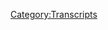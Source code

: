 {{Transcript
    | title         = [[552: May 6, 2003]]
    | caption       = [https://knowledgefight.libsyn.com/552-may-6-2003 Listen to this episode on Libsyn]
    | episodeNumber = [[552: May 6, 2003|552]]
    | length        = 01:24:07
}}

{{MessageBox
    | header     = Warning: Bot Generated Content
    | text       = This transcript was automatically generated by transcription software and likely contains many mistakes and misattributions. Please check the audio for definitive quotes, attribution, and context.
    | image      = N3yvass4myg91.webp
    | imagewidth = 50px
    | id         = warning
}}

{{TranscriptBlock
    | name      = Unknown Speaker
    | timestamp = 00:00:00.000
    | text      = N-N-N-N-N-N-N-Knowledge Fight
}}

{{TranscriptBlock
    | name      = Unknown Speaker
    | timestamp = 00:00:12.960
    | text      = Dan and Jordan, I am sweating.
}}

{{TranscriptBlock
    | name      = Unknown Speaker
    | timestamp = 00:00:19.600
    | text      = Knowledgefight.com, it's time to pray.
}}

{{TranscriptBlock
    | name      = Unknown Speaker
    | timestamp = 00:00:21.399
    | text      = I have great respect for knowledgefight, knowledgefight.
}}

{{TranscriptBlock
    | name      = Unknown Speaker
    | timestamp = 00:00:25.199
    | text      = I'm sick of them posing as if they're the good guys, saying we are the bad guys.
}}

{{TranscriptBlock
    | name      = Unknown Speaker
    | timestamp = 00:00:29.359
    | text      = Knowledgefight.
}}

{{TranscriptBlock
    | name      = Unknown Speaker
    | timestamp = 00:00:30.359
    | text      = Dan and Jordan, Knowledgefight.
}}

{{TranscriptBlock
    | name      = Unknown Speaker
    | timestamp = 00:00:31.359
    | text      = Riddle her, riddle her, riddle her.
}}

{{TranscriptBlock
    | name      = Unknown Speaker
    | timestamp = 00:00:32.359
    | text      = I need, I need money.
}}

{{TranscriptBlock
    | name      = Unknown Speaker
    | timestamp = 00:00:33.359
    | text      = Riddle her, riddle her, riddle her.
}}

{{TranscriptBlock
    | name      = Unknown Speaker
    | timestamp = 00:00:34.359
    | text      = Andy and Candace, Andy and Candace.
}}

{{TranscriptBlock
    | name      = Unknown Speaker
    | timestamp = 00:00:35.359
    | text      = Stop it.
}}

{{TranscriptBlock
    | name      = Unknown Speaker
    | timestamp = 00:00:36.359
    | text      = Andy and Candace, Andy and Candace.
}}

{{TranscriptBlock
    | name      = Unknown Speaker
    | timestamp = 00:00:37.359
    | text      = It's time to pray.
}}

{{TranscriptBlock
    | name      = Unknown Speaker
    | timestamp = 00:00:38.359
    | text      = Andy and Candace, you're on the air.
}}

{{TranscriptBlock
    | name      = Unknown Speaker
    | timestamp = 00:00:39.359
    | text      = Thanks for holding.
}}

{{TranscriptBlock
    | name      = Unknown Speaker
    | timestamp = 00:00:40.359
    | text      = Hello Alex, I'm a first-time caller.
}}

{{TranscriptBlock
    | name      = Unknown Speaker
    | timestamp = 00:00:41.359
    | text      = I'm a huge fan.
}}

{{TranscriptBlock
    | name      = Unknown Speaker
    | timestamp = 00:00:42.359
    | text      = I love your work.
}}

{{TranscriptBlock
    | name      = Unknown Speaker
    | timestamp = 00:00:43.359
    | text      = Knowledgefight.com.
}}

{{TranscriptBlock
    | name      = Unknown Speaker
    | timestamp = 00:00:44.359
    | text      = I love you.
}}

{{TranscriptBlock
    | name      = Unknown Speaker
    | timestamp = 00:00:59.600
    | text      = Hey everybody, welcome back to Knowledge Fight.
}}

{{TranscriptBlock
    | name      = Unknown Speaker
    | timestamp = 00:01:01.320
    | text      = I'm Dan.
}}

{{TranscriptBlock
    | name      = Unknown Speaker
    | timestamp = 00:01:02.320
    | text      = I'm Jordan.
}}

{{TranscriptBlock
    | name      = Unknown Speaker
    | timestamp = 00:01:03.320
    | text      = We're a couple dudes.
}}

{{TranscriptBlock
    | name      = Unknown Speaker
    | timestamp = 00:01:04.319
    | text      = I like to sit around, drink novelty beverages, and talk a little bit about Alex Jones.
}}

{{TranscriptBlock
    | name      = Unknown Speaker
    | timestamp = 00:01:06.280
    | text      = Oh indeed we are, Dan.
}}

{{TranscriptBlock
    | name      = Unknown Speaker
    | timestamp = 00:01:08.000
    | text      = Jordan.
}}

{{TranscriptBlock
    | name      = Unknown Speaker
    | timestamp = 00:01:09.000
    | text      = Dan.
}}

{{TranscriptBlock
    | name      = Unknown Speaker
    | timestamp = 00:01:10.000
    | text      = What's up?
}}

{{TranscriptBlock
    | name      = Unknown Speaker
    | timestamp = 00:01:11.000
    | text      = I have a quick question for you.
}}

{{TranscriptBlock
    | name      = Unknown Speaker
    | timestamp = 00:01:12.000
    | text      = Yeah, what's up?
}}

{{TranscriptBlock
    | name      = Unknown Speaker
    | timestamp = 00:01:13.000
    | text      = What's happening?
}}

{{TranscriptBlock
    | name      = Unknown Speaker
    | timestamp = 00:01:14.000
    | text      = My question for you today is, stayin' humble.
}}

{{TranscriptBlock
    | name      = Unknown Speaker
    | timestamp = 00:01:15.000
    | text      = Hashtag stayin' humble.
}}

{{TranscriptBlock
    | name      = Unknown Speaker
    | timestamp = 00:01:16.000
    | text      = Oh boy.
}}

{{TranscriptBlock
    | name      = Unknown Speaker
    | timestamp = 00:01:17.000
    | text      = Oh boy.
}}

{{TranscriptBlock
    | name      = Unknown Speaker
    | timestamp = 00:01:18.000
    | text      = Look, I don't know a whole lot about classic rock.
}}

{{TranscriptBlock
    | name      = Unknown Speaker
    | timestamp = 00:01:23.000
    | text      = Sure.
}}

{{TranscriptBlock
    | name      = Unknown Speaker
    | timestamp = 00:01:24.000
    | text      = And apparently I really stepped in it, I thought, I said that, so I'm playing with fire by the
}}

{{TranscriptBlock
    | name      = Unknown Speaker
    | timestamp = 00:01:29.000
    | text      = doors.
}}

{{TranscriptBlock
    | name      = Unknown Speaker
    | timestamp = 00:01:30.000
    | text      = Yes, many people have pointed that out.
}}

{{TranscriptBlock
    | name      = Unknown Speaker
    | timestamp = 00:01:31.000
    | text      = Yeah, boy.
}}

{{TranscriptBlock
    | name      = Unknown Speaker
    | timestamp = 00:01:32.000
    | text      = I'll tell you what, a lot of backlash whenever you misstate something about music, and hey,
}}

{{TranscriptBlock
    | name      = Unknown Speaker
    | timestamp = 00:01:37.840
    | text      = you know what?
}}

{{TranscriptBlock
    | name      = Unknown Speaker
    | timestamp = 00:01:38.840
    | text      = That's on me.
}}

{{TranscriptBlock
    | name      = Unknown Speaker
    | timestamp = 00:01:39.840
    | text      = I don't know a whole lot.
}}

{{TranscriptBlock
    | name      = Unknown Speaker
    | timestamp = 00:01:40.840
    | text      = My parents were pretty restrictive with music growing up.
}}

{{TranscriptBlock
    | name      = Unknown Speaker
    | timestamp = 00:01:43.519
    | text      = That's true.
}}

{{TranscriptBlock
    | name      = Unknown Speaker
    | timestamp = 00:01:44.519
    | text      = As I've brought up in the past, my first album that I ever bought was Alanis Morissette's
}}

{{TranscriptBlock
    | name      = Unknown Speaker
    | timestamp = 00:01:48.079
    | text      = Shagged Little Pill.
}}

{{TranscriptBlock
    | name      = Unknown Speaker
    | timestamp = 00:01:49.079
    | text      = True, delicious.
}}

{{TranscriptBlock
    | name      = Unknown Speaker
    | timestamp = 00:01:50.079
    | text      = And my mom made me return it, because it was a bad influence, and I think probably everything
}}

{{TranscriptBlock
    | name      = Unknown Speaker
    | timestamp = 00:01:57.840
    | text      = by the Rolling Stones was a mysterious thing to me.
}}

{{TranscriptBlock
    | name      = Unknown Speaker
    | timestamp = 00:02:01.239
    | text      = Yes, yeah, yeah, yeah.
}}

{{TranscriptBlock
    | name      = Unknown Speaker
    | timestamp = 00:02:02.239
    | text      = I discovered some Beatles songs from Beatles Rock Band.
}}

{{TranscriptBlock
    | name      = Unknown Speaker
    | timestamp = 00:02:06.040
    | text      = I was gonna say.
}}

{{TranscriptBlock
    | name      = Unknown Speaker
    | timestamp = 00:02:07.040
    | text      = That's the kind of level of naivete I have about that stuff.
}}

{{TranscriptBlock
    | name      = Unknown Speaker
    | timestamp = 00:02:11.219
    | text      = If Alanis Morissette is a step too far, then I would imagine that the Rolling Stones' earlier
}}

{{TranscriptBlock
    | name      = Unknown Speaker
    | timestamp = 00:02:16.240
    | text      = work is off limits.
}}

{{TranscriptBlock
    | name      = Unknown Speaker
    | timestamp = 00:02:19.000
    | text      = My dad might be fucking around with Pete Seeger or something, you know?
}}

{{TranscriptBlock
    | name      = Unknown Speaker
    | timestamp = 00:02:24.960
    | text      = That's where we're at.
}}

{{TranscriptBlock
    | name      = Unknown Speaker
    | timestamp = 00:02:25.960
    | text      = You know, I've always put your dad in the secret prog rock genre of just like somebody
}}

{{TranscriptBlock
    | name      = Unknown Speaker
    | timestamp = 00:02:30.599
    | text      = who when no one's around is like, time to listen to Yes, I'm gonna get in my favorite
}}

{{TranscriptBlock
    | name      = Unknown Speaker
    | timestamp = 00:02:35.400
    | text      = chair.
}}

{{TranscriptBlock
    | name      = Unknown Speaker
    | timestamp = 00:02:36.400
    | text      = I think he might like Steely Dan.
}}

{{TranscriptBlock
    | name      = Unknown Speaker
    | timestamp = 00:02:37.400
    | text      = We'll have to talk about that.
}}

{{TranscriptBlock
    | name      = Unknown Speaker
    | timestamp = 00:02:38.400
    | text      = Sure, sure.
}}

{{TranscriptBlock
    | name      = Unknown Speaker
    | timestamp = 00:02:39.400
    | text      = As you can recall, his first concert was Blood, Sweat, and Tears.
}}

{{TranscriptBlock
    | name      = Unknown Speaker
    | timestamp = 00:02:43.039
    | text      = He did like Chicago and some of that horn rock.
}}

{{TranscriptBlock
    | name      = Unknown Speaker
    | timestamp = 00:02:45.759
    | text      = There was a time.
}}

{{TranscriptBlock
    | name      = Unknown Speaker
    | timestamp = 00:02:46.759
    | text      = But I think it was because he, I don't know, was he in the marching band?
}}

{{TranscriptBlock
    | name      = Unknown Speaker
    | timestamp = 00:02:49.800
    | text      = I can't remember.
}}

{{TranscriptBlock
    | name      = Unknown Speaker
    | timestamp = 00:02:50.800
    | text      = Anyway, my point is I'm sorry to everybody who I disappointed by my non-knowledge of
}}

{{TranscriptBlock
    | name      = Unknown Speaker
    | timestamp = 00:02:55.719
    | text      = songs.
}}

{{TranscriptBlock
    | name      = Unknown Speaker
    | timestamp = 00:02:56.719
    | text      = It's okay, it's okay.
}}

{{TranscriptBlock
    | name      = Unknown Speaker
    | timestamp = 00:02:58.460
    | text      = I will stand by my position that I don't like The Doors.
}}

{{TranscriptBlock
    | name      = Unknown Speaker
    | timestamp = 00:03:00.680
    | text      = You know, I actually went back and listened, and at no point did you claim the song was
}}

{{TranscriptBlock
    | name      = Unknown Speaker
    | timestamp = 00:03:05.439
    | text      = The Doors.
}}

{{TranscriptBlock
    | name      = Unknown Speaker
    | timestamp = 00:03:06.560
    | text      = It could very easily have been a completely disconnected thought.
}}

{{TranscriptBlock
    | name      = Unknown Speaker
    | timestamp = 00:03:09.240
    | text      = I was thinking about trying to play that game, but in the sake of sincerity and being above
}}

{{TranscriptBlock
    | name      = Unknown Speaker
    | timestamp = 00:03:15.479
    | text      = board, I have to admit that I did fuck that up.
}}

{{TranscriptBlock
    | name      = Unknown Speaker
    | timestamp = 00:03:19.400
    | text      = Anyway, Jordan, hashtag staying humble.
}}

{{TranscriptBlock
    | name      = Unknown Speaker
    | timestamp = 00:03:22.879
    | text      = I have a simultaneous bright spot in Darkstone.
}}

{{TranscriptBlock
    | name      = Unknown Speaker
    | timestamp = 00:03:26.159
    | text      = Dan, we had a lovely time.
}}

{{TranscriptBlock
    | name      = Unknown Speaker
    | timestamp = 00:03:28.439
    | text      = We got together and watched Mortal Kombat.
}}

{{TranscriptBlock
    | name      = Unknown Speaker
    | timestamp = 00:03:31.280
    | text      = Sponsored content.
}}

{{TranscriptBlock
    | name      = Unknown Speaker
    | timestamp = 00:03:33.080
    | text      = Fantastic time.
}}

{{TranscriptBlock
    | name      = Unknown Speaker
    | timestamp = 00:03:34.080
    | text      = And I have decided that it is the worst movie ever made.
}}

{{TranscriptBlock
    | name      = Unknown Speaker
    | timestamp = 00:03:38.680
    | text      = I don't think it's the worst movie ever made, but I was disappointed as hell.
}}

{{TranscriptBlock
    | name      = Unknown Speaker
    | timestamp = 00:03:42.120
    | text      = Yeah.
}}

{{TranscriptBlock
    | name      = Unknown Speaker
    | timestamp = 00:03:43.120
    | text      = No, not because of the movie itself.
}}

{{TranscriptBlock
    | name      = Unknown Speaker
    | timestamp = 00:03:44.120
    | text      = Oh.
}}

{{TranscriptBlock
    | name      = Unknown Speaker
    | timestamp = 00:03:45.120
    | text      = But, and this is how I'm thinking of it, all right?
}}

{{TranscriptBlock
    | name      = Unknown Speaker
    | timestamp = 00:03:48.639
    | text      = Godzilla versus Kong.
}}

{{TranscriptBlock
    | name      = Unknown Speaker
    | timestamp = 00:03:49.639
    | text      = Do you know what I got?
}}

{{TranscriptBlock
    | name      = Unknown Speaker
    | timestamp = 00:03:51.159
    | text      = I got Godzilla versus Kong.
}}

{{TranscriptBlock
    | name      = Unknown Speaker
    | timestamp = 00:03:54.639
    | text      = Right in the name, right in the movie.
}}

{{TranscriptBlock
    | name      = Unknown Speaker
    | timestamp = 00:03:55.879
    | text      = There it was.
}}

{{TranscriptBlock
    | name      = Unknown Speaker
    | timestamp = 00:03:56.879
    | text      = It promised and it delivered.
}}

{{TranscriptBlock
    | name      = Unknown Speaker
    | timestamp = 00:03:58.800
    | text      = And when I hear Mortal Kombat, I want a goddamn tournament, Dan.
}}

{{TranscriptBlock
    | name      = Unknown Speaker
    | timestamp = 00:04:02.919
    | text      = This was what I was screaming most of the movie.
}}

{{TranscriptBlock
    | name      = Unknown Speaker
    | timestamp = 00:04:04.680
    | text      = This was most of the movie.
}}

{{TranscriptBlock
    | name      = Unknown Speaker
    | timestamp = 00:04:05.680
    | text      = Where is this goddamn tournament?
}}

{{TranscriptBlock
    | name      = Unknown Speaker
    | timestamp = 00:04:07.479
    | text      = Yeah, and spoiler alert for Mortal Kombat, there's no tournament.
}}

{{TranscriptBlock
    | name      = Unknown Speaker
    | timestamp = 00:04:10.560
    | text      = It's not a spoiler.
}}

{{TranscriptBlock
    | name      = Unknown Speaker
    | timestamp = 00:04:11.560
    | text      = It is a warning.
}}

{{TranscriptBlock
    | name      = Unknown Speaker
    | timestamp = 00:04:12.560
    | text      = Yeah.
}}

{{TranscriptBlock
    | name      = Unknown Speaker
    | timestamp = 00:04:13.560
    | text      = And the thing that really bothers me is like, okay, I get it.
}}

{{TranscriptBlock
    | name      = Unknown Speaker
    | timestamp = 00:04:16.680
    | text      = Some of these movies are such that like maybe the tournament will be in the third movie
}}

{{TranscriptBlock
    | name      = Unknown Speaker
    | timestamp = 00:04:20.879
    | text      = or whatever.
}}

{{TranscriptBlock
    | name      = Unknown Speaker
    | timestamp = 00:04:21.879
    | text      = Yeah.
}}

{{TranscriptBlock
    | name      = Unknown Speaker
    | timestamp = 00:04:22.879
    | text      = I think that's cheap.
}}

{{TranscriptBlock
    | name      = Unknown Speaker
    | timestamp = 00:04:23.879
    | text      = It's terrible.
}}

{{TranscriptBlock
    | name      = Unknown Speaker
    | timestamp = 00:04:24.879
    | text      = But whatever.
}}

{{TranscriptBlock
    | name      = Unknown Speaker
    | timestamp = 00:04:25.879
    | text      = Yeah.
}}

{{TranscriptBlock
    | name      = Unknown Speaker
    | timestamp = 00:04:26.879
    | text      = It's not fair that this movie opens up making a big deal about how the fate of Earth depends
}}

{{TranscriptBlock
    | name      = Unknown Speaker
    | timestamp = 00:04:29.720
    | text      = on this tournament.
}}

{{TranscriptBlock
    | name      = Unknown Speaker
    | timestamp = 00:04:30.720
    | text      = On the tournament?
}}

{{TranscriptBlock
    | name      = Unknown Speaker
    | timestamp = 00:04:31.720
    | text      = There is no tournament.
}}

{{TranscriptBlock
    | name      = Unknown Speaker
    | timestamp = 00:04:32.720
    | text      = No tournament.
}}

{{TranscriptBlock
    | name      = Unknown Speaker
    | timestamp = 00:04:33.720
    | text      = Infuriating.
}}

{{TranscriptBlock
    | name      = Unknown Speaker
    | timestamp = 00:04:34.720
    | text      = It is infuriating.
}}

{{TranscriptBlock
    | name      = Unknown Speaker
    | timestamp = 00:04:35.720
    | text      = We are going to lose that sponsorship money.
}}

{{TranscriptBlock
    | name      = Unknown Speaker
    | timestamp = 00:04:38.399
    | text      = I don't think we're going to keep it.
}}

{{TranscriptBlock
    | name      = Unknown Speaker
    | timestamp = 00:04:40.199
    | text      = I don't think we're going to keep it.
}}

{{TranscriptBlock
    | name      = Unknown Speaker
    | timestamp = 00:04:42.279
    | text      = The next MK12 video game will not be announced through us.
}}

{{TranscriptBlock
    | name      = Unknown Speaker
    | timestamp = 00:04:47.199
    | text      = It was still fun though.
}}

{{TranscriptBlock
    | name      = Unknown Speaker
    | timestamp = 00:04:48.759
    | text      = You know, I like the idea of getting overly excited for no reason, almost as a bit about
}}

{{TranscriptBlock
    | name      = Unknown Speaker
    | timestamp = 00:04:54.480
    | text      = a movie coming out.
}}

{{TranscriptBlock
    | name      = Unknown Speaker
    | timestamp = 00:04:55.480
    | text      = No, it was great.
}}

{{TranscriptBlock
    | name      = Unknown Speaker
    | timestamp = 00:04:56.480
    | text      = And it was fun to do that and to watch a movie that was new.
}}

{{TranscriptBlock
    | name      = Unknown Speaker
    | timestamp = 00:05:00.079
    | text      = Yeah, yeah, yeah.
}}

{{TranscriptBlock
    | name      = Unknown Speaker
    | timestamp = 00:05:01.079
    | text      = It's been a very long time.
}}

{{TranscriptBlock
    | name      = Unknown Speaker
    | timestamp = 00:05:02.079
    | text      = We haven't watched a movie together in a long time.
}}

{{TranscriptBlock
    | name      = Unknown Speaker
    | timestamp = 00:05:05.040
    | text      = It's been forever.
}}

{{TranscriptBlock
    | name      = Unknown Speaker
    | timestamp = 00:05:06.040
    | text      = And this was your idea.
}}

{{TranscriptBlock
    | name      = Unknown Speaker
    | timestamp = 00:05:08.040
    | text      = You were like, we're watching Mortal Kombat.
}}

{{TranscriptBlock
    | name      = Unknown Speaker
    | timestamp = 00:05:10.199
    | text      = Not only my idea.
}}

{{TranscriptBlock
    | name      = Unknown Speaker
    | timestamp = 00:05:11.199
    | text      = I insisted.
}}

{{TranscriptBlock
    | name      = Unknown Speaker
    | timestamp = 00:05:12.199
    | text      = Yes, you did.
}}

{{TranscriptBlock
    | name      = Unknown Speaker
    | timestamp = 00:05:13.199
    | text      = Yes, you did.
}}

{{TranscriptBlock
    | name      = Unknown Speaker
    | timestamp = 00:05:14.199
    | text      = Yeah, it was great.
}}

{{TranscriptBlock
    | name      = Unknown Speaker
    | timestamp = 00:05:15.199
    | text      = It was a great time.
}}

{{TranscriptBlock
    | name      = Unknown Speaker
    | timestamp = 00:05:16.199
    | text      = Sure.
}}

{{TranscriptBlock
    | name      = Unknown Speaker
    | timestamp = 00:05:17.199
    | text      = Yeah, it's not a terrible movie.
}}

{{TranscriptBlock
    | name      = Unknown Speaker
    | timestamp = 00:05:18.199
    | text      = It's the worst movie ever made.
}}

{{TranscriptBlock
    | name      = Unknown Speaker
    | timestamp = 00:05:19.480
    | text      = Oh boy.
}}

{{TranscriptBlock
    | name      = Unknown Speaker
    | timestamp = 00:05:20.480
    | text      = Okay.
}}

{{TranscriptBlock
    | name      = Unknown Speaker
    | timestamp = 00:05:21.480
    | text      = So Jordan, today we're back in the past.
}}

{{TranscriptBlock
    | name      = Unknown Speaker
    | timestamp = 00:05:22.480
    | text      = Okay.
}}

{{TranscriptBlock
    | name      = Unknown Speaker
    | timestamp = 00:05:23.480
    | text      = As promised.
}}

{{TranscriptBlock
    | name      = Unknown Speaker
    | timestamp = 00:05:24.480
    | text      = Good.
}}

{{TranscriptBlock
    | name      = Unknown Speaker
    | timestamp = 00:05:25.480
    | text      = We're in 2003, continuing our march through that time to see what we can learn.
}}

{{TranscriptBlock
    | name      = Unknown Speaker
    | timestamp = 00:05:29.040
    | text      = Yeah, yeah, yeah, yeah.
}}

{{TranscriptBlock
    | name      = Unknown Speaker
    | timestamp = 00:05:30.040
    | text      = I realized as I was listening to this, that one of the things that I obviously am the
}}

{{TranscriptBlock
    | name      = Unknown Speaker
    | timestamp = 00:05:34.560
    | text      = most interested in is seeing if that sort of bizarre Christian extremism exists within
}}

{{TranscriptBlock
    | name      = Unknown Speaker
    | timestamp = 00:05:41.000
    | text      = him back then.
}}

{{TranscriptBlock
    | name      = Unknown Speaker
    | timestamp = 00:05:42.000
    | text      = Sure.
}}

{{TranscriptBlock
    | name      = Unknown Speaker
    | timestamp = 00:05:43.000
    | text      = He thinks he's fighting the devil.
}}

{{TranscriptBlock
    | name      = Unknown Speaker
    | timestamp = 00:05:44.000
    | text      = Right, right, right, right.
}}

{{TranscriptBlock
    | name      = Unknown Speaker
    | timestamp = 00:05:45.000
    | text      = That seems to be what I'm most interested in.
}}

{{TranscriptBlock
    | name      = Unknown Speaker
    | timestamp = 00:05:46.800
    | text      = Yes.
}}

{{TranscriptBlock
    | name      = Unknown Speaker
    | timestamp = 00:05:47.800
    | text      = Because if that's been going on for 18 years, someone should have, you know, taken care
}}

{{TranscriptBlock
    | name      = Unknown Speaker
    | timestamp = 00:05:51.879
    | text      = of it.
}}

{{TranscriptBlock
    | name      = Unknown Speaker
    | timestamp = 00:05:52.879
    | text      = Yes, yeah, yeah.
}}

{{TranscriptBlock
    | name      = Unknown Speaker
    | timestamp = 00:05:53.879
    | text      = We should have a societal understanding that this guy thinks he's the fucking Messiah.
}}

{{TranscriptBlock
    | name      = Unknown Speaker
    | timestamp = 00:05:57.360
    | text      = It has nothing to do with banking.
}}

{{TranscriptBlock
    | name      = Unknown Speaker
    | timestamp = 00:05:59.160
    | text      = Totally, totally.
}}

{{TranscriptBlock
    | name      = Unknown Speaker
    | timestamp = 00:06:00.160
    | text      = No, no, no, no.
}}

{{TranscriptBlock
    | name      = Unknown Speaker
    | timestamp = 00:06:01.160
    | text      = The Fed?
}}

{{TranscriptBlock
    | name      = Unknown Speaker
    | timestamp = 00:06:02.160
    | text      = Nuh-uh.
}}

{{TranscriptBlock
    | name      = Unknown Speaker
    | timestamp = 00:06:03.160
    | text      = It's fighting the devil.
}}

{{TranscriptBlock
    | name      = Unknown Speaker
    | timestamp = 00:06:04.160
    | text      = Yeah, yeah, yeah.
}}

{{TranscriptBlock
    | name      = Unknown Speaker
    | timestamp = 00:06:05.160
    | text      = It's complete nonsense with a little thin veneer of political intrigue in order to trick
}}

{{TranscriptBlock
    | name      = Unknown Speaker
    | timestamp = 00:06:09.000
    | text      = people into thinking that what they're involved in isn't extremist religion.
}}

{{TranscriptBlock
    | name      = Unknown Speaker
    | timestamp = 00:06:13.480
    | text      = Exactly.
}}

{{TranscriptBlock
    | name      = Unknown Speaker
    | timestamp = 00:06:14.480
    | text      = So I was interested-
}}

{{TranscriptBlock
    | name      = Unknown Speaker
    | timestamp = 00:06:15.480
    | text      = And we've seen signs and there have been simmering tensions, slight little bits that if you were
}}

{{TranscriptBlock
    | name      = Unknown Speaker
    | timestamp = 00:06:19.519
    | text      = being ungenerous, perhaps you could put that in the holster.
}}

{{TranscriptBlock
    | name      = Unknown Speaker
    | timestamp = 00:06:23.279
    | text      = Yeah, so I'm interested to see what happens here on May 6th, see if we can find any more
}}

{{TranscriptBlock
    | name      = Unknown Speaker
    | timestamp = 00:06:28.639
    | text      = clues.
}}

{{TranscriptBlock
    | name      = Unknown Speaker
    | timestamp = 00:06:29.639
    | text      = Ooh, that's nice.
}}

{{TranscriptBlock
    | name      = Unknown Speaker
    | timestamp = 00:06:30.639
    | text      = And get a better picture of what's going on.
}}

{{TranscriptBlock
    | name      = Unknown Speaker
    | timestamp = 00:06:31.639
    | text      = Let's see what happens.
}}

{{TranscriptBlock
    | name      = Unknown Speaker
    | timestamp = 00:06:32.639
    | text      = First though, Jordan, we've got to give some shout-outs to some wonks.
}}

{{TranscriptBlock
    | name      = Unknown Speaker
    | timestamp = 00:06:34.639
    | text      = Oh, that's a great idea.
}}

{{TranscriptBlock
    | name      = Unknown Speaker
    | timestamp = 00:06:35.639
    | text      = So first, Joanna, and then the message here is that Jordan needs to livestream some Chrono
}}

{{TranscriptBlock
    | name      = Unknown Speaker
    | timestamp = 00:06:39.879
    | text      = Trigger pretty please, you're now a policy wonk.
}}

{{TranscriptBlock
    | name      = Unknown Speaker
    | timestamp = 00:06:42.720
    | text      = I'm a policy wonk.
}}

{{TranscriptBlock
    | name      = Unknown Speaker
    | timestamp = 00:06:43.720
    | text      = Thank you very much!
}}

{{TranscriptBlock
    | name      = Unknown Speaker
    | timestamp = 00:06:45.160
    | text      = And that's a good idea.
}}

{{TranscriptBlock
    | name      = Unknown Speaker
    | timestamp = 00:06:46.160
    | text      = That's a great game.
}}

{{TranscriptBlock
    | name      = Unknown Speaker
    | timestamp = 00:06:47.160
    | text      = We've got a request for you to stream.
}}

{{TranscriptBlock
    | name      = Unknown Speaker
    | timestamp = 00:06:48.160
    | text      = That's a great game.
}}

{{TranscriptBlock
    | name      = Unknown Speaker
    | timestamp = 00:06:49.160
    | text      = Yeah.
}}

{{TranscriptBlock
    | name      = Unknown Speaker
    | timestamp = 00:06:50.160
    | text      = Yeah, also scream some Chrono Trigger.
}}

{{TranscriptBlock
    | name      = Unknown Speaker
    | timestamp = 00:06:51.160
    | text      = Next, if it's pronounced A-T-A-T, then TIE fighters are now T-I-E fighters.
}}

{{TranscriptBlock
    | name      = Unknown Speaker
    | timestamp = 00:06:58.600
    | text      = Thank you so much, you are now a policy wonk.
}}

{{TranscriptBlock
    | name      = Unknown Speaker
    | timestamp = 00:07:00.240
    | text      = I'm a policy wonk.
}}

{{TranscriptBlock
    | name      = Unknown Speaker
    | timestamp = 00:07:01.959
    | text      = Thank you, but also, I don't want a flame war developing through this, this is not how
}}

{{TranscriptBlock
    | name      = Unknown Speaker
    | timestamp = 00:07:06.920
    | text      = we do this.
}}

{{TranscriptBlock
    | name      = Unknown Speaker
    | timestamp = 00:07:07.920
    | text      = Simmering controversy.
}}

{{TranscriptBlock
    | name      = Unknown Speaker
    | timestamp = 00:07:08.920
    | text      = This is not how we do this.
}}

{{TranscriptBlock
    | name      = Unknown Speaker
    | timestamp = 00:07:10.319
    | text      = Ed H., thank you so much, you are now a policy wonk.
}}

{{TranscriptBlock
    | name      = Unknown Speaker
    | timestamp = 00:07:13.160
    | text      = I'm a policy wonk.
}}

{{TranscriptBlock
    | name      = Unknown Speaker
    | timestamp = 00:07:14.420
    | text      = That's actually pronounced E-D-H, Dan.
}}

{{TranscriptBlock
    | name      = Unknown Speaker
    | timestamp = 00:07:17.120
    | text      = Thank you very much, Ed.
}}

{{TranscriptBlock
    | name      = Unknown Speaker
    | timestamp = 00:07:18.120
    | text      = And then, I'd like to give some shout-outs to some technocrats.
}}

{{TranscriptBlock
    | name      = Unknown Speaker
    | timestamp = 00:07:21.319
    | text      = First we got Joel C., thank you so much, you are now a technocrat.
}}

{{TranscriptBlock
    | name      = Unknown Speaker
    | timestamp = 00:07:24.759
    | text      = Dan, I love you, but the Rolling Stones wrote Play with Fire, not The Fucking Doors.
}}

{{TranscriptBlock
    | name      = Unknown Speaker
    | timestamp = 00:07:30.160
    | text      = Thank you so much, you're now a technocrat.
}}

{{TranscriptBlock
    | name      = Unknown Speaker
    | timestamp = 00:07:32.439
    | text      = And Brian...
}}

{{TranscriptBlock
    | name      = Unknown Speaker
    | timestamp = 00:07:35.879
    | text      = You're now a technocrat.
}}

{{TranscriptBlock
    | name      = Unknown Speaker
    | timestamp = 00:07:36.879
    | text      = I'm a policy wonk.
}}

{{TranscriptBlock
    | name      = Unknown Speaker
    | timestamp = 00:07:37.879
    | text      = Crikey, mate, that's fantastic.
}}

{{TranscriptBlock
    | name      = Unknown Speaker
    | timestamp = 00:07:38.879
    | text      = Have yourself a brew.
}}

{{TranscriptBlock
    | name      = Unknown Speaker
    | timestamp = 00:07:39.879
    | text      = How's your 401k doing, bro?
}}

{{TranscriptBlock
    | name      = Unknown Speaker
    | timestamp = 00:07:42.879
    | text      = We gotta go full tilt boogie on this, Watson, alright?
}}

{{TranscriptBlock
    | name      = Unknown Speaker
    | timestamp = 00:07:45.199
    | text      = Let's just get down to business.
}}

{{TranscriptBlock
    | name      = Unknown Speaker
    | timestamp = 00:07:46.759
    | text      = We ain't making that money off that heroin.
}}

{{TranscriptBlock
    | name      = Unknown Speaker
    | timestamp = 00:07:48.839
    | text      = Why you pimps so good?
}}

{{TranscriptBlock
    | name      = Unknown Speaker
    | timestamp = 00:07:50.759
    | text      = My neck is freakishly large.
}}

{{TranscriptBlock
    | name      = Unknown Speaker
    | timestamp = 00:07:52.420
    | text      = I declare info war on you.
}}

{{TranscriptBlock
    | name      = Unknown Speaker
    | timestamp = 00:07:54.959
    | text      = Thank you so much, Joel, the music scolder, and Brian Seltzer.
}}

{{TranscriptBlock
    | name      = Unknown Speaker
    | timestamp = 00:07:59.639
    | text      = Thank you very much to all of you.
}}

{{TranscriptBlock
    | name      = Unknown Speaker
    | timestamp = 00:08:01.319
    | text      = I think I'm gonna change my bright spot to just now you staying humble.
}}

{{TranscriptBlock
    | name      = Unknown Speaker
    | timestamp = 00:08:05.600
    | text      = Oh, you're great.
}}

{{TranscriptBlock
    | name      = Unknown Speaker
    | timestamp = 00:08:08.680
    | text      = Thanks.
}}

{{TranscriptBlock
    | name      = Unknown Speaker
    | timestamp = 00:08:09.680
    | text      = I love you.
}}

{{TranscriptBlock
    | name      = Unknown Speaker
    | timestamp = 00:08:10.680
    | text      = So, Jordan, today, like I said, we're in the past, here is an out of context drop from
}}

{{TranscriptBlock
    | name      = Unknown Speaker
    | timestamp = 00:08:14.279
    | text      = today's show.
}}

{{TranscriptBlock
    | name      = Unknown Speaker
    | timestamp = 00:08:15.279
    | text      = Yes, I'm a maniac, yes, I love freedom, thanks for putting up with me, folks, I, uh...
}}

{{TranscriptBlock
    | name      = Unknown Speaker
    | timestamp = 00:08:20.680
    | text      = So that's an out of context drop, you know, he's saying I'm a maniac, but he's not being
}}

{{TranscriptBlock
    | name      = Unknown Speaker
    | timestamp = 00:08:24.639
    | text      = a maniac.
}}

{{TranscriptBlock
    | name      = Unknown Speaker
    | timestamp = 00:08:25.639
    | text      = No, no, no, no, that's almost more terrifying of just somebody in a monotone, yes, I'm a
}}

{{TranscriptBlock
    | name      = Unknown Speaker
    | timestamp = 00:08:29.720
    | text      = maniac.
}}

{{TranscriptBlock
    | name      = Unknown Speaker
    | timestamp = 00:08:30.720
    | text      = No, but he hasn't been earlier in the episode before that, either.
}}

{{TranscriptBlock
    | name      = Unknown Speaker
    | timestamp = 00:08:33.120
    | text      = Oh, not at all?
}}

{{TranscriptBlock
    | name      = Unknown Speaker
    | timestamp = 00:08:34.120
    | text      = No.
}}

{{TranscriptBlock
    | name      = Unknown Speaker
    | timestamp = 00:08:35.120
    | text      = What?
}}

{{TranscriptBlock
    | name      = Unknown Speaker
    | timestamp = 00:08:36.120
    | text      = Yeah, like if you listen to present day shows, you'll be like, this guy is so subdued, and
}}

{{TranscriptBlock
    | name      = Unknown Speaker
    | timestamp = 00:08:38.519
    | text      = he's like, I'm sorry, I'm being crazy.
}}

{{TranscriptBlock
    | name      = Unknown Speaker
    | timestamp = 00:08:40.519
    | text      = No, you're not.
}}

{{TranscriptBlock
    | name      = Unknown Speaker
    | timestamp = 00:08:41.519
    | text      = Wow, that's interesting.
}}

{{TranscriptBlock
    | name      = Unknown Speaker
    | timestamp = 00:08:42.519
    | text      = This is the first serialized content we've got, where he's referencing the fact that
}}

{{TranscriptBlock
    | name      = Unknown Speaker
    | timestamp = 00:08:46.759
    | text      = he has been a maniac in the past.
}}

{{TranscriptBlock
    | name      = Unknown Speaker
    | timestamp = 00:08:49.000
    | text      = At least we're aware of the past in this time period.
}}

{{TranscriptBlock
    | name      = Unknown Speaker
    | timestamp = 00:08:51.399
    | text      = In the future, I will be so nuts that I have to apologize now.
}}

{{TranscriptBlock
    | name      = Unknown Speaker
    | timestamp = 00:08:55.159
    | text      = Yes, exactly.
}}

{{TranscriptBlock
    | name      = Unknown Speaker
    | timestamp = 00:08:56.159
    | text      = So he starts off the show, and I honestly think, I'm working on a theory, this is another
}}

{{TranscriptBlock
    | name      = Unknown Speaker
    | timestamp = 00:09:01.679
    | text      = thing I'm tracking as I'm going back to the past, and I think Joe Rogan might have ripped
}}

{{TranscriptBlock
    | name      = Unknown Speaker
    | timestamp = 00:09:06.080
    | text      = off Alex.
}}

{{TranscriptBlock
    | name      = Unknown Speaker
    | timestamp = 00:09:07.080
    | text      = All right, my friends, we have a powerful broadcast for you today.
}}

{{TranscriptBlock
    | name      = Unknown Speaker
    | timestamp = 00:09:13.279
    | text      = Just masses of vital information developing on the police state, on the thought crime
}}

{{TranscriptBlock
    | name      = Unknown Speaker
    | timestamp = 00:09:19.960
    | text      = front here in the home land.
}}

{{TranscriptBlock
    | name      = Unknown Speaker
    | timestamp = 00:09:23.279
    | text      = We also have Bechtel, that wicked organization, it's now coming out in the mainstream news
}}

{{TranscriptBlock
    | name      = Unknown Speaker
    | timestamp = 00:09:28.200
    | text      = that Bechtel is big with the bin Laden's.
}}

{{TranscriptBlock
    | name      = Unknown Speaker
    | timestamp = 00:09:31.240
    | text      = Well, of course, you don't build anything in the Middle East unless you are with the
}}

{{TranscriptBlock
    | name      = Unknown Speaker
    | timestamp = 00:09:35.559
    | text      = CIA.
}}

{{TranscriptBlock
    | name      = Unknown Speaker
    | timestamp = 00:09:36.559
    | text      = And you became the bin Laden British intelligence family.
}}

{{TranscriptBlock
    | name      = Unknown Speaker
    | timestamp = 00:09:40.600
    | text      = So I think Rogan might have stolen calling his show powerful from Alex.
}}

{{TranscriptBlock
    | name      = Unknown Speaker
    | timestamp = 00:09:45.320
    | text      = This is 2003, this is before the Rogan experience started.
}}

{{TranscriptBlock
    | name      = Unknown Speaker
    | timestamp = 00:09:48.600
    | text      = Oh yeah, for sure.
}}

{{TranscriptBlock
    | name      = Unknown Speaker
    | timestamp = 00:09:49.600
    | text      = The powerful Joe Rogan experience.
}}

{{TranscriptBlock
    | name      = Unknown Speaker
    | timestamp = 00:09:51.200
    | text      = Powerful Rogan.
}}

{{TranscriptBlock
    | name      = Unknown Speaker
    | timestamp = 00:09:52.200
    | text      = Got a powerful broadcast here.
}}

{{TranscriptBlock
    | name      = Unknown Speaker
    | timestamp = 00:09:53.799
    | text      = Oh boy, I don't think so.
}}

{{TranscriptBlock
    | name      = Unknown Speaker
    | timestamp = 00:09:54.919
    | text      = So let's talk about the Bechtel group.
}}

{{TranscriptBlock
    | name      = Unknown Speaker
    | timestamp = 00:09:56.679
    | text      = Sure.
}}

{{TranscriptBlock
    | name      = Unknown Speaker
    | timestamp = 00:09:57.679
    | text      = So the story here that Alex is talking about, it begins with a piece by Jane Meyer in the
}}

{{TranscriptBlock
    | name      = Unknown Speaker
    | timestamp = 00:10:02.200
    | text      = New Yorker, where she covers a connection between the bin Laden family and the Bechtel
}}

{{TranscriptBlock
    | name      = Unknown Speaker
    | timestamp = 00:10:05.919
    | text      = group.
}}

{{TranscriptBlock
    | name      = Unknown Speaker
    | timestamp = 00:10:06.919
    | text      = Quote, the global construction and engineering company to which the US government recently
}}

{{TranscriptBlock
    | name      = Unknown Speaker
    | timestamp = 00:10:10.799
    | text      = awarded its first major multimillion dollar contract to reconstruct war-ravaged Iraq.
}}

{{TranscriptBlock
    | name      = Unknown Speaker
    | timestamp = 00:10:16.460
    | text      = This was because the bin Laden family had invested about $10 million in a company called
}}

{{TranscriptBlock
    | name      = Unknown Speaker
    | timestamp = 00:10:20.279
    | text      = Fremont Group, which began as a subsidiary of Bechtel, but had been a separate entity
}}

{{TranscriptBlock
    | name      = Unknown Speaker
    | timestamp = 00:10:24.759
    | text      = since 1986.
}}

{{TranscriptBlock
    | name      = Unknown Speaker
    | timestamp = 00:10:26.799
    | text      = Some of the board members of Bechtel were also board members of Fremont, but they weren't
}}

{{TranscriptBlock
    | name      = Unknown Speaker
    | timestamp = 00:10:30.840
    | text      = connected businesses, so an investment in one isn't necessarily an investment in the
}}

{{TranscriptBlock
    | name      = Unknown Speaker
    | timestamp = 00:10:35.000
    | text      = other.
}}

{{TranscriptBlock
    | name      = Unknown Speaker
    | timestamp = 00:10:36.000
    | text      = Yeah, yeah, yeah.
}}

{{TranscriptBlock
    | name      = Unknown Speaker
    | timestamp = 00:10:37.000
    | text      = There's a lot of reasons to point fingers at Bechtel and suspect they're not above board
}}

{{TranscriptBlock
    | name      = Unknown Speaker
    | timestamp = 00:10:39.799
    | text      = in their dealings, but this tenuous connection to the bin Laden family is not one of them.
}}

{{TranscriptBlock
    | name      = Unknown Speaker
    | timestamp = 00:10:44.559
    | text      = Even if you connect them concretely to Fremont, then you still need to demonstrate how the
}}

{{TranscriptBlock
    | name      = Unknown Speaker
    | timestamp = 00:10:48.440
    | text      = money the bin Laden family invested in Fremont has any connections to the actions of Osama
}}

{{TranscriptBlock
    | name      = Unknown Speaker
    | timestamp = 00:10:52.879
    | text      = bin Laden.
}}

{{TranscriptBlock
    | name      = Unknown Speaker
    | timestamp = 00:10:53.879
    | text      = Yeah.
}}

{{TranscriptBlock
    | name      = Unknown Speaker
    | timestamp = 00:10:54.879
    | text      = There's so much work that you still need to do to make this a sensible conspiracy, and
}}

{{TranscriptBlock
    | name      = Unknown Speaker
    | timestamp = 00:10:58.120
    | text      = all Alex is doing is just pointing at someone else's headline and then misconstruing it.
}}

{{TranscriptBlock
    | name      = Unknown Speaker
    | timestamp = 00:11:02.840
    | text      = I can't think of anything more like, oh, I heard that the Bechtel group was into some
}}

{{TranscriptBlock
    | name      = Unknown Speaker
    | timestamp = 00:11:08.580
    | text      = shit or I'd be like, oh yeah, of course they were.
}}

{{TranscriptBlock
    | name      = Unknown Speaker
    | timestamp = 00:11:10.899
    | text      = Most businesses commit financial crimes of some sort.
}}

{{TranscriptBlock
    | name      = Unknown Speaker
    | timestamp = 00:11:13.480
    | text      = I don't think they're financing terrorism.
}}

{{TranscriptBlock
    | name      = Unknown Speaker
    | timestamp = 00:11:16.200
    | text      = That's more expensive than just committing financial crimes.
}}

{{TranscriptBlock
    | name      = Unknown Speaker
    | timestamp = 00:11:19.480
    | text      = Well the conspiracy that they're sort of trying to dance around without explicitly saying
}}

{{TranscriptBlock
    | name      = Unknown Speaker
    | timestamp = 00:11:23.639
    | text      = it is like, so this Bechtel group, they do a lot of construction projects, multi-million
}}

{{TranscriptBlock
    | name      = Unknown Speaker
    | timestamp = 00:11:27.899
    | text      = dollar reconstruction projects.
}}

{{TranscriptBlock
    | name      = Unknown Speaker
    | timestamp = 00:11:29.879
    | text      = So Osama bin Laden, they built the twin towers and they were actually fake and they were
}}

{{TranscriptBlock
    | name      = Unknown Speaker
    | timestamp = 00:11:34.559
    | text      = made, and it was a small model that was, no, no, okay.
}}

{{TranscriptBlock
    | name      = Unknown Speaker
    | timestamp = 00:11:38.200
    | text      = It's that like the Osama bin Laden funding of this is related to causing the need for
}}

{{TranscriptBlock
    | name      = Unknown Speaker
    | timestamp = 00:11:43.759
    | text      = the construction.
}}

{{TranscriptBlock
    | name      = Unknown Speaker
    | timestamp = 00:11:44.759
    | text      = Sure, sure, sure.
}}

{{TranscriptBlock
    | name      = Unknown Speaker
    | timestamp = 00:11:45.759
    | text      = You have a closed loop of investment.
}}

{{TranscriptBlock
    | name      = Unknown Speaker
    | timestamp = 00:11:46.759
    | text      = I gotcha.
}}

{{TranscriptBlock
    | name      = Unknown Speaker
    | timestamp = 00:11:47.759
    | text      = I gotcha.
}}

{{TranscriptBlock
    | name      = Unknown Speaker
    | timestamp = 00:11:48.759
    | text      = I gotcha.
}}

{{TranscriptBlock
    | name      = Unknown Speaker
    | timestamp = 00:11:49.759
    | text      = That's sort of the conspiracy that's being hinted at without actually overtly saying
}}

{{TranscriptBlock
    | name      = Unknown Speaker
    | timestamp = 00:11:51.700
    | text      = because it's like, okay, no, hold on.
}}

{{TranscriptBlock
    | name      = Unknown Speaker
    | timestamp = 00:11:54.039
    | text      = If you were to actually assert that, people would be like, you can't prove any of this.
}}

{{TranscriptBlock
    | name      = Unknown Speaker
    | timestamp = 00:11:58.600
    | text      = That's outrageous.
}}

{{TranscriptBlock
    | name      = Unknown Speaker
    | timestamp = 00:11:59.600
    | text      = Yeah.
}}

{{TranscriptBlock
    | name      = Unknown Speaker
    | timestamp = 00:12:00.600
    | text      = But if you hint at it like Alex is doing, then you know, you can kind of get away with
}}

{{TranscriptBlock
    | name      = Unknown Speaker
    | timestamp = 00:12:04.639
    | text      = it.
}}

{{TranscriptBlock
    | name      = Unknown Speaker
    | timestamp = 00:12:05.639
    | text      = Pretend you've proven a case when you haven't done anything of the sort.
}}

{{TranscriptBlock
    | name      = Unknown Speaker
    | timestamp = 00:12:08.460
    | text      = Follow the money.
}}

{{TranscriptBlock
    | name      = Unknown Speaker
    | timestamp = 00:12:09.600
    | text      = There's a few million invested in a small company and that's terrorism.
}}

{{TranscriptBlock
    | name      = Unknown Speaker
    | timestamp = 00:12:14.120
    | text      = Okay.
}}

{{TranscriptBlock
    | name      = Unknown Speaker
    | timestamp = 00:12:15.120
    | text      = All right, fine.
}}

{{TranscriptBlock
    | name      = Unknown Speaker
    | timestamp = 00:12:16.120
    | text      = Yeah.
}}

{{TranscriptBlock
    | name      = Unknown Speaker
    | timestamp = 00:12:17.120
    | text      = Okay.
}}

{{TranscriptBlock
    | name      = Unknown Speaker
    | timestamp = 00:12:18.120
    | text      = So Alex is this guy who has always been right about everything and he's just like just waiting
}}

{{TranscriptBlock
    | name      = Unknown Speaker
    | timestamp = 00:12:23.200
    | text      = to be proven right all the time.
}}

{{TranscriptBlock
    | name      = Unknown Speaker
    | timestamp = 00:12:24.799
    | text      = All the time.
}}

{{TranscriptBlock
    | name      = Unknown Speaker
    | timestamp = 00:12:25.799
    | text      = Also, a passport will carry eye prints.
}}

{{TranscriptBlock
    | name      = Unknown Speaker
    | timestamp = 00:12:28.080
    | text      = We'll get to that.
}}

{{TranscriptBlock
    | name      = Unknown Speaker
    | timestamp = 00:12:29.679
    | text      = Even WorldNetDaily admits it.
}}

{{TranscriptBlock
    | name      = Unknown Speaker
    | timestamp = 00:12:30.960
    | text      = I wasn't going to cover it yesterday when the Toronto Star was saying it because I knew
}}

{{TranscriptBlock
    | name      = Unknown Speaker
    | timestamp = 00:12:34.360
    | text      = it would come out in other conservative publications.
}}

{{TranscriptBlock
    | name      = Unknown Speaker
    | timestamp = 00:12:36.960
    | text      = We like to go from it from that angle because we know how the liberals are.
}}

{{TranscriptBlock
    | name      = Unknown Speaker
    | timestamp = 00:12:41.879
    | text      = Turns out what we told you about a month ago was completely true.
}}

{{TranscriptBlock
    | name      = Unknown Speaker
    | timestamp = 00:12:45.600
    | text      = So it's interesting to see how clearly above the left-right paradigm Alex is back in 2003.
}}

{{TranscriptBlock
    | name      = Unknown Speaker
    | timestamp = 00:12:50.480
    | text      = Can't trust any liberals.
}}

{{TranscriptBlock
    | name      = Unknown Speaker
    | timestamp = 00:12:51.480
    | text      = No, totally seems like a guy who is consistent about how the left-right thing is just an
}}

{{TranscriptBlock
    | name      = Unknown Speaker
    | timestamp = 00:12:56.600
    | text      = illusion.
}}

{{TranscriptBlock
    | name      = Unknown Speaker
    | timestamp = 00:12:57.600
    | text      = Unfortunately, he doesn't seem like a dishonest, manipulative, extremely right-wing asshole.
}}

{{TranscriptBlock
    | name      = Unknown Speaker
    | timestamp = 00:13:02.200
    | text      = The truth is that Alex does dislike the left and the right at this point in time.
}}

{{TranscriptBlock
    | name      = Unknown Speaker
    | timestamp = 00:13:06.000
    | text      = You can tell that.
}}

{{TranscriptBlock
    | name      = Unknown Speaker
    | timestamp = 00:13:07.000
    | text      = But it's important to recognize what his complaints are.
}}

{{TranscriptBlock
    | name      = Unknown Speaker
    | timestamp = 00:13:09.779
    | text      = He hates the left because he hates them.
}}

{{TranscriptBlock
    | name      = Unknown Speaker
    | timestamp = 00:13:12.039
    | text      = He hates the right because he doesn't feel like they're far enough to the right and that
}}

{{TranscriptBlock
    | name      = Unknown Speaker
    | timestamp = 00:13:14.919
    | text      = they're secretly on the left.
}}

{{TranscriptBlock
    | name      = Unknown Speaker
    | timestamp = 00:13:16.519
    | text      = Right.
}}

{{TranscriptBlock
    | name      = Unknown Speaker
    | timestamp = 00:13:17.519
    | text      = Also, 18 years later and our passports do not include eye prints.
}}

{{TranscriptBlock
    | name      = Unknown Speaker
    | timestamp = 00:13:19.919
    | text      = Chalk that one up in the column of things Alex has not always been right about.
}}

{{TranscriptBlock
    | name      = Unknown Speaker
    | timestamp = 00:13:23.960
    | text      = Yeah.
}}

{{TranscriptBlock
    | name      = Unknown Speaker
    | timestamp = 00:13:24.960
    | text      = So in this time period, Alex wants to hear George W. come out and be like, segregation
}}

{{TranscriptBlock
    | name      = Unknown Speaker
    | timestamp = 00:13:31.159
    | text      = now, segregation then, you know, and then he'd be well above the left-right paradigm.
}}

{{TranscriptBlock
    | name      = Unknown Speaker
    | timestamp = 00:13:38.679
    | text      = Certainly beyond it.
}}

{{TranscriptBlock
    | name      = Unknown Speaker
    | timestamp = 00:13:39.679
    | text      = Yes, yeah, yeah.
}}

{{TranscriptBlock
    | name      = Unknown Speaker
    | timestamp = 00:13:40.679
    | text      = So we have another echo of the past that certainly plays in the present day quite a bit and that
}}

{{TranscriptBlock
    | name      = Unknown Speaker
    | timestamp = 00:13:45.679
    | text      = is the idea that if you pay with cash somewhere, you're going to go to prison.
}}

{{TranscriptBlock
    | name      = Unknown Speaker
    | timestamp = 00:13:51.159
    | text      = Well, sure.
}}

{{TranscriptBlock
    | name      = Unknown Speaker
    | timestamp = 00:13:52.159
    | text      = So paying cash triggers alert for terrorism in the new world.
}}

{{TranscriptBlock
    | name      = Unknown Speaker
    | timestamp = 00:13:55.720
    | text      = This is out of the Virginia pilot.
}}

{{TranscriptBlock
    | name      = Unknown Speaker
    | timestamp = 00:13:59.240
    | text      = Paying cash anywhere is now a terrorist act.
}}

{{TranscriptBlock
    | name      = Unknown Speaker
    | timestamp = 00:14:00.720
    | text      = They'll be phasing it out soon.
}}

{{TranscriptBlock
    | name      = Unknown Speaker
    | timestamp = 00:14:02.399
    | text      = So that has not happened yet.
}}

{{TranscriptBlock
    | name      = Unknown Speaker
    | timestamp = 00:14:04.919
    | text      = I mean, didn't India phase out all the paper money?
}}

{{TranscriptBlock
    | name      = Unknown Speaker
    | timestamp = 00:14:09.559
    | text      = Didn't Narendra Modi just be like, one day he was just like, no paper money.
}}

{{TranscriptBlock
    | name      = Unknown Speaker
    | timestamp = 00:14:15.159
    | text      = I'm not sure if that's been a full and total phasing.
}}

{{TranscriptBlock
    | name      = Unknown Speaker
    | timestamp = 00:14:18.399
    | text      = Yeah, well.
}}

{{TranscriptBlock
    | name      = Unknown Speaker
    | timestamp = 00:14:19.399
    | text      = I know that during COVID, there's been a lesser use of money.
}}

{{TranscriptBlock
    | name      = Unknown Speaker
    | timestamp = 00:14:23.799
    | text      = Well, for sure.
}}

{{TranscriptBlock
    | name      = Unknown Speaker
    | timestamp = 00:14:24.799
    | text      = We still use paper money.
}}

{{TranscriptBlock
    | name      = Unknown Speaker
    | timestamp = 00:14:25.799
    | text      = We do still use paper money.
}}

{{TranscriptBlock
    | name      = Unknown Speaker
    | timestamp = 00:14:26.799
    | text      = Totally fine.
}}

{{TranscriptBlock
    | name      = Unknown Speaker
    | timestamp = 00:14:27.799
    | text      = I used it earlier to purchase the drink that I am enjoying right now.
}}

{{TranscriptBlock
    | name      = Unknown Speaker
    | timestamp = 00:14:31.639
    | text      = Yeah.
}}

{{TranscriptBlock
    | name      = Unknown Speaker
    | timestamp = 00:14:32.639
    | text      = I was kind of suspicious about this and it takes him until the end of the episode to
}}

{{TranscriptBlock
    | name      = Unknown Speaker
    | timestamp = 00:14:38.159
    | text      = actually talk about what this article is about.
}}

{{TranscriptBlock
    | name      = Unknown Speaker
    | timestamp = 00:14:41.159
    | text      = Well, sure, sure.
}}

{{TranscriptBlock
    | name      = Unknown Speaker
    | timestamp = 00:14:42.159
    | text      = So I'm just going to jump forward now so we can close this with.
}}

{{TranscriptBlock
    | name      = Unknown Speaker
    | timestamp = 00:14:44.120
    | text      = Okay.
}}

{{TranscriptBlock
    | name      = Unknown Speaker
    | timestamp = 00:14:45.120
    | text      = So we're doing this in what it sounds like a really poorly written attempt at humor,
}}

{{TranscriptBlock
    | name      = Unknown Speaker
    | timestamp = 00:14:49.679
    | text      = but also no, but also at like, like a editorial kind of thing.
}}

{{TranscriptBlock
    | name      = Unknown Speaker
    | timestamp = 00:14:54.080
    | text      = Sure.
}}

{{TranscriptBlock
    | name      = Unknown Speaker
    | timestamp = 00:14:55.080
    | text      = And here's basically what's going on, but a polite equivalent of your money's no good
}}

{{TranscriptBlock
    | name      = Unknown Speaker
    | timestamp = 00:14:58.919
    | text      = here.
}}

{{TranscriptBlock
    | name      = Unknown Speaker
    | timestamp = 00:14:59.919
    | text      = Arrived in the mail the other day in the form of a note from the Sachs department store
}}

{{TranscriptBlock
    | name      = Unknown Speaker
    | timestamp = 00:15:03.679
    | text      = folks.
}}

{{TranscriptBlock
    | name      = Unknown Speaker
    | timestamp = 00:15:04.840
    | text      = The only reason we have an account with them is that my wife once said she wanted to get
}}

{{TranscriptBlock
    | name      = Unknown Speaker
    | timestamp = 00:15:09.440
    | text      = some Sachs and I hardly agree, only to learn that as a mutant Midwesterner, I'd once again
}}

{{TranscriptBlock
    | name      = Unknown Speaker
    | timestamp = 00:15:17.919
    | text      = misinterpreted her soft Virginia accent.
}}

{{TranscriptBlock
    | name      = Unknown Speaker
    | timestamp = 00:15:20.879
    | text      = Those women in Virginia do have pretty voices, fine Southern ladies.
}}

{{TranscriptBlock
    | name      = Unknown Speaker
    | timestamp = 00:15:26.159
    | text      = Anyway, the note from Sachs said that henceforth, it would not accept cash as a form of payment
}}

{{TranscriptBlock
    | name      = Unknown Speaker
    | timestamp = 00:15:32.960
    | text      = on store accounts in any form over $300.
}}

{{TranscriptBlock
    | name      = Unknown Speaker
    | timestamp = 00:15:35.860
    | text      = So that's the story.
}}

{{TranscriptBlock
    | name      = Unknown Speaker
    | timestamp = 00:15:37.559
    | text      = Some guy was, he learned that at Sachs, they don't accept cash on things over $350.
}}

{{TranscriptBlock
    | name      = Unknown Speaker
    | timestamp = 00:15:43.000
    | text      = I'm so infuriated by that.
}}

{{TranscriptBlock
    | name      = Unknown Speaker
    | timestamp = 00:15:46.039
    | text      = And there's a little bit of a, that's how with sexy Alex's show used to get.
}}

{{TranscriptBlock
    | name      = Unknown Speaker
    | timestamp = 00:15:50.159
    | text      = That's so fucking annoying.
}}

{{TranscriptBlock
    | name      = Unknown Speaker
    | timestamp = 00:15:53.320
    | text      = I just can't imagine one opening something from Sachs in the mail that goes in the garbage.
}}

{{TranscriptBlock
    | name      = Unknown Speaker
    | timestamp = 00:16:01.399
    | text      = Sure.
}}

{{TranscriptBlock
    | name      = Unknown Speaker
    | timestamp = 00:16:02.399
    | text      = That's too caring if you can't buy something more than $350 with cash.
}}

{{TranscriptBlock
    | name      = Unknown Speaker
    | timestamp = 00:16:08.279
    | text      = That's fine.
}}

{{TranscriptBlock
    | name      = Unknown Speaker
    | timestamp = 00:16:09.279
    | text      = Yeah.
}}

{{TranscriptBlock
    | name      = Unknown Speaker
    | timestamp = 00:16:10.279
    | text      = That's totally fine.
}}

{{TranscriptBlock
    | name      = Unknown Speaker
    | timestamp = 00:16:11.279
    | text      = Sure.
}}

{{TranscriptBlock
    | name      = Unknown Speaker
    | timestamp = 00:16:12.279
    | text      = That's slightly annoying to people buying things more than $350.
}}

{{TranscriptBlock
    | name      = Unknown Speaker
    | timestamp = 00:16:16.519
    | text      = It's also, if I were someone who was running a store like that, I might be suspicious of
}}

{{TranscriptBlock
    | name      = Unknown Speaker
    | timestamp = 00:16:22.240
    | text      = someone paying a thousand dollars for something in cash.
}}

{{TranscriptBlock
    | name      = Unknown Speaker
    | timestamp = 00:16:24.600
    | text      = Yeah, of course.
}}

{{TranscriptBlock
    | name      = Unknown Speaker
    | timestamp = 00:16:25.600
    | text      = I might be.
}}

{{TranscriptBlock
    | name      = Unknown Speaker
    | timestamp = 00:16:26.600
    | text      = Of course.
}}

{{TranscriptBlock
    | name      = Unknown Speaker
    | timestamp = 00:16:27.600
    | text      = Why wouldn't you be?
}}

{{TranscriptBlock
    | name      = Unknown Speaker
    | timestamp = 00:16:28.600
    | text      = I mean, I wouldn't judge them too much, but I'd be like, this money might be dirty.
}}

{{TranscriptBlock
    | name      = Unknown Speaker
    | timestamp = 00:16:32.720
    | text      = No, I mean, if somebody walks up to you, they're like, Hey, I want to buy this car for 20,000
}}

{{TranscriptBlock
    | name      = Unknown Speaker
    | timestamp = 00:16:37.080
    | text      = cash and I don't want you to give my name, you would be at least a little suspicious.
}}

{{TranscriptBlock
    | name      = Unknown Speaker
    | timestamp = 00:16:40.559
    | text      = Yeah.
}}

{{TranscriptBlock
    | name      = Unknown Speaker
    | timestamp = 00:16:41.559
    | text      = There might be a reason.
}}

{{TranscriptBlock
    | name      = Unknown Speaker
    | timestamp = 00:16:42.559
    | text      = Right.
}}

{{TranscriptBlock
    | name      = Unknown Speaker
    | timestamp = 00:16:43.559
    | text      = So Alex gets to talking some more about the Bin Laden family.
}}

{{TranscriptBlock
    | name      = Unknown Speaker
    | timestamp = 00:16:46.759
    | text      = He does not cover this story about Bechdel in depth or anything, but he does ramble a
}}

{{TranscriptBlock
    | name      = Unknown Speaker
    | timestamp = 00:16:51.039
    | text      = bit about the Bin Laden, how he's CIA.
}}

{{TranscriptBlock
    | name      = Unknown Speaker
    | timestamp = 00:16:54.320
    | text      = I love the song, I love the song Ramble On.
}}

{{TranscriptBlock
    | name      = Unknown Speaker
    | timestamp = 00:16:57.200
    | text      = Do you know who did that?
}}

{{TranscriptBlock
    | name      = Unknown Speaker
    | timestamp = 00:16:58.799
    | text      = Doors.
}}

{{TranscriptBlock
    | name      = Unknown Speaker
    | timestamp = 00:16:59.799
    | text      = It was the doors.
}}

{{TranscriptBlock
    | name      = Unknown Speaker
    | timestamp = 00:17:01.799
    | text      = One would have to hide on the dark side of the moon to not know that Bin Laden is CIA,
}}

{{TranscriptBlock
    | name      = Unknown Speaker
    | timestamp = 00:17:06.480
    | text      = to not know that his family, it was set up by British intelligence over 70 years ago,
}}

{{TranscriptBlock
    | name      = Unknown Speaker
    | timestamp = 00:17:16.599
    | text      = that they carry out dangerous missions for the new world order all over the world.
}}

{{TranscriptBlock
    | name      = Unknown Speaker
    | timestamp = 00:17:20.920
    | text      = And that if you want to build anything in the middle East, you go one place, the Bin
}}

{{TranscriptBlock
    | name      = Unknown Speaker
    | timestamp = 00:17:25.039
    | text      = Laden, and that you're not allowed to build any type of military structure or pipeline
}}

{{TranscriptBlock
    | name      = Unknown Speaker
    | timestamp = 00:17:32.000
    | text      = anything unless you go through the CIA and Her Majesty's Al-Qaeda.
}}

{{TranscriptBlock
    | name      = Unknown Speaker
    | timestamp = 00:17:39.119
    | text      = That's a lot of stuff being said.
}}

{{TranscriptBlock
    | name      = Unknown Speaker
    | timestamp = 00:17:40.680
    | text      = It does seem like there's a lot going on there.
}}

{{TranscriptBlock
    | name      = Unknown Speaker
    | timestamp = 00:17:43.079
    | text      = Yeah, so there's this claim that Bin Laden is CIA, and you have to be on the moon to
}}

{{TranscriptBlock
    | name      = Unknown Speaker
    | timestamp = 00:17:47.359
    | text      = not know that.
}}

{{TranscriptBlock
    | name      = Unknown Speaker
    | timestamp = 00:17:48.359
    | text      = No, he's committing worldwide wet work as we speak.
}}

{{TranscriptBlock
    | name      = Unknown Speaker
    | timestamp = 00:17:51.440
    | text      = I would say that Alex can't prove this at all.
}}

{{TranscriptBlock
    | name      = Unknown Speaker
    | timestamp = 00:17:53.599
    | text      = Oh, you don't think so?
}}

{{TranscriptBlock
    | name      = Unknown Speaker
    | timestamp = 00:17:54.599
    | text      = You know, the most he could probably do is say that people have theorized, and some believe
}}

{{TranscriptBlock
    | name      = Unknown Speaker
    | timestamp = 00:17:57.920
    | text      = quite strongly, that Bin Laden received some training from the CIA back in the 1980s when
}}

{{TranscriptBlock
    | name      = Unknown Speaker
    | timestamp = 00:18:02.319
    | text      = Bin Laden and the Mujahideen were fighting against Soviet communists.
}}

{{TranscriptBlock
    | name      = Unknown Speaker
    | timestamp = 00:18:06.119
    | text      = You could even be pretty reasonable in assuming that some of that financial support from the
}}

{{TranscriptBlock
    | name      = Unknown Speaker
    | timestamp = 00:18:10.420
    | text      = US did find its way to Bin Laden and his fighters in that period as part of Operation Cyclone,
}}

{{TranscriptBlock
    | name      = Unknown Speaker
    | timestamp = 00:18:15.559
    | text      = aimed at fighting communism abroad with the help of proxy armies.
}}

{{TranscriptBlock
    | name      = Unknown Speaker
    | timestamp = 00:18:19.119
    | text      = A strong argument could be made that the formation of Al-Qaeda was at least partially the effect
}}

{{TranscriptBlock
    | name      = Unknown Speaker
    | timestamp = 00:18:23.339
    | text      = of blowback from these behaviors and operations.
}}

{{TranscriptBlock
    | name      = Unknown Speaker
    | timestamp = 00:18:27.759
    | text      = The thing is that one can accept all the conventionally understood history of Bin Laden and his connections
}}

{{TranscriptBlock
    | name      = Unknown Speaker
    | timestamp = 00:18:32.160
    | text      = to the US and the CIA and still recognize that the claims Alex is making are unfounded.
}}

{{TranscriptBlock
    | name      = Unknown Speaker
    | timestamp = 00:18:37.400
    | text      = Saying that stupid geopolitical decisions inspired by the anti-communist hysteria of
}}

{{TranscriptBlock
    | name      = Unknown Speaker
    | timestamp = 00:18:41.920
    | text      = the Reagan era led to unforeseen and severe consequences is not the same thing as saying
}}

{{TranscriptBlock
    | name      = Unknown Speaker
    | timestamp = 00:18:46.119
    | text      = that Osama Bin Laden was in the CIA.
}}

{{TranscriptBlock
    | name      = Unknown Speaker
    | timestamp = 00:18:49.200
    | text      = It's very different.
}}

{{TranscriptBlock
    | name      = Unknown Speaker
    | timestamp = 00:18:50.200
    | text      = Yeah, it's wild to me to go to like, Osama is still working for the CIA, instead of immediately
}}

{{TranscriptBlock
    | name      = Unknown Speaker
    | timestamp = 00:18:57.240
    | text      = assuming that the CIA made a stupid and short-sighted decision that is perfectly in line with literally
}}

{{TranscriptBlock
    | name      = Unknown Speaker
    | timestamp = 00:19:03.519
    | text      = every decision that the CIA has ever made.
}}

{{TranscriptBlock
    | name      = Unknown Speaker
    | timestamp = 00:19:06.200
    | text      = Yeah, yeah, it's pretty-
}}

{{TranscriptBlock
    | name      = Unknown Speaker
    | timestamp = 00:19:07.200
    | text      = It makes sense.
}}

{{TranscriptBlock
    | name      = Unknown Speaker
    | timestamp = 00:19:08.200
    | text      = There's narrative consistency there.
}}

{{TranscriptBlock
    | name      = Unknown Speaker
    | timestamp = 00:19:09.920
    | text      = Yeah.
}}

{{TranscriptBlock
    | name      = Unknown Speaker
    | timestamp = 00:19:10.920
    | text      = So the second claim that Alex is making in that clip is that there's no construction
}}

{{TranscriptBlock
    | name      = Unknown Speaker
    | timestamp = 00:19:13.359
    | text      = that happens in the Middle East without the involvement of the Bin Laden family, which
}}

{{TranscriptBlock
    | name      = Unknown Speaker
    | timestamp = 00:19:16.680
    | text      = is nuts.
}}

{{TranscriptBlock
    | name      = Unknown Speaker
    | timestamp = 00:19:17.680
    | text      = Why?
}}

{{TranscriptBlock
    | name      = Unknown Speaker
    | timestamp = 00:19:18.680
    | text      = How?
}}

{{TranscriptBlock
    | name      = Unknown Speaker
    | timestamp = 00:19:19.680
    | text      = Well, Saudi Arabia is the majority owner of the Bin Laden Group Global Holding Company,
}}

{{TranscriptBlock
    | name      = Unknown Speaker
    | timestamp = 00:19:22.960
    | text      = formerly known as Saudi Bin Laden Group.
}}

{{TranscriptBlock
    | name      = Unknown Speaker
    | timestamp = 00:19:25.200
    | text      = They do have interest in a lot of construction and some incredibly high-profile projects
}}

{{TranscriptBlock
    | name      = Unknown Speaker
    | timestamp = 00:19:29.000
    | text      = like the Jeddah Tower, but it's a little much to pretend that they run a complete racket
}}

{{TranscriptBlock
    | name      = Unknown Speaker
    | timestamp = 00:19:33.279
    | text      = of all these construction projects in the Middle East.
}}

{{TranscriptBlock
    | name      = Unknown Speaker
    | timestamp = 00:19:35.359
    | text      = I mean, he does not want to learn about sovereign wealth funds, I'll tell you that right now.
}}

{{TranscriptBlock
    | name      = Unknown Speaker
    | timestamp = 00:19:39.319
    | text      = A Forbes Middle East estimate recently put the total value of projects in the Saudi Arabian
}}

{{TranscriptBlock
    | name      = Unknown Speaker
    | timestamp = 00:19:43.799
    | text      = construction market at $1.2 trillion, and that's not even considering like 713 billion
}}

{{TranscriptBlock
    | name      = Unknown Speaker
    | timestamp = 00:19:49.640
    | text      = in UAE projects, 578 billion in Egypt.
}}

{{TranscriptBlock
    | name      = Unknown Speaker
    | timestamp = 00:19:54.119
    | text      = It's a fun story to tell that the Bin Laden family has a stranglehold on the market and
}}

{{TranscriptBlock
    | name      = Unknown Speaker
    | timestamp = 00:19:57.559
    | text      = no one makes anything without their approval and that of the CIA, but it's not real.
}}

{{TranscriptBlock
    | name      = Unknown Speaker
    | timestamp = 00:20:02.279
    | text      = It's just a cartoonish exaggeration of the news that was reported about the ties between
}}

{{TranscriptBlock
    | name      = Unknown Speaker
    | timestamp = 00:20:05.700
    | text      = the Bin Laden family and the Bechtel Group that Alex is trying to inflate into being
}}

{{TranscriptBlock
    | name      = Unknown Speaker
    | timestamp = 00:20:09.200
    | text      = something completely different than it actually is.
}}

{{TranscriptBlock
    | name      = Unknown Speaker
    | timestamp = 00:20:12.380
    | text      = There are problems with the interconnectedness of these boards, and you can make some good
}}

{{TranscriptBlock
    | name      = Unknown Speaker
    | timestamp = 00:20:15.519
    | text      = arguments about the way contracts are baited on and doled out, and the sort of conversations
}}

{{TranscriptBlock
    | name      = Unknown Speaker
    | timestamp = 00:20:19.960
    | text      = are completely impossible.
}}

{{TranscriptBlock
    | name      = Unknown Speaker
    | timestamp = 00:20:21.599
    | text      = If the point that you want to start from is that Bin Laden is CIA and his family runs
}}

{{TranscriptBlock
    | name      = Unknown Speaker
    | timestamp = 00:20:24.740
    | text      = all this construction in the Middle East, it's a dead end if you're trying to understand
}}

{{TranscriptBlock
    | name      = Unknown Speaker
    | timestamp = 00:20:28.400
    | text      = the real world, and that's what Alex is ushering his audience towards.
}}

{{TranscriptBlock
    | name      = Unknown Speaker
    | timestamp = 00:20:33.400
    | text      = And also, like, the biggest construction groups in Saudi Arabia are run by the government.
}}

{{TranscriptBlock
    | name      = Unknown Speaker
    | timestamp = 00:20:41.640
    | text      = It's not the Bin Laden family.
}}

{{TranscriptBlock
    | name      = Unknown Speaker
    | timestamp = 00:20:42.640
    | text      = An incredibly corrupt government using this for their own personal gain in a way that
}}

{{TranscriptBlock
    | name      = Unknown Speaker
    | timestamp = 00:20:48.519
    | text      = makes perfect sense if you know anything about the history of that government.
}}

{{TranscriptBlock
    | name      = Unknown Speaker
    | timestamp = 00:20:52.640
    | text      = So Jordan, we've heard a lot about Alex predicting 9-11.
}}

{{TranscriptBlock
    | name      = Unknown Speaker
    | timestamp = 00:20:56.000
    | text      = Sure, he nailed it.
}}

{{TranscriptBlock
    | name      = Unknown Speaker
    | timestamp = 00:20:58.119
    | text      = We know that about a month before he did, Bill Cooper was saying the exact same stuff
}}

{{TranscriptBlock
    | name      = Unknown Speaker
    | timestamp = 00:21:03.099
    | text      = on his show.
}}

{{TranscriptBlock
    | name      = Unknown Speaker
    | timestamp = 00:21:04.099
    | text      = Sure.
}}

{{TranscriptBlock
    | name      = Unknown Speaker
    | timestamp = 00:21:05.099
    | text      = Well, I mean, and several times before that, Osama himself was saying it, which is probably
}}

{{TranscriptBlock
    | name      = Unknown Speaker
    | timestamp = 00:21:09.000
    | text      = why you could assume that it was a smart prediction.
}}

{{TranscriptBlock
    | name      = Unknown Speaker
    | timestamp = 00:21:11.200
    | text      = Alex in this next clip talks a little bit about where he got some of his ideas that
}}

{{TranscriptBlock
    | name      = Unknown Speaker
    | timestamp = 00:21:15.400
    | text      = the...
}}

{{TranscriptBlock
    | name      = Unknown Speaker
    | timestamp = 00:21:16.400
    | text      = Osama bin Laden?
}}

{{TranscriptBlock
    | name      = Unknown Speaker
    | timestamp = 00:21:17.400
    | text      = Nope.
}}

{{TranscriptBlock
    | name      = Unknown Speaker
    | timestamp = 00:21:18.400
    | text      = Oh, okay.
}}

{{TranscriptBlock
    | name      = Unknown Speaker
    | timestamp = 00:21:19.400
    | text      = Gary Hart, one of the chief neo-cons.
}}

{{TranscriptBlock
    | name      = Unknown Speaker
    | timestamp = 00:21:20.400
    | text      = I mean, he's a great Democrat.
}}

{{TranscriptBlock
    | name      = Unknown Speaker
    | timestamp = 00:21:21.799
    | text      = Of course, he's a leading neo-con now on the board there with the CFR and with Rudman.
}}

{{TranscriptBlock
    | name      = Unknown Speaker
    | timestamp = 00:21:28.200
    | text      = And they said, they said, we're going to be hit by terrorists when big, tall buildings
}}

{{TranscriptBlock
    | name      = Unknown Speaker
    | timestamp = 00:21:32.920
    | text      = are going to be in trouble.
}}

{{TranscriptBlock
    | name      = Unknown Speaker
    | timestamp = 00:21:33.920
    | text      = He sat on hardball, 4-9-1-1, started laughing.
}}

{{TranscriptBlock
    | name      = Unknown Speaker
    | timestamp = 00:21:37.640
    | text      = Chris Matthews laughed.
}}

{{TranscriptBlock
    | name      = Unknown Speaker
    | timestamp = 00:21:38.640
    | text      = It was a CFR moment.
}}

{{TranscriptBlock
    | name      = Unknown Speaker
    | timestamp = 00:21:40.759
    | text      = Lots of giggling around the table, lots of smacking, lots of rubbing hands together.
}}

{{TranscriptBlock
    | name      = Unknown Speaker
    | timestamp = 00:21:44.839
    | text      = And I got on the air and I said, look out, New York's about to get it.
}}

{{TranscriptBlock
    | name      = Unknown Speaker
    | timestamp = 00:21:47.480
    | text      = Call the White House, tell them to stop, to call off the attack.
}}

{{TranscriptBlock
    | name      = Unknown Speaker
    | timestamp = 00:21:50.480
    | text      = So Alex saw Gary Hart and Chris Matthews having a moment.
}}

{{TranscriptBlock
    | name      = Unknown Speaker
    | timestamp = 00:21:55.119
    | text      = Yeah.
}}

{{TranscriptBlock
    | name      = Unknown Speaker
    | timestamp = 00:21:56.119
    | text      = Was this a segment on the show back then?
}}

{{TranscriptBlock
    | name      = Unknown Speaker
    | timestamp = 00:21:58.160
    | text      = The CFR moment?
}}

{{TranscriptBlock
    | name      = Unknown Speaker
    | timestamp = 00:21:59.160
    | text      = Yeah.
}}

{{TranscriptBlock
    | name      = Unknown Speaker
    | timestamp = 00:22:00.160
    | text      = Yeah.
}}

{{TranscriptBlock
    | name      = Unknown Speaker
    | timestamp = 00:22:01.160
    | text      = And that's your CFR moment for the day.
}}

{{TranscriptBlock
    | name      = Unknown Speaker
    | timestamp = 00:22:02.160
    | text      = Yeah.
}}

{{TranscriptBlock
    | name      = Unknown Speaker
    | timestamp = 00:22:03.160
    | text      = It was like the Daily Show at the moment of Zen.
}}

{{TranscriptBlock
    | name      = Unknown Speaker
    | timestamp = 00:22:04.160
    | text      = Exactly.
}}

{{TranscriptBlock
    | name      = Unknown Speaker
    | timestamp = 00:22:05.160
    | text      = Yes.
}}

{{TranscriptBlock
    | name      = Unknown Speaker
    | timestamp = 00:22:06.160
    | text      = Chris Matthews had the CFR moment.
}}

{{TranscriptBlock
    | name      = Unknown Speaker
    | timestamp = 00:22:07.160
    | text      = The CFR moment.
}}

{{TranscriptBlock
    | name      = Unknown Speaker
    | timestamp = 00:22:08.160
    | text      = Yeah.
}}

{{TranscriptBlock
    | name      = Unknown Speaker
    | timestamp = 00:22:09.160
    | text      = He had this blatant CFR moment happening in public, and he knew that there was going to
}}

{{TranscriptBlock
    | name      = Unknown Speaker
    | timestamp = 00:22:14.200
    | text      = be...
}}

{{TranscriptBlock
    | name      = Unknown Speaker
    | timestamp = 00:22:15.200
    | text      = Absolutely.
}}

{{TranscriptBlock
    | name      = Unknown Speaker
    | timestamp = 00:22:16.200
    | text      = Unfortunately, if you listen to him in the present day, it's a slightly different story.
}}

{{TranscriptBlock
    | name      = Unknown Speaker
    | timestamp = 00:22:18.680
    | text      = There's a different story?
}}

{{TranscriptBlock
    | name      = Unknown Speaker
    | timestamp = 00:22:19.680
    | text      = Let me tell you, folks, I told you they were going to blow up the World Trade Center and
}}

{{TranscriptBlock
    | name      = Unknown Speaker
    | timestamp = 00:22:22.119
    | text      = blame it on bin Laden.
}}

{{TranscriptBlock
    | name      = Unknown Speaker
    | timestamp = 00:22:26.759
    | text      = God gave me a vision, and that's the little added ingredient of M4s everybody knows about.
}}

{{TranscriptBlock
    | name      = Unknown Speaker
    | timestamp = 00:22:32.039
    | text      = It's not just that I know how to politically analyze all this stuff.
}}

{{TranscriptBlock
    | name      = Unknown Speaker
    | timestamp = 00:22:34.359
    | text      = I can get on my knees and go to that place, and then the problem is you're just in God's
}}

{{TranscriptBlock
    | name      = Unknown Speaker
    | timestamp = 00:22:41.319
    | text      = presence.
}}

{{TranscriptBlock
    | name      = Unknown Speaker
    | timestamp = 00:22:42.319
    | text      = You don't care that now you can actually see everything going on in the universe, plugging
}}

{{TranscriptBlock
    | name      = Unknown Speaker
    | timestamp = 00:22:48.400
    | text      = directly in to the source.
}}

{{TranscriptBlock
    | name      = Unknown Speaker
    | timestamp = 00:22:50.579
    | text      = And there was that time that he went on Rogan's show and said that he got it from a dream?
}}

{{TranscriptBlock
    | name      = Unknown Speaker
    | timestamp = 00:22:54.079
    | text      = Yes, there is that.
}}

{{TranscriptBlock
    | name      = Unknown Speaker
    | timestamp = 00:22:55.079
    | text      = Well, there was a two-hour thing I did in July 25th, 2001, where I went ahead and went
}}

{{TranscriptBlock
    | name      = Unknown Speaker
    | timestamp = 00:23:01.200
    | text      = on air and said, they're going to blow up the World Trade Center, blame it on the CIS,
}}

{{TranscriptBlock
    | name      = Unknown Speaker
    | timestamp = 00:23:03.279
    | text      = have been live, then launch all these wars.
}}

{{TranscriptBlock
    | name      = Unknown Speaker
    | timestamp = 00:23:05.680
    | text      = And I said, oh, I just got this from analysis information, but I kept having the dream of
}}

{{TranscriptBlock
    | name      = Unknown Speaker
    | timestamp = 00:23:10.720
    | text      = the towers, smoking, all the rest of it.
}}

{{TranscriptBlock
    | name      = Unknown Speaker
    | timestamp = 00:23:12.400
    | text      = I love the idea that in the present day, when he's talking to Rogan to try and be interesting,
}}

{{TranscriptBlock
    | name      = Unknown Speaker
    | timestamp = 00:23:16.599
    | text      = he's like, I claimed back then that it was based on analysis, but I just had this dream
}}

{{TranscriptBlock
    | name      = Unknown Speaker
    | timestamp = 00:23:21.099
    | text      = over and over again.
}}

{{TranscriptBlock
    | name      = Unknown Speaker
    | timestamp = 00:23:22.240
    | text      = Now we're looking back at 2003 and it's him saying that it was based on analysis, based
}}

{{TranscriptBlock
    | name      = Unknown Speaker
    | timestamp = 00:23:26.039
    | text      = on analysis.
}}

{{TranscriptBlock
    | name      = Unknown Speaker
    | timestamp = 00:23:27.039
    | text      = So we can only conclude that in 2003, all this episode talking about the CFR moment,
}}

{{TranscriptBlock
    | name      = Unknown Speaker
    | timestamp = 00:23:31.720
    | text      = he's lying.
}}

{{TranscriptBlock
    | name      = Unknown Speaker
    | timestamp = 00:23:32.720
    | text      = Yes.
}}

{{TranscriptBlock
    | name      = Unknown Speaker
    | timestamp = 00:23:33.720
    | text      = He's just had dreams.
}}

{{TranscriptBlock
    | name      = Unknown Speaker
    | timestamp = 00:23:34.720
    | text      = 100%.
}}

{{TranscriptBlock
    | name      = Unknown Speaker
    | timestamp = 00:23:35.720
    | text      = Yep.
}}

{{TranscriptBlock
    | name      = Unknown Speaker
    | timestamp = 00:23:36.720
    | text      = Wow.
}}

{{TranscriptBlock
    | name      = Unknown Speaker
    | timestamp = 00:23:37.720
    | text      = Well, I mean, that's strangely conclusive proof that maybe he wasn't lying in the present.
}}

{{TranscriptBlock
    | name      = Unknown Speaker
    | timestamp = 00:23:42.319
    | text      = He was, hey, hey, I was lying in the past, okay?
}}

{{TranscriptBlock
    | name      = Unknown Speaker
    | timestamp = 00:23:46.599
    | text      = I'm coming clean on this one.
}}

{{TranscriptBlock
    | name      = Unknown Speaker
    | timestamp = 00:23:49.559
    | text      = No matter what I do, it's based on a lie.
}}

{{TranscriptBlock
    | name      = Unknown Speaker
    | timestamp = 00:23:51.680
    | text      = Yeah, I don't know.
}}

{{TranscriptBlock
    | name      = Unknown Speaker
    | timestamp = 00:23:53.259
    | text      = That's so funny.
}}

{{TranscriptBlock
    | name      = Unknown Speaker
    | timestamp = 00:23:54.259
    | text      = Did you ever notice how narcissists, as time goes on, the people in their stories tend
}}

{{TranscriptBlock
    | name      = Unknown Speaker
    | timestamp = 00:23:59.259
    | text      = to disappear and it's just them?
}}

{{TranscriptBlock
    | name      = Unknown Speaker
    | timestamp = 00:24:02.079
    | text      = You know, that whole Gary Hart thing just disappears into the past.
}}

{{TranscriptBlock
    | name      = Unknown Speaker
    | timestamp = 00:24:05.720
    | text      = The CFR moment.
}}

{{TranscriptBlock
    | name      = Unknown Speaker
    | timestamp = 00:24:06.720
    | text      = Yeah.
}}

{{TranscriptBlock
    | name      = Unknown Speaker
    | timestamp = 00:24:07.720
    | text      = Is but a dream.
}}

{{TranscriptBlock
    | name      = Unknown Speaker
    | timestamp = 00:24:08.720
    | text      = No, not a worry.
}}

{{TranscriptBlock
    | name      = Unknown Speaker
    | timestamp = 00:24:09.720
    | text      = Not a worry.
}}

{{TranscriptBlock
    | name      = Unknown Speaker
    | timestamp = 00:24:10.720
    | text      = In the present day, it was all me and God, baby.
}}

{{TranscriptBlock
    | name      = Unknown Speaker
    | timestamp = 00:24:12.640
    | text      = God gave him a vision of literally everything that was going to happen because he was so
}}

{{TranscriptBlock
    | name      = Unknown Speaker
    | timestamp = 00:24:16.079
    | text      = spectacular.
}}

{{TranscriptBlock
    | name      = Unknown Speaker
    | timestamp = 00:24:17.079
    | text      = He gets hand jobs from the arcane angel Michael, yeah.
}}

{{TranscriptBlock
    | name      = Unknown Speaker
    | timestamp = 00:24:20.519
    | text      = So we have this interesting dynamic in the past here where Alex is still trying to do
}}

{{TranscriptBlock
    | name      = Unknown Speaker
    | timestamp = 00:24:27.319
    | text      = that whole pretending the left and the right are the same kind of game.
}}

{{TranscriptBlock
    | name      = Unknown Speaker
    | timestamp = 00:24:31.000
    | text      = Yeah.
}}

{{TranscriptBlock
    | name      = Unknown Speaker
    | timestamp = 00:24:32.000
    | text      = I think it's a choice to get into that a little bit, and I think it's a little silly.
}}

{{TranscriptBlock
    | name      = Unknown Speaker
    | timestamp = 00:24:35.000
    | text      = Look, I've tried to explain the real political paradigm, okay?
}}

{{TranscriptBlock
    | name      = Unknown Speaker
    | timestamp = 00:24:38.240
    | text      = If you're on the far left, you've got police and black ski masks, giant prisons, incredible
}}

{{TranscriptBlock
    | name      = Unknown Speaker
    | timestamp = 00:24:42.680
    | text      = taxation, regulation control, a few strong men running things.
}}

{{TranscriptBlock
    | name      = Unknown Speaker
    | timestamp = 00:24:45.960
    | text      = That's socialism, communism, whatever you want to call it.
}}

{{TranscriptBlock
    | name      = Unknown Speaker
    | timestamp = 00:24:48.119
    | text      = That is what they do to us.
}}

{{TranscriptBlock
    | name      = Unknown Speaker
    | timestamp = 00:24:49.119
    | text      = On the far right, police and black uniforms, giant prisons, a few strong men running things,
}}

{{TranscriptBlock
    | name      = Unknown Speaker
    | timestamp = 00:24:52.759
    | text      = total control, high taxation.
}}

{{TranscriptBlock
    | name      = Unknown Speaker
    | timestamp = 00:24:54.799
    | text      = Sounds like the past five years.
}}

{{TranscriptBlock
    | name      = Unknown Speaker
    | timestamp = 00:24:56.119
    | text      = Look, until 100 years ago, the universities taught liberty, freedom, Magna Carta, Bill
}}

{{TranscriptBlock
    | name      = Unknown Speaker
    | timestamp = 00:25:02.079
    | text      = of Rights.
}}

{{TranscriptBlock
    | name      = Unknown Speaker
    | timestamp = 00:25:03.079
    | text      = It was a discussion of liberty versus tyranny.
}}

{{TranscriptBlock
    | name      = Unknown Speaker
    | timestamp = 00:25:05.480
    | text      = It wasn't a discussion of left and right.
}}

{{TranscriptBlock
    | name      = Unknown Speaker
    | timestamp = 00:25:07.559
    | text      = They've learned how to give you false choices.
}}

{{TranscriptBlock
    | name      = Unknown Speaker
    | timestamp = 00:25:08.839
    | text      = They go, oh, do you want the left and the right when there's no difference in substance.
}}

{{TranscriptBlock
    | name      = Unknown Speaker
    | timestamp = 00:25:13.920
    | text      = What?
}}

{{TranscriptBlock
    | name      = Unknown Speaker
    | timestamp = 00:25:16.720
    | text      = I do like we can kind of boil it down to the conversation is still between liberty and
}}

{{TranscriptBlock
    | name      = Unknown Speaker
    | timestamp = 00:25:22.039
    | text      = tyranny.
}}

{{TranscriptBlock
    | name      = Unknown Speaker
    | timestamp = 00:25:23.039
    | text      = I'm not just pretending that the right doesn't associate with tyranny.
}}

{{TranscriptBlock
    | name      = Unknown Speaker
    | timestamp = 00:25:26.359
    | text      = That's kind of your problem here.
}}

{{TranscriptBlock
    | name      = Unknown Speaker
    | timestamp = 00:25:28.160
    | text      = You guys just tried to institute a theocracy.
}}

{{TranscriptBlock
    | name      = Unknown Speaker
    | timestamp = 00:25:30.359
    | text      = I think we know what the left-right paradigm is, liberty versus freedom.
}}

{{TranscriptBlock
    | name      = Unknown Speaker
    | timestamp = 00:25:34.160
    | text      = Yeah, it's a little bit strange.
}}

{{TranscriptBlock
    | name      = Unknown Speaker
    | timestamp = 00:25:39.240
    | text      = I would say that that's a superficial analysis at best.
}}

{{TranscriptBlock
    | name      = Unknown Speaker
    | timestamp = 00:25:43.559
    | text      = The way he's trying to depict the left and the right as the same is essentially meaningless.
}}

{{TranscriptBlock
    | name      = Unknown Speaker
    | timestamp = 00:25:47.839
    | text      = And also, I don't know how he knows what they were teaching at universities 100 years ago.
}}

{{TranscriptBlock
    | name      = Unknown Speaker
    | timestamp = 00:25:52.799
    | text      = Sure.
}}

{{TranscriptBlock
    | name      = Unknown Speaker
    | timestamp = 00:25:53.799
    | text      = Sure.
}}

{{TranscriptBlock
    | name      = Unknown Speaker
    | timestamp = 00:25:54.799
    | text      = I would say that he is not somebody I would take as a credible source on that.
}}

{{TranscriptBlock
    | name      = Unknown Speaker
    | timestamp = 00:26:00.319
    | text      = Sure.
}}

{{TranscriptBlock
    | name      = Unknown Speaker
    | timestamp = 00:26:01.319
    | text      = So yeah, that assessment I don't care too much about.
}}

{{TranscriptBlock
    | name      = Unknown Speaker
    | timestamp = 00:26:07.359
    | text      = The left and the right, it's just simplistic.
}}

{{TranscriptBlock
    | name      = Unknown Speaker
    | timestamp = 00:26:10.359
    | text      = You can take left-wing governments that have eroded into dictatorships and right-wing governments
}}

{{TranscriptBlock
    | name      = Unknown Speaker
    | timestamp = 00:26:14.319
    | text      = that have also eroded into dictatorships, and then you can find some superficial similarities
}}

{{TranscriptBlock
    | name      = Unknown Speaker
    | timestamp = 00:26:19.000
    | text      = between them.
}}

{{TranscriptBlock
    | name      = Unknown Speaker
    | timestamp = 00:26:20.000
    | text      = Sure.
}}

{{TranscriptBlock
    | name      = Unknown Speaker
    | timestamp = 00:26:21.000
    | text      = And I think that they're all the same.
}}

{{TranscriptBlock
    | name      = Unknown Speaker
    | timestamp = 00:26:22.920
    | text      = For a policy wonk, you'd think that he would bring up specific things that they agree on.
}}

{{TranscriptBlock
    | name      = Unknown Speaker
    | timestamp = 00:26:27.559
    | text      = No, just superficial things like there's big jails and people and police in black uniforms.
}}

{{TranscriptBlock
    | name      = Unknown Speaker
    | timestamp = 00:26:32.119
    | text      = Okay.
}}

{{TranscriptBlock
    | name      = Unknown Speaker
    | timestamp = 00:26:33.119
    | text      = All right, well, they solved it then.
}}

{{TranscriptBlock
    | name      = Unknown Speaker
    | timestamp = 00:26:34.119
    | text      = Also, I want you to keep this in mind.
}}

{{TranscriptBlock
    | name      = Unknown Speaker
    | timestamp = 00:26:35.880
    | text      = Typically speaking, if someone is trying to tell you that there's no difference between
}}

{{TranscriptBlock
    | name      = Unknown Speaker
    | timestamp = 00:26:39.000
    | text      = X and Y, there's a really good chance that they're super on the side of X or Y.
}}

{{TranscriptBlock
    | name      = Unknown Speaker
    | timestamp = 00:26:43.519
    | text      = Yes.
}}

{{TranscriptBlock
    | name      = Unknown Speaker
    | timestamp = 00:26:44.519
    | text      = They're usually not in the middle or neutral.
}}

{{TranscriptBlock
    | name      = Unknown Speaker
    | timestamp = 00:26:48.079
    | text      = It is strange.
}}

{{TranscriptBlock
    | name      = Unknown Speaker
    | timestamp = 00:26:49.079
    | text      = They're usually an extremist for X or Y.
}}

{{TranscriptBlock
    | name      = Unknown Speaker
    | timestamp = 00:26:50.960
    | text      = Usually they go from there's nothing between, there's no difference between X or Y, and
}}

{{TranscriptBlock
    | name      = Unknown Speaker
    | timestamp = 00:26:56.039
    | text      = then they push you strongly towards X or Y.
}}

{{TranscriptBlock
    | name      = Unknown Speaker
    | timestamp = 00:26:58.720
    | text      = Yes, it does seem like that is a pattern.
}}

{{TranscriptBlock
    | name      = Unknown Speaker
    | timestamp = 00:27:01.039
    | text      = Yeah.
}}

{{TranscriptBlock
    | name      = Unknown Speaker
    | timestamp = 00:27:02.039
    | text      = So Alex is trying to make this point that like the left and the right are the same,
}}

{{TranscriptBlock
    | name      = Unknown Speaker
    | timestamp = 00:27:05.319
    | text      = you know, blah, blah, blah.
}}

{{TranscriptBlock
    | name      = Unknown Speaker
    | timestamp = 00:27:06.319
    | text      = Sure.
}}

{{TranscriptBlock
    | name      = Unknown Speaker
    | timestamp = 00:27:07.319
    | text      = Fascism and communism, same thing.
}}

{{TranscriptBlock
    | name      = Unknown Speaker
    | timestamp = 00:27:09.920
    | text      = And here is how Alex makes that argument.
}}

{{TranscriptBlock
    | name      = Unknown Speaker
    | timestamp = 00:27:12.799
    | text      = There's no difference in substance.
}}

{{TranscriptBlock
    | name      = Unknown Speaker
    | timestamp = 00:27:15.960
    | text      = So call it fascism, call it communism.
}}

{{TranscriptBlock
    | name      = Unknown Speaker
    | timestamp = 00:27:18.000
    | text      = It's all command and control, maybe a little bit different implementation system, but yeah,
}}

{{TranscriptBlock
    | name      = Unknown Speaker
    | timestamp = 00:27:23.400
    | text      = you got Bush's grandfather getting detained and having to pay a million plus fine, Prescott
}}

{{TranscriptBlock
    | name      = Unknown Speaker
    | timestamp = 00:27:28.599
    | text      = Bush for running almost all Nazi operations globally, over 53% of their steel production,
}}

{{TranscriptBlock
    | name      = Unknown Speaker
    | timestamp = 00:27:35.160
    | text      = you name it.
}}

{{TranscriptBlock
    | name      = Unknown Speaker
    | timestamp = 00:27:36.160
    | text      = Prescott, the Senator.
}}

{{TranscriptBlock
    | name      = Unknown Speaker
    | timestamp = 00:27:38.160
    | text      = No help at all.
}}

{{TranscriptBlock
    | name      = Unknown Speaker
    | timestamp = 00:27:39.160
    | text      = You've at the same time got the other families funding the communists.
}}

{{TranscriptBlock
    | name      = Unknown Speaker
    | timestamp = 00:27:42.640
    | text      = I mean, this is what they do, folks.
}}

{{TranscriptBlock
    | name      = Unknown Speaker
    | timestamp = 00:27:44.900
    | text      = So Alex is really bad at his job in clips like this.
}}

{{TranscriptBlock
    | name      = Unknown Speaker
    | timestamp = 00:27:48.039
    | text      = Yeah.
}}

{{TranscriptBlock
    | name      = Unknown Speaker
    | timestamp = 00:27:49.039
    | text      = Like what does he mean by Prescott Bush?
}}

{{TranscriptBlock
    | name      = Unknown Speaker
    | timestamp = 00:27:50.039
    | text      = We're in almost all the Nazi operations globally.
}}

{{TranscriptBlock
    | name      = Unknown Speaker
    | timestamp = 00:27:52.960
    | text      = Did he run the cloning program in Brazil too?
}}

{{TranscriptBlock
    | name      = Unknown Speaker
    | timestamp = 00:27:59.599
    | text      = Totally.
}}

{{TranscriptBlock
    | name      = Unknown Speaker
    | timestamp = 00:28:00.599
    | text      = Okay, good.
}}

{{TranscriptBlock
    | name      = Unknown Speaker
    | timestamp = 00:28:01.599
    | text      = If you pay attention to that clip, you see one of the ways that Alex lies.
}}

{{TranscriptBlock
    | name      = Unknown Speaker
    | timestamp = 00:28:04.779
    | text      = He takes something that is true, namely that Prescott Bush did indirect business with the
}}

{{TranscriptBlock
    | name      = Unknown Speaker
    | timestamp = 00:28:08.440
    | text      = Nazis and then he embellishes it in a completely insane way, like claiming he ran almost all
}}

{{TranscriptBlock
    | name      = Unknown Speaker
    | timestamp = 00:28:13.839
    | text      = their operations globally.
}}

{{TranscriptBlock
    | name      = Unknown Speaker
    | timestamp = 00:28:15.839
    | text      = The assertion that Alex is making is nonsensical.
}}

{{TranscriptBlock
    | name      = Unknown Speaker
    | timestamp = 00:28:18.279
    | text      = He's saying that Prescott Bush profiteered by trading with fascists and that other rich
}}

{{TranscriptBlock
    | name      = Unknown Speaker
    | timestamp = 00:28:21.960
    | text      = families have profiteered by trading with communists, thus they must be the same.
}}

{{TranscriptBlock
    | name      = Unknown Speaker
    | timestamp = 00:28:26.079
    | text      = Same thing.
}}

{{TranscriptBlock
    | name      = Unknown Speaker
    | timestamp = 00:28:27.079
    | text      = It means nothing and is a silly argument.
}}

{{TranscriptBlock
    | name      = Unknown Speaker
    | timestamp = 00:28:28.960
    | text      = No difference.
}}

{{TranscriptBlock
    | name      = Unknown Speaker
    | timestamp = 00:28:29.960
    | text      = The argument that fascism and communism are the same because Alex believes them both to
}}

{{TranscriptBlock
    | name      = Unknown Speaker
    | timestamp = 00:28:33.240
    | text      = be command and control systems is equally meaningless.
}}

{{TranscriptBlock
    | name      = Unknown Speaker
    | timestamp = 00:28:38.720
    | text      = Alex throws out that term a lot, but it really is just a military term that the Joint Chiefs
}}

{{TranscriptBlock
    | name      = Unknown Speaker
    | timestamp = 00:28:42.640
    | text      = of Staff defines thus, quote, commanding control is the exercise of authority and direction
}}

{{TranscriptBlock
    | name      = Unknown Speaker
    | timestamp = 00:28:47.480
    | text      = by a properly designated commander over assigned forces in the accomplishment of a mission.
}}

{{TranscriptBlock
    | name      = Unknown Speaker
    | timestamp = 00:28:52.680
    | text      = The term has a broader understanding outside of strictly military situations to mean someone
}}

{{TranscriptBlock
    | name      = Unknown Speaker
    | timestamp = 00:28:57.000
    | text      = directs other people to get a task done.
}}

{{TranscriptBlock
    | name      = Unknown Speaker
    | timestamp = 00:28:59.359
    | text      = It does seem very self-explanatory whenever you just think of words and how they mean
}}

{{TranscriptBlock
    | name      = Unknown Speaker
    | timestamp = 00:29:04.920
    | text      = things.
}}

{{TranscriptBlock
    | name      = Unknown Speaker
    | timestamp = 00:29:05.920
    | text      = If this is the big similarity that Alex has that he thinks makes communism and fascism
}}

{{TranscriptBlock
    | name      = Unknown Speaker
    | timestamp = 00:29:09.279
    | text      = the same, I have a short list of other things that also must be the same as the Nazis.
}}

{{TranscriptBlock
    | name      = Unknown Speaker
    | timestamp = 00:29:13.759
    | text      = School.
}}

{{TranscriptBlock
    | name      = Unknown Speaker
    | timestamp = 00:29:14.759
    | text      = Yeah.
}}

{{TranscriptBlock
    | name      = Unknown Speaker
    | timestamp = 00:29:15.759
    | text      = Any job where you have a boss.
}}

{{TranscriptBlock
    | name      = Unknown Speaker
    | timestamp = 00:29:16.759
    | text      = True.
}}

{{TranscriptBlock
    | name      = Unknown Speaker
    | timestamp = 00:29:17.759
    | text      = Hospitals.
}}

{{TranscriptBlock
    | name      = Unknown Speaker
    | timestamp = 00:29:18.759
    | text      = Yeah.
}}

{{TranscriptBlock
    | name      = Unknown Speaker
    | timestamp = 00:29:19.759
    | text      = Firefighting.
}}

{{TranscriptBlock
    | name      = Unknown Speaker
    | timestamp = 00:29:20.759
    | text      = Construction.
}}

{{TranscriptBlock
    | name      = Unknown Speaker
    | timestamp = 00:29:21.759
    | text      = NASCAR pit crews.
}}

{{TranscriptBlock
    | name      = Unknown Speaker
    | timestamp = 00:29:22.759
    | text      = Nailed it.
}}

{{TranscriptBlock
    | name      = Unknown Speaker
    | timestamp = 00:29:23.759
    | text      = Any sport that has a coach.
}}

{{TranscriptBlock
    | name      = Unknown Speaker
    | timestamp = 00:29:24.759
    | text      = Correct.
}}

{{TranscriptBlock
    | name      = Unknown Speaker
    | timestamp = 00:29:25.759
    | text      = Any form of acting where there's a director.
}}

{{TranscriptBlock
    | name      = Unknown Speaker
    | timestamp = 00:29:26.759
    | text      = Every country in the world.
}}

{{TranscriptBlock
    | name      = Unknown Speaker
    | timestamp = 00:29:27.759
    | text      = This list goes on and on.
}}

{{TranscriptBlock
    | name      = Unknown Speaker
    | timestamp = 00:29:28.759
    | text      = Well, you didn't need to add that last one.
}}

{{TranscriptBlock
    | name      = Unknown Speaker
    | timestamp = 00:29:30.279
    | text      = Sure.
}}

{{TranscriptBlock
    | name      = Unknown Speaker
    | timestamp = 00:29:31.279
    | text      = By focusing on what he thinks is the only relevant factor in these two systems, Alex
}}

{{TranscriptBlock
    | name      = Unknown Speaker
    | timestamp = 00:29:34.880
    | text      = is actually obscuring the much more real and much more important differences between them.
}}

{{TranscriptBlock
    | name      = Unknown Speaker
    | timestamp = 00:29:39.400
    | text      = I think what Alex is trying to express is that communist countries have what's known
}}

{{TranscriptBlock
    | name      = Unknown Speaker
    | timestamp = 00:29:42.839
    | text      = as a command economy, where the government decides what should be produced and how much
}}

{{TranscriptBlock
    | name      = Unknown Speaker
    | timestamp = 00:29:46.720
    | text      = as opposed to letting the market decide.
}}

{{TranscriptBlock
    | name      = Unknown Speaker
    | timestamp = 00:29:49.319
    | text      = This is a defining aspect of communism as an economic system.
}}

{{TranscriptBlock
    | name      = Unknown Speaker
    | timestamp = 00:29:52.960
    | text      = The problem is when you try to juxtapose that with fascism, which isn't an economic system.
}}

{{TranscriptBlock
    | name      = Unknown Speaker
    | timestamp = 00:29:58.200
    | text      = If you look at the fascist countries during World War II, for example, you can see massive
}}

{{TranscriptBlock
    | name      = Unknown Speaker
    | timestamp = 00:30:01.519
    | text      = differences in the economic models that they employed.
}}

{{TranscriptBlock
    | name      = Unknown Speaker
    | timestamp = 00:30:04.619
    | text      = What Alex is trying to express is that communism by definition involves a command economy and
}}

{{TranscriptBlock
    | name      = Unknown Speaker
    | timestamp = 00:30:08.680
    | text      = that the Nazis also had a fairly command-based economy.
}}

{{TranscriptBlock
    | name      = Unknown Speaker
    | timestamp = 00:30:12.099
    | text      = The difference is that within communism it's an element of the economic ideology, but in
}}

{{TranscriptBlock
    | name      = Unknown Speaker
    | timestamp = 00:30:16.460
    | text      = the case of groups like the Nazis, it was just used because it was necessary to run
}}

{{TranscriptBlock
    | name      = Unknown Speaker
    | timestamp = 00:30:20.160
    | text      = an economy almost entirely based on war.
}}

{{TranscriptBlock
    | name      = Unknown Speaker
    | timestamp = 00:30:22.880
    | text      = We did the same thing during World War II.
}}

{{TranscriptBlock
    | name      = Unknown Speaker
    | timestamp = 00:30:25.400
    | text      = Yeah.
}}

{{TranscriptBlock
    | name      = Unknown Speaker
    | timestamp = 00:30:26.400
    | text      = It was a great idea.
}}

{{TranscriptBlock
    | name      = Unknown Speaker
    | timestamp = 00:30:27.400
    | text      = It worked out for everybody involved.
}}

{{TranscriptBlock
    | name      = Unknown Speaker
    | timestamp = 00:30:29.019
    | text      = This is not a meaningful, substantive connection between these two things.
}}

{{TranscriptBlock
    | name      = Unknown Speaker
    | timestamp = 00:30:33.819
    | text      = As I was listening to this episode, I was trying to give Alex a fair reading, and it's
}}

{{TranscriptBlock
    | name      = Unknown Speaker
    | timestamp = 00:30:38.079
    | text      = just what he's saying doesn't make sense.
}}

{{TranscriptBlock
    | name      = Unknown Speaker
    | timestamp = 00:30:39.960
    | text      = No, I mean, based on his definition of command and control, the fundamental idea of laws
}}

{{TranscriptBlock
    | name      = Unknown Speaker
    | timestamp = 00:30:47.000
    | text      = can't exist, because that is a designated body telling you what you can or cannot do.
}}

{{TranscriptBlock
    | name      = Unknown Speaker
    | timestamp = 00:30:53.559
    | text      = That simply cannot exist in his concept of both.
}}

{{TranscriptBlock
    | name      = Unknown Speaker
    | timestamp = 00:30:58.160
    | text      = I think if you went too far with it, yeah, you probably could get to that argument.
}}

{{TranscriptBlock
    | name      = Unknown Speaker
    | timestamp = 00:31:03.319
    | text      = I think I could get him to that argument.
}}

{{TranscriptBlock
    | name      = Unknown Speaker
    | timestamp = 00:31:05.880
    | text      = I don't think it would be hard.
}}

{{TranscriptBlock
    | name      = Unknown Speaker
    | timestamp = 00:31:07.759
    | text      = Oh, another thing that's command and control.
}}

{{TranscriptBlock
    | name      = Unknown Speaker
    | timestamp = 00:31:10.160
    | text      = Judges.
}}

{{TranscriptBlock
    | name      = Unknown Speaker
    | timestamp = 00:31:11.160
    | text      = Yeah, exactly.
}}

{{TranscriptBlock
    | name      = Unknown Speaker
    | timestamp = 00:31:12.160
    | text      = Yeah, yeah, yeah.
}}

{{TranscriptBlock
    | name      = Unknown Speaker
    | timestamp = 00:31:13.160
    | text      = You're right.
}}

{{TranscriptBlock
    | name      = Unknown Speaker
    | timestamp = 00:31:14.160
    | text      = All laws should be abolished.
}}

{{TranscriptBlock
    | name      = Unknown Speaker
    | timestamp = 00:31:15.160
    | text      = Okay, Alex, that wasn't quite my point, but fair enough.
}}

{{TranscriptBlock
    | name      = Unknown Speaker
    | timestamp = 00:31:18.240
    | text      = So the thing, though, is that socialism always leads to fascism.
}}

{{TranscriptBlock
    | name      = Unknown Speaker
    | timestamp = 00:31:23.599
    | text      = You want to use these half-baked political terms, communist, socialist, fascist, I'll
}}

{{TranscriptBlock
    | name      = Unknown Speaker
    | timestamp = 00:31:27.279
    | text      = use them.
}}

{{TranscriptBlock
    | name      = Unknown Speaker
    | timestamp = 00:31:28.279
    | text      = Half-baked?
}}

{{TranscriptBlock
    | name      = Unknown Speaker
    | timestamp = 00:31:29.279
    | text      = And to use them, and more accurately, socialism leads to fascism.
}}

{{TranscriptBlock
    | name      = Unknown Speaker
    | timestamp = 00:31:36.079
    | text      = Over and over again, the bankers fund a socialist communist movement to consolidate power to
}}

{{TranscriptBlock
    | name      = Unknown Speaker
    | timestamp = 00:31:42.359
    | text      = get a big government, to get people dependent, and then it is transferred, once they're dependent,
}}

{{TranscriptBlock
    | name      = Unknown Speaker
    | timestamp = 00:31:48.039
    | text      = to a fascist government.
}}

{{TranscriptBlock
    | name      = Unknown Speaker
    | timestamp = 00:31:49.519
    | text      = Now that's what happens over and over again.
}}

{{TranscriptBlock
    | name      = Unknown Speaker
    | timestamp = 00:31:51.880
    | text      = That's just not true.
}}

{{TranscriptBlock
    | name      = Unknown Speaker
    | timestamp = 00:31:52.920
    | text      = But this conversation's probably impossible to have, because I don't think Alex is using
}}

{{TranscriptBlock
    | name      = Unknown Speaker
    | timestamp = 00:31:56.440
    | text      = any of these terms in the way that anyone else would use them.
}}

{{TranscriptBlock
    | name      = Unknown Speaker
    | timestamp = 00:31:58.880
    | text      = I don't know.
}}

{{TranscriptBlock
    | name      = Unknown Speaker
    | timestamp = 00:31:59.880
    | text      = This is a completely made-up claim that Alex is peddling that he can't back up at all unless
}}

{{TranscriptBlock
    | name      = Unknown Speaker
    | timestamp = 00:32:03.519
    | text      = he uses completely absurd definitions of the words socialism and fascism that I don't think
}}

{{TranscriptBlock
    | name      = Unknown Speaker
    | timestamp = 00:32:07.859
    | text      = anybody would agree with him on.
}}

{{TranscriptBlock
    | name      = Unknown Speaker
    | timestamp = 00:32:09.599
    | text      = Socialism is whatever it is he doesn't like, and if you can define it as something different
}}

{{TranscriptBlock
    | name      = Unknown Speaker
    | timestamp = 00:32:13.740
    | text      = from that, he will tell you that that's the secret way they talk about it, to cover up
}}

{{TranscriptBlock
    | name      = Unknown Speaker
    | timestamp = 00:32:19.200
    | text      = that what they actually mean is socialism.
}}

{{TranscriptBlock
    | name      = Unknown Speaker
    | timestamp = 00:32:21.400
    | text      = Sure.
}}

{{TranscriptBlock
    | name      = Unknown Speaker
    | timestamp = 00:32:22.400
    | text      = Yeah.
}}

{{TranscriptBlock
    | name      = Unknown Speaker
    | timestamp = 00:32:23.400
    | text      = So Alex, one of the big breaking points in his career, one of the times that he...
}}

{{TranscriptBlock
    | name      = Unknown Speaker
    | timestamp = 00:32:26.440
    | text      = Also, real quick.
}}

{{TranscriptBlock
    | name      = Unknown Speaker
    | timestamp = 00:32:27.440
    | text      = Yeah.
}}

{{TranscriptBlock
    | name      = Unknown Speaker
    | timestamp = 00:32:28.440
    | text      = He realized the idea that communism is half-baked.
}}

{{TranscriptBlock
    | name      = Unknown Speaker
    | timestamp = 00:32:32.200
    | text      = One of the most documented and argued about in books over and over and over again, refined
}}

{{TranscriptBlock
    | name      = Unknown Speaker
    | timestamp = 00:32:38.759
    | text      = and reinterpreted things, is half-fucking-baked.
}}

{{TranscriptBlock
    | name      = Unknown Speaker
    | timestamp = 00:32:43.039
    | text      = Karl Marx made it through three-quarters of Das Kapital and was like, eh, that'll do.
}}

{{TranscriptBlock
    | name      = Unknown Speaker
    | timestamp = 00:32:48.440
    | text      = Look, I tried.
}}

{{TranscriptBlock
    | name      = Unknown Speaker
    | timestamp = 00:32:49.759
    | text      = Yeah, exactly.
}}

{{TranscriptBlock
    | name      = Unknown Speaker
    | timestamp = 00:32:50.759
    | text      = I'll put it out there and everybody else can finish the last 40 pages if they want.
}}

{{TranscriptBlock
    | name      = Unknown Speaker
    | timestamp = 00:32:55.319
    | text      = There's a salient difference between I disagree with this and it's half-baked.
}}

{{TranscriptBlock
    | name      = Unknown Speaker
    | timestamp = 00:32:58.759
    | text      = Yeah, it's half-baked.
}}

{{TranscriptBlock
    | name      = Unknown Speaker
    | timestamp = 00:32:59.759
    | text      = Yes.
}}

{{TranscriptBlock
    | name      = Unknown Speaker
    | timestamp = 00:33:00.759
    | text      = That is fake.
}}

{{TranscriptBlock
    | name      = Unknown Speaker
    | timestamp = 00:33:01.759
    | text      = Sorry.
}}

{{TranscriptBlock
    | name      = Unknown Speaker
    | timestamp = 00:33:02.759
    | text      = Sorry.
}}

{{TranscriptBlock
    | name      = Unknown Speaker
    | timestamp = 00:33:03.759
    | text      = I needed to beat that dead horse real quick.
}}

{{TranscriptBlock
    | name      = Unknown Speaker
    | timestamp = 00:33:04.759
    | text      = Hey.
}}

{{TranscriptBlock
    | name      = Unknown Speaker
    | timestamp = 00:33:05.759
    | text      = I say nay.
}}

{{TranscriptBlock
    | name      = Unknown Speaker
    | timestamp = 00:33:07.759
    | text      = No.
}}

{{TranscriptBlock
    | name      = Unknown Speaker
    | timestamp = 00:33:09.359
    | text      = So Alex broke into Bohemian Grove, right?
}}

{{TranscriptBlock
    | name      = Unknown Speaker
    | timestamp = 00:33:12.839
    | text      = Sure.
}}

{{TranscriptBlock
    | name      = Unknown Speaker
    | timestamp = 00:33:13.839
    | text      = Yes, he did.
}}

{{TranscriptBlock
    | name      = Unknown Speaker
    | timestamp = 00:33:14.839
    | text      = And you know, we've heard a lot of stories of him talking about his heroics.
}}

{{TranscriptBlock
    | name      = Unknown Speaker
    | timestamp = 00:33:16.799
    | text      = And now that we're in the future, he did it completely by himself with no other journalist
}}

{{TranscriptBlock
    | name      = Unknown Speaker
    | timestamp = 00:33:21.920
    | text      = there whatsoever who were also documenting the situation.
}}

{{TranscriptBlock
    | name      = Unknown Speaker
    | timestamp = 00:33:24.400
    | text      = Oh, you might be surprised to hear this then.
}}

{{TranscriptBlock
    | name      = Unknown Speaker
    | timestamp = 00:33:26.119
    | text      = Oh.
}}

{{TranscriptBlock
    | name      = Unknown Speaker
    | timestamp = 00:33:27.119
    | text      = I mean, you can't write stuff this crazy.
}}

{{TranscriptBlock
    | name      = Unknown Speaker
    | timestamp = 00:33:30.759
    | text      = I didn't believe in Bohemian Grove.
}}

{{TranscriptBlock
    | name      = Unknown Speaker
    | timestamp = 00:33:32.599
    | text      = I'd read about it.
}}

{{TranscriptBlock
    | name      = Unknown Speaker
    | timestamp = 00:33:33.599
    | text      = I'd heard about it.
}}

{{TranscriptBlock
    | name      = Unknown Speaker
    | timestamp = 00:33:34.599
    | text      = I didn't believe it.
}}

{{TranscriptBlock
    | name      = Unknown Speaker
    | timestamp = 00:33:35.599
    | text      = I'd read mainstream news articles.
}}

{{TranscriptBlock
    | name      = Unknown Speaker
    | timestamp = 00:33:37.720
    | text      = The British media says, Mr. Jones, we'd like to get you to sneak in.
}}

{{TranscriptBlock
    | name      = Unknown Speaker
    | timestamp = 00:33:40.359
    | text      = We really can't do it.
}}

{{TranscriptBlock
    | name      = Unknown Speaker
    | timestamp = 00:33:41.960
    | text      = But we're afraid to do it, Mr. Jones.
}}

{{TranscriptBlock
    | name      = Unknown Speaker
    | timestamp = 00:33:43.319
    | text      = We know you do things like this.
}}

{{TranscriptBlock
    | name      = Unknown Speaker
    | timestamp = 00:33:44.319
    | text      = Would you like to sneak into the Grove?
}}

{{TranscriptBlock
    | name      = Unknown Speaker
    | timestamp = 00:33:45.480
    | text      = I snuck in and I saw it, folks, okay?
}}

{{TranscriptBlock
    | name      = Unknown Speaker
    | timestamp = 00:33:48.480
    | text      = I saw it with my own two eyes.
}}

{{TranscriptBlock
    | name      = Unknown Speaker
    | timestamp = 00:33:50.599
    | text      = I got video of it.
}}

{{TranscriptBlock
    | name      = Unknown Speaker
    | timestamp = 00:33:51.980
    | text      = Alex in the present day would like to say that he was the first person to ever break
}}

{{TranscriptBlock
    | name      = Unknown Speaker
    | timestamp = 00:33:55.759
    | text      = the story wide open.
}}

{{TranscriptBlock
    | name      = Unknown Speaker
    | timestamp = 00:33:56.759
    | text      = Oh, of course, of course.
}}

{{TranscriptBlock
    | name      = Unknown Speaker
    | timestamp = 00:33:57.759
    | text      = Here he is in 2003 talking about how he'd read about it in the mainstream news before.
}}

{{TranscriptBlock
    | name      = Unknown Speaker
    | timestamp = 00:34:01.000
    | text      = And in fact, the British media approached him to do the story.
}}

{{TranscriptBlock
    | name      = Unknown Speaker
    | timestamp = 00:34:05.240
    | text      = He did not think of this by himself whatsoever.
}}

{{TranscriptBlock
    | name      = Unknown Speaker
    | timestamp = 00:34:07.720
    | text      = Hey, Alex, we hear you're a weirdo.
}}

{{TranscriptBlock
    | name      = Unknown Speaker
    | timestamp = 00:34:09.519
    | text      = He would never do it had he not had the push from the British media.
}}

{{TranscriptBlock
    | name      = Unknown Speaker
    | timestamp = 00:34:14.079
    | text      = Yeah, these are just some of these little differences between past versions of stories
}}

{{TranscriptBlock
    | name      = Unknown Speaker
    | timestamp = 00:34:18.039
    | text      = and present.
}}

{{TranscriptBlock
    | name      = Unknown Speaker
    | timestamp = 00:34:19.039
    | text      = Yeah, it seems like things change.
}}

{{TranscriptBlock
    | name      = Unknown Speaker
    | timestamp = 00:34:20.159
    | text      = Sure.
}}

{{TranscriptBlock
    | name      = Unknown Speaker
    | timestamp = 00:34:21.159
    | text      = Alex in the present is weird sponsors.
}}

{{TranscriptBlock
    | name      = Unknown Speaker
    | timestamp = 00:34:23.199
    | text      = Alex has a herb store or like, I don't know, I guess they have some colloidal silver and
}}

{{TranscriptBlock
    | name      = Unknown Speaker
    | timestamp = 00:34:28.559
    | text      = stuff that they sell that he's running an ad for.
}}

{{TranscriptBlock
    | name      = Unknown Speaker
    | timestamp = 00:34:32.559
    | text      = And it ended in a way that shocked me.
}}

{{TranscriptBlock
    | name      = Unknown Speaker
    | timestamp = 00:34:34.880
    | text      = Sign up on the website and receive our 104-page catalog and a current Herbal Healer newsletter
}}

{{TranscriptBlock
    | name      = Unknown Speaker
    | timestamp = 00:34:40.300
    | text      = free.
}}

{{TranscriptBlock
    | name      = Unknown Speaker
    | timestamp = 00:34:41.300
    | text      = Simply log on to herbalhealer.com.
}}

{{TranscriptBlock
    | name      = Unknown Speaker
    | timestamp = 00:34:42.800
    | text      = Check out our online member testimonials and our hundreds of exceptional products.
}}

{{TranscriptBlock
    | name      = Unknown Speaker
    | timestamp = 00:34:48.039
    | text      = We have been working hard since 1988 to save the remnant.
}}

{{TranscriptBlock
    | name      = Unknown Speaker
    | timestamp = 00:34:51.440
    | text      = That's herbalhealer.com, your website for safe, effective, natural alternatives and
}}

{{TranscriptBlock
    | name      = Unknown Speaker
    | timestamp = 00:34:56.599
    | text      = education.
}}

{{TranscriptBlock
    | name      = Unknown Speaker
    | timestamp = 00:34:57.599
    | text      = What?
}}

{{TranscriptBlock
    | name      = Unknown Speaker
    | timestamp = 00:34:58.599
    | text      = Is this a Christian identity herbal shop?
}}

{{TranscriptBlock
    | name      = Unknown Speaker
    | timestamp = 00:35:02.559
    | text      = Oh, no.
}}

{{TranscriptBlock
    | name      = Unknown Speaker
    | timestamp = 00:35:03.559
    | text      = We're going to send you our 104-page catalog.
}}

{{TranscriptBlock
    | name      = Unknown Speaker
    | timestamp = 00:35:08.239
    | text      = Also, we've defeated the Zardons and if you call this number, we will be able to send
}}

{{TranscriptBlock
    | name      = Unknown Speaker
    | timestamp = 00:35:14.039
    | text      = you this catalog.
}}

{{TranscriptBlock
    | name      = Unknown Speaker
    | timestamp = 00:35:15.039
    | text      = Wait, you shouldn't have thrown the Zardons in there.
}}

{{TranscriptBlock
    | name      = Unknown Speaker
    | timestamp = 00:35:17.679
    | text      = What did you just say?
}}

{{TranscriptBlock
    | name      = Unknown Speaker
    | timestamp = 00:35:18.679
    | text      = Yeah.
}}

{{TranscriptBlock
    | name      = Unknown Speaker
    | timestamp = 00:35:19.679
    | text      = Yeah.
}}

{{TranscriptBlock
    | name      = Unknown Speaker
    | timestamp = 00:35:20.679
    | text      = We're trying to save the remnant.
}}

{{TranscriptBlock
    | name      = Unknown Speaker
    | timestamp = 00:35:22.679
    | text      = That's interesting code to be in this commercial this far back.
}}

{{TranscriptBlock
    | name      = Unknown Speaker
    | timestamp = 00:35:25.920
    | text      = It seems like maybe Alex was, I mean, why would you have that as a sponsor if they weren't
}}

{{TranscriptBlock
    | name      = Unknown Speaker
    | timestamp = 00:35:30.960
    | text      = like a Christian identity type of herbal shop?
}}

{{TranscriptBlock
    | name      = Unknown Speaker
    | timestamp = 00:35:35.639
    | text      = Sure.
}}

{{TranscriptBlock
    | name      = Unknown Speaker
    | timestamp = 00:35:36.639
    | text      = Yeah.
}}

{{TranscriptBlock
    | name      = Unknown Speaker
    | timestamp = 00:35:37.639
    | text      = Natural place for us to advertise.
}}

{{TranscriptBlock
    | name      = Unknown Speaker
    | timestamp = 00:35:38.639
    | text      = Yeah.
}}

{{TranscriptBlock
    | name      = Unknown Speaker
    | timestamp = 00:35:39.639
    | text      = Why would you shoehorn that into your commercial?
}}

{{TranscriptBlock
    | name      = Unknown Speaker
    | timestamp = 00:35:42.860
    | text      = Very weird.
}}

{{TranscriptBlock
    | name      = Unknown Speaker
    | timestamp = 00:35:43.860
    | text      = Yeah.
}}

{{TranscriptBlock
    | name      = Unknown Speaker
    | timestamp = 00:35:44.860
    | text      = Very weird.
}}

{{TranscriptBlock
    | name      = Unknown Speaker
    | timestamp = 00:35:45.860
    | text      = I can't get over the idea of like Kellogg's just... Cornflakes, they're great.
}}

{{TranscriptBlock
    | name      = Unknown Speaker
    | timestamp = 00:35:51.519
    | text      = The thousand year war almost ended and if you want more Kellogg's cornflakes, like,
}}

{{TranscriptBlock
    | name      = Unknown Speaker
    | timestamp = 00:35:55.840
    | text      = wait, what did you just say?
}}

{{TranscriptBlock
    | name      = Unknown Speaker
    | timestamp = 00:35:57.800
    | text      = We will defeat the devil with my lucky charms.
}}

{{TranscriptBlock
    | name      = Unknown Speaker
    | timestamp = 00:36:00.480
    | text      = You can't just toss that in there, man.
}}

{{TranscriptBlock
    | name      = Unknown Speaker
    | timestamp = 00:36:02.480
    | text      = What are you doing?
}}

{{TranscriptBlock
    | name      = Unknown Speaker
    | timestamp = 00:36:03.480
    | text      = It is strange.
}}

{{TranscriptBlock
    | name      = Unknown Speaker
    | timestamp = 00:36:05.840
    | text      = So Alex is having a tough time with the Iraq war and all this, partially because he hates
}}

{{TranscriptBlock
    | name      = Unknown Speaker
    | timestamp = 00:36:10.360
    | text      = the people who were doing it.
}}

{{TranscriptBlock
    | name      = Unknown Speaker
    | timestamp = 00:36:11.800
    | text      = Sure.
}}

{{TranscriptBlock
    | name      = Unknown Speaker
    | timestamp = 00:36:12.800
    | text      = Vis a vis George Bush.
}}

{{TranscriptBlock
    | name      = Unknown Speaker
    | timestamp = 00:36:13.800
    | text      = Naturally.
}}

{{TranscriptBlock
    | name      = Unknown Speaker
    | timestamp = 00:36:14.800
    | text      = And all that.
}}

{{TranscriptBlock
    | name      = Unknown Speaker
    | timestamp = 00:36:15.800
    | text      = And I think that by free talking a little bit too much, I think that Alex reveals certain
}}

{{TranscriptBlock
    | name      = Unknown Speaker
    | timestamp = 00:36:21.239
    | text      = ways in which his ideology is inconsistent with what he wants the audience to believe
}}

{{TranscriptBlock
    | name      = Unknown Speaker
    | timestamp = 00:36:25.840
    | text      = it is.
}}

{{TranscriptBlock
    | name      = Unknown Speaker
    | timestamp = 00:36:26.840
    | text      = I mean, the government was leaving us alone and not trying to dumb our kids down and not
}}

{{TranscriptBlock
    | name      = Unknown Speaker
    | timestamp = 00:36:30.440
    | text      = trying to ship heroin and cocaine in and not doing all these things.
}}

{{TranscriptBlock
    | name      = Unknown Speaker
    | timestamp = 00:36:34.440
    | text      = They wanted to go invade a bunch of countries and, you know, bring them real republics and
}}

{{TranscriptBlock
    | name      = Unknown Speaker
    | timestamp = 00:36:39.599
    | text      = really have elections.
}}

{{TranscriptBlock
    | name      = Unknown Speaker
    | timestamp = 00:36:40.599
    | text      = I'd go, well, man, you know, maybe so.
}}

{{TranscriptBlock
    | name      = Unknown Speaker
    | timestamp = 00:36:44.159
    | text      = Violates what George Washington said about, you know, staying out of other hemisphere,
}}

{{TranscriptBlock
    | name      = Unknown Speaker
    | timestamp = 00:36:49.639
    | text      = but okay.
}}

{{TranscriptBlock
    | name      = Unknown Speaker
    | timestamp = 00:36:51.440
    | text      = But no, you don't destroy everything that makes America America.
}}

{{TranscriptBlock
    | name      = Unknown Speaker
    | timestamp = 00:36:55.880
    | text      = So Alex seems like he's fine with the idea of colonialism.
}}

{{TranscriptBlock
    | name      = Unknown Speaker
    | timestamp = 00:36:59.719
    | text      = Yeah, it does seem like that.
}}

{{TranscriptBlock
    | name      = Unknown Speaker
    | timestamp = 00:37:01.719
    | text      = Regime change, installing democracies abroad.
}}

{{TranscriptBlock
    | name      = Unknown Speaker
    | timestamp = 00:37:05.880
    | text      = Sure.
}}

{{TranscriptBlock
    | name      = Unknown Speaker
    | timestamp = 00:37:06.880
    | text      = Only in the case that the government wasn't doing the things that he doesn't like.
}}

{{TranscriptBlock
    | name      = Unknown Speaker
    | timestamp = 00:37:11.079
    | text      = Right, right, right.
}}

{{TranscriptBlock
    | name      = Unknown Speaker
    | timestamp = 00:37:12.280
    | text      = So I guess his opposition can't possibly be to meddling in the affairs of other countries
}}

{{TranscriptBlock
    | name      = Unknown Speaker
    | timestamp = 00:37:17.360
    | text      = or regime changing nation building.
}}

{{TranscriptBlock
    | name      = Unknown Speaker
    | timestamp = 00:37:20.039
    | text      = That is something that he is hypothetically okay with.
}}

{{TranscriptBlock
    | name      = Unknown Speaker
    | timestamp = 00:37:23.000
    | text      = But he will pretend that he's not.
}}

{{TranscriptBlock
    | name      = Unknown Speaker
    | timestamp = 00:37:24.639
    | text      = Yeah.
}}

{{TranscriptBlock
    | name      = Unknown Speaker
    | timestamp = 00:37:25.639
    | text      = I would be interested to know what Washington would consider a hemisphere.
}}

{{TranscriptBlock
    | name      = Unknown Speaker
    | timestamp = 00:37:30.440
    | text      = Alex's argument against the Iraq war seems to be vaccines.
}}

{{TranscriptBlock
    | name      = Unknown Speaker
    | timestamp = 00:37:33.000
    | text      = Yeah, I was going to say, it does not seem to...
}}

{{TranscriptBlock
    | name      = Unknown Speaker
    | timestamp = 00:37:35.960
    | text      = This is not sensible.
}}

{{TranscriptBlock
    | name      = Unknown Speaker
    | timestamp = 00:37:36.960
    | text      = No, no, no, no.
}}

{{TranscriptBlock
    | name      = Unknown Speaker
    | timestamp = 00:37:38.239
    | text      = It doesn't seem like he's like, hey, hey, we should be colonizing Central South America
}}

{{TranscriptBlock
    | name      = Unknown Speaker
    | timestamp = 00:37:45.119
    | text      = is what we do.
}}

{{TranscriptBlock
    | name      = Unknown Speaker
    | timestamp = 00:37:46.119
    | text      = No other hemispheres, Washington.
}}

{{TranscriptBlock
    | name      = Unknown Speaker
    | timestamp = 00:37:48.519
    | text      = No, I think he's saying that if our country was run the way I want it to be, we could
}}

{{TranscriptBlock
    | name      = Unknown Speaker
    | timestamp = 00:37:53.980
    | text      = go ahead and put in democracies around the world.
}}

{{TranscriptBlock
    | name      = Unknown Speaker
    | timestamp = 00:37:56.199
    | text      = Sure, of course.
}}

{{TranscriptBlock
    | name      = Unknown Speaker
    | timestamp = 00:37:57.199
    | text      = I just don't like these people.
}}

{{TranscriptBlock
    | name      = Unknown Speaker
    | timestamp = 00:38:00.800
    | text      = It's an incoherent and silly ideology that runs into problems really fast.
}}

{{TranscriptBlock
    | name      = Unknown Speaker
    | timestamp = 00:38:05.840
    | text      = Yeah, it is.
}}

{{TranscriptBlock
    | name      = Unknown Speaker
    | timestamp = 00:38:06.840
    | text      = It's the same thing with him wanting to buy Greenland when Trump is in office.
}}

{{TranscriptBlock
    | name      = Unknown Speaker
    | timestamp = 00:38:10.000
    | text      = For sure, for sure.
}}

{{TranscriptBlock
    | name      = Unknown Speaker
    | timestamp = 00:38:11.000
    | text      = Yeah, yeah.
}}

{{TranscriptBlock
    | name      = Unknown Speaker
    | timestamp = 00:38:12.000
    | text      = Let's just steal it.
}}

{{TranscriptBlock
    | name      = Unknown Speaker
    | timestamp = 00:38:13.000
    | text      = Yeah.
}}

{{TranscriptBlock
    | name      = Unknown Speaker
    | timestamp = 00:38:14.000
    | text      = Okay.
}}

{{TranscriptBlock
    | name      = Unknown Speaker
    | timestamp = 00:38:15.000
    | text      = Yeah.
}}

{{TranscriptBlock
    | name      = Unknown Speaker
    | timestamp = 00:38:16.000
    | text      = It's that kind of nonsense of like, oh, that is kind of what you believe.
}}

{{TranscriptBlock
    | name      = Unknown Speaker
    | timestamp = 00:38:17.000
    | text      = As long as it's your idealized Christian authoritarian government, you'd be totally fine if it was
}}

{{TranscriptBlock
    | name      = Unknown Speaker
    | timestamp = 00:38:23.280
    | text      = one world government.
}}

{{TranscriptBlock
    | name      = Unknown Speaker
    | timestamp = 00:38:24.679
    | text      = Of course.
}}

{{TranscriptBlock
    | name      = Unknown Speaker
    | timestamp = 00:38:25.679
    | text      = You'd be totally fine with all kinds of colonial expansivism.
}}

{{TranscriptBlock
    | name      = Unknown Speaker
    | timestamp = 00:38:28.079
    | text      = Well, then everything's one hemisphere, Dan, if it's all America.
}}

{{TranscriptBlock
    | name      = Unknown Speaker
    | timestamp = 00:38:31.860
    | text      = Don't care at all about the idea of freedom or self-determination and bullshit.
}}

{{TranscriptBlock
    | name      = Unknown Speaker
    | timestamp = 00:38:36.639
    | text      = It is like, okay, I get that we both don't want the Iraq war, but I don't want it because
}}

{{TranscriptBlock
    | name      = Unknown Speaker
    | timestamp = 00:38:43.239
    | text      = millions of people are going to be slaughtered for no reason, and you don't want it because
}}

{{TranscriptBlock
    | name      = Unknown Speaker
    | timestamp = 00:38:48.280
    | text      = you don't like the guy?
}}

{{TranscriptBlock
    | name      = Unknown Speaker
    | timestamp = 00:38:50.039
    | text      = I don't think we necessarily agree.
}}

{{TranscriptBlock
    | name      = Unknown Speaker
    | timestamp = 00:38:52.239
    | text      = I don't like tax.
}}

{{TranscriptBlock
    | name      = Unknown Speaker
    | timestamp = 00:38:53.239
    | text      = Yeah.
}}

{{TranscriptBlock
    | name      = Unknown Speaker
    | timestamp = 00:38:54.239
    | text      = I don't think that's a good... So Alex does an ad pivot here, and it's very
}}

{{TranscriptBlock
    | name      = Unknown Speaker
    | timestamp = 00:39:00.119
    | text      = sensible.
}}

{{TranscriptBlock
    | name      = Unknown Speaker
    | timestamp = 00:39:01.440
    | text      = It makes sense.
}}

{{TranscriptBlock
    | name      = Unknown Speaker
    | timestamp = 00:39:02.480
    | text      = This is kind of how... I'm not offended by this necessarily.
}}

{{TranscriptBlock
    | name      = Unknown Speaker
    | timestamp = 00:39:06.559
    | text      = Because what he's doing is advertising his products, which are like his DVDs and stuff.
}}

{{TranscriptBlock
    | name      = Unknown Speaker
    | timestamp = 00:39:11.719
    | text      = It makes sense for him to be like, there's more information on this.
}}

{{TranscriptBlock
    | name      = Unknown Speaker
    | timestamp = 00:39:15.800
    | text      = It makes more sense than him constantly throwing to pill commercials.
}}

{{TranscriptBlock
    | name      = Unknown Speaker
    | timestamp = 00:39:19.639
    | text      = Yes, it does.
}}

{{TranscriptBlock
    | name      = Unknown Speaker
    | timestamp = 00:39:20.639
    | text      = Because at least there's still hypothetical information to be found here, although I think
}}

{{TranscriptBlock
    | name      = Unknown Speaker
    | timestamp = 00:39:25.159
    | text      = he's lying.
}}

{{TranscriptBlock
    | name      = Unknown Speaker
    | timestamp = 00:39:26.159
    | text      = Well, some of us aren't afraid.
}}

{{TranscriptBlock
    | name      = Unknown Speaker
    | timestamp = 00:39:27.639
    | text      = We'll stand up for humanity because it's people like us, the only reason we still have humanity,
}}

{{TranscriptBlock
    | name      = Unknown Speaker
    | timestamp = 00:39:33.119
    | text      = to counterbalance the just insane filth out there.
}}

{{TranscriptBlock
    | name      = Unknown Speaker
    | timestamp = 00:39:37.559
    | text      = Before I end this shower, if you believe in what we're doing, you want to fight the New
}}

{{TranscriptBlock
    | name      = Unknown Speaker
    | timestamp = 00:39:40.519
    | text      = World Order, you want a tool to fight the New World Order, get my videos.
}}

{{TranscriptBlock
    | name      = Unknown Speaker
    | timestamp = 00:39:44.800
    | text      = I produced eight of them, and we proved the globalists carried out 9-1-1, and we proved
}}

{{TranscriptBlock
    | name      = Unknown Speaker
    | timestamp = 00:39:48.719
    | text      = they're going to carry out more, and we proved that they're enslaving you and your family.
}}

{{TranscriptBlock
    | name      = Unknown Speaker
    | timestamp = 00:39:51.820
    | text      = So on his documentaries, he proved that the globalists carried off 9-1-1, 9-11.
}}

{{TranscriptBlock
    | name      = Unknown Speaker
    | timestamp = 00:39:56.119
    | text      = I don't recall that.
}}

{{TranscriptBlock
    | name      = Unknown Speaker
    | timestamp = 00:39:58.000
    | text      = But do you recall when he did that interview a couple years back with Patrick Bette-David
}}

{{TranscriptBlock
    | name      = Unknown Speaker
    | timestamp = 00:40:02.440
    | text      = and Patrick Bette-David asked him who did 9-11?
}}

{{TranscriptBlock
    | name      = Unknown Speaker
    | timestamp = 00:40:05.119
    | text      = I do recall that.
}}

{{TranscriptBlock
    | name      = Unknown Speaker
    | timestamp = 00:40:06.639
    | text      = Who was really behind the 9-11 with what you've studied over the years and what you've spoken
}}

{{TranscriptBlock
    | name      = Unknown Speaker
    | timestamp = 00:40:10.440
    | text      = about?
}}

{{TranscriptBlock
    | name      = Unknown Speaker
    | timestamp = 00:40:11.440
    | text      = I don't know who's behind it.
}}

{{TranscriptBlock
    | name      = Unknown Speaker
    | timestamp = 00:40:12.679
    | text      = Oh, well, you should watch your DVDs then.
}}

{{TranscriptBlock
    | name      = Unknown Speaker
    | timestamp = 00:40:15.639
    | text      = You should watch the proof that you made.
}}

{{TranscriptBlock
    | name      = Unknown Speaker
    | timestamp = 00:40:19.199
    | text      = It seems like you would stick to the proof.
}}

{{TranscriptBlock
    | name      = Unknown Speaker
    | timestamp = 00:40:21.039
    | text      = Yeah, I would say that maybe you were wrong, or maybe you didn't prove anything.
}}

{{TranscriptBlock
    | name      = Unknown Speaker
    | timestamp = 00:40:26.920
    | text      = No, I'm just trying to, okay, my documentary's going to prove everything.
}}

{{TranscriptBlock
    | name      = Unknown Speaker
    | timestamp = 00:40:33.440
    | text      = The World War is coming.
}}

{{TranscriptBlock
    | name      = Unknown Speaker
    | timestamp = 00:40:35.800
    | text      = Now, I mean, obviously the capital gains tax should be about 40, 50%, and that's why
}}

{{TranscriptBlock
    | name      = Unknown Speaker
    | timestamp = 00:40:40.760
    | text      = we're like, wait, no, no, no, you threw the snot sequitur in there.
}}

{{TranscriptBlock
    | name      = Unknown Speaker
    | timestamp = 00:40:45.960
    | text      = It's fun.
}}

{{TranscriptBlock
    | name      = Unknown Speaker
    | timestamp = 00:40:46.960
    | text      = It's fun for him to forget that he proved who did 9-11.
}}

{{TranscriptBlock
    | name      = Unknown Speaker
    | timestamp = 00:40:50.480
    | text      = Yeah.
}}

{{TranscriptBlock
    | name      = Unknown Speaker
    | timestamp = 00:40:51.480
    | text      = It seems like a big thing to remember.
}}

{{TranscriptBlock
    | name      = Unknown Speaker
    | timestamp = 00:40:53.559
    | text      = Oh, well.
}}

{{TranscriptBlock
    | name      = Unknown Speaker
    | timestamp = 00:40:54.559
    | text      = Who did it?
}}

{{TranscriptBlock
    | name      = Unknown Speaker
    | timestamp = 00:40:56.559
    | text      = Alex doesn't know.
}}

{{TranscriptBlock
    | name      = Unknown Speaker
    | timestamp = 00:41:00.159
    | text      = I think I've watched those DVDs, and I don't think I know either, based on his proof in
}}

{{TranscriptBlock
    | name      = Unknown Speaker
    | timestamp = 00:41:04.440
    | text      = quotes.
}}

{{TranscriptBlock
    | name      = Unknown Speaker
    | timestamp = 00:41:05.440
    | text      = Yeah, I would like those redacted pages is what I want, Dan.
}}

{{TranscriptBlock
    | name      = Unknown Speaker
    | timestamp = 00:41:09.159
    | text      = So here's our first indication of something not being quite right in Austin.
}}

{{TranscriptBlock
    | name      = Unknown Speaker
    | timestamp = 00:41:16.360
    | text      = Sure.
}}

{{TranscriptBlock
    | name      = Unknown Speaker
    | timestamp = 00:41:17.360
    | text      = Alex is going out to break, and he says this.
}}

{{TranscriptBlock
    | name      = Unknown Speaker
    | timestamp = 00:41:19.800
    | text      = Again, that's 888-253-3139, defending the Republic against the forces of Satan.
}}

{{TranscriptBlock
    | name      = Unknown Speaker
    | timestamp = 00:41:28.199
    | text      = Uh-oh.
}}

{{TranscriptBlock
    | name      = Unknown Speaker
    | timestamp = 00:41:29.199
    | text      = Okay, there it is.
}}

{{TranscriptBlock
    | name      = Unknown Speaker
    | timestamp = 00:41:31.559
    | text      = The forces of Satan.
}}

{{TranscriptBlock
    | name      = Unknown Speaker
    | timestamp = 00:41:33.559
    | text      = And you could pull that off as being like, oh, look at him, he's making that exaggeration.
}}

{{TranscriptBlock
    | name      = Unknown Speaker
    | timestamp = 00:41:37.880
    | text      = Ah, come on, we've all used flowery language.
}}

{{TranscriptBlock
    | name      = Unknown Speaker
    | timestamp = 00:41:41.599
    | text      = Yeah, and it's going out to break on like a pump-up kind of thing.
}}

{{TranscriptBlock
    | name      = Unknown Speaker
    | timestamp = 00:41:45.960
    | text      = Yeah, totally.
}}

{{TranscriptBlock
    | name      = Unknown Speaker
    | timestamp = 00:41:46.960
    | text      = It sounds like a reasonable thing that you would say if you were just pumped up.
}}

{{TranscriptBlock
    | name      = Unknown Speaker
    | timestamp = 00:41:49.679
    | text      = And it also does feel like this is a little bit more than I've been giving a pass to a
}}

{{TranscriptBlock
    | name      = Unknown Speaker
    | timestamp = 00:41:55.559
    | text      = lot of stuff.
}}

{{TranscriptBlock
    | name      = Unknown Speaker
    | timestamp = 00:41:56.559
    | text      = It seems like I'm fighting against the forces of Satan.
}}

{{TranscriptBlock
    | name      = Unknown Speaker
    | timestamp = 00:41:59.440
    | text      = He's not as literal, he's not saying that as part of a 15-minute rant.
}}

{{TranscriptBlock
    | name      = Unknown Speaker
    | timestamp = 00:42:05.519
    | text      = Sure, sure.
}}

{{TranscriptBlock
    | name      = Unknown Speaker
    | timestamp = 00:42:06.519
    | text      = It is just going out to break, but it made me worry.
}}

{{TranscriptBlock
    | name      = Unknown Speaker
    | timestamp = 00:42:08.760
    | text      = It could be hyperbole, of course.
}}

{{TranscriptBlock
    | name      = Unknown Speaker
    | timestamp = 00:42:11.119
    | text      = Of course, however, you can't miss the forest for the trees, if you will, Dan.
}}

{{TranscriptBlock
    | name      = Unknown Speaker
    | timestamp = 00:42:17.400
    | text      = Yeah, yeah.
}}

{{TranscriptBlock
    | name      = Unknown Speaker
    | timestamp = 00:42:18.400
    | text      = So Alex goes to calls, and I think I've brought this up before, but there's such a sensible
}}

{{TranscriptBlock
    | name      = Unknown Speaker
    | timestamp = 00:42:23.480
    | text      = formula to his show at this point, and that is that he'll rant about something for a little
}}

{{TranscriptBlock
    | name      = Unknown Speaker
    | timestamp = 00:42:29.039
    | text      = while, and then go to calls, and then maybe the caller says something that he can talk
}}

{{TranscriptBlock
    | name      = Unknown Speaker
    | timestamp = 00:42:34.000
    | text      = about for a little bit longer, he'll read a headline or two, then go to a call, get
}}

{{TranscriptBlock
    | name      = Unknown Speaker
    | timestamp = 00:42:38.079
    | text      = maybe a reaction, that'll lead into a rant.
}}

{{TranscriptBlock
    | name      = Unknown Speaker
    | timestamp = 00:42:41.159
    | text      = There is just a fluidity to it that makes sense.
}}

{{TranscriptBlock
    | name      = Unknown Speaker
    | timestamp = 00:42:44.519
    | text      = Whereas now, it's such fucking long chunks of him saying nothing.
}}

{{TranscriptBlock
    | name      = Unknown Speaker
    | timestamp = 00:42:48.719
    | text      = Stream of consciousness chaos, yeah, yeah, yeah, yeah.
}}

{{TranscriptBlock
    | name      = Unknown Speaker
    | timestamp = 00:42:51.039
    | text      = So it is, it flows much easier.
}}

{{TranscriptBlock
    | name      = Unknown Speaker
    | timestamp = 00:42:55.480
    | text      = And so this caller that Alex goes to at this point in the show brings up Rush Limbaugh.
}}

{{TranscriptBlock
    | name      = Unknown Speaker
    | timestamp = 00:42:59.679
    | text      = What do you think Alex thinks about Rush Limbaugh?
}}

{{TranscriptBlock
    | name      = Unknown Speaker
    | timestamp = 00:43:02.000
    | text      = He's grateful for someone giving him something to steal.
}}

{{TranscriptBlock
    | name      = Unknown Speaker
    | timestamp = 00:43:05.239
    | text      = Nope.
}}

{{TranscriptBlock
    | name      = Unknown Speaker
    | timestamp = 00:43:06.239
    | text      = Oh.
}}

{{TranscriptBlock
    | name      = Unknown Speaker
    | timestamp = 00:43:07.239
    | text      = I was listening the other day, driving in my car, and I happened to turn on Rush Slackjaw,
}}

{{TranscriptBlock
    | name      = Unknown Speaker
    | timestamp = 00:43:12.119
    | text      = and he was talking about it.
}}

{{TranscriptBlock
    | name      = Unknown Speaker
    | timestamp = 00:43:14.760
    | text      = You turned into the ultra-liberal, and the neo-con, and Bush is a communitarian.
}}

{{TranscriptBlock
    | name      = Unknown Speaker
    | timestamp = 00:43:21.159
    | text      = You know what the dictionary 20 years ago said about communitarian?
}}

{{TranscriptBlock
    | name      = Unknown Speaker
    | timestamp = 00:43:24.760
    | text      = No.
}}

{{TranscriptBlock
    | name      = Unknown Speaker
    | timestamp = 00:43:25.760
    | text      = One who promotes communist systems.
}}

{{TranscriptBlock
    | name      = Unknown Speaker
    | timestamp = 00:43:28.480
    | text      = Bush's press release for the election, I'm a communitarian, what do the communitarian
}}

{{TranscriptBlock
    | name      = Unknown Speaker
    | timestamp = 00:43:32.519
    | text      = Rush Limbaugh say?
}}

{{TranscriptBlock
    | name      = Unknown Speaker
    | timestamp = 00:43:33.760
    | text      = So apparently Rush Limbaugh's a commie.
}}

{{TranscriptBlock
    | name      = Unknown Speaker
    | timestamp = 00:43:35.760
    | text      = Yes, the communitarian Rush Limbaugh.
}}

{{TranscriptBlock
    | name      = Unknown Speaker
    | timestamp = 00:43:38.880
    | text      = Yes.
}}

{{TranscriptBlock
    | name      = Unknown Speaker
    | timestamp = 00:43:39.880
    | text      = Noted.
}}

{{TranscriptBlock
    | name      = Unknown Speaker
    | timestamp = 00:43:40.880
    | text      = The left commie Rush Limbaugh.
}}

{{TranscriptBlock
    | name      = Unknown Speaker
    | timestamp = 00:43:43.559
    | text      = The leftist among leftists, Rush Limbaugh.
}}

{{TranscriptBlock
    | name      = Unknown Speaker
    | timestamp = 00:43:47.800
    | text      = Right standing next to Bill Maher is people who are leftists beyond all reason.
}}

{{TranscriptBlock
    | name      = Unknown Speaker
    | timestamp = 00:43:52.960
    | text      = Yeah, see, I mean, you get this sense of like, okay, here's where the denial of the left-right
}}

{{TranscriptBlock
    | name      = Unknown Speaker
    | timestamp = 00:43:56.780
    | text      = paradigm is.
}}

{{TranscriptBlock
    | name      = Unknown Speaker
    | timestamp = 00:43:57.780
    | text      = Rush Limbaugh is a fucking commie.
}}

{{TranscriptBlock
    | name      = Unknown Speaker
    | timestamp = 00:43:59.360
    | text      = Yeah, just take a hit at somebody on the right, and then you're good, you know?
}}

{{TranscriptBlock
    | name      = Unknown Speaker
    | timestamp = 00:44:05.239
    | text      = And it doesn't have to be a substantial hit, you can just be like, that guy's a real dick.
}}

{{TranscriptBlock
    | name      = Unknown Speaker
    | timestamp = 00:44:09.320
    | text      = Hey, I'm above the left-right paradigm.
}}

{{TranscriptBlock
    | name      = Unknown Speaker
    | timestamp = 00:44:12.559
    | text      = So Alex is talking to this caller, and they bring up going to the World's Fair in the
}}

{{TranscriptBlock
    | name      = Unknown Speaker
    | timestamp = 00:44:18.159
    | text      = 70s, I think.
}}

{{TranscriptBlock
    | name      = Unknown Speaker
    | timestamp = 00:44:19.159
    | text      = Sure.
}}

{{TranscriptBlock
    | name      = Unknown Speaker
    | timestamp = 00:44:20.159
    | text      = And they might have seen some Russian propaganda about ecological efforts.
}}

{{TranscriptBlock
    | name      = Unknown Speaker
    | timestamp = 00:44:24.280
    | text      = Okay, okay.
}}

{{TranscriptBlock
    | name      = Unknown Speaker
    | timestamp = 00:44:25.280
    | text      = I don't know.
}}

{{TranscriptBlock
    | name      = Unknown Speaker
    | timestamp = 00:44:26.280
    | text      = I don't know what's going on anymore.
}}

{{TranscriptBlock
    | name      = Unknown Speaker
    | timestamp = 00:44:28.280
    | text      = Talking about your lies and propaganda, I remember in 1974 I went to the World's Fair,
}}

{{TranscriptBlock
    | name      = Unknown Speaker
    | timestamp = 00:44:33.400
    | text      = and the theme of that World's Fair was ecology, and the worst exhibit there, the most propagandized
}}

{{TranscriptBlock
    | name      = Unknown Speaker
    | timestamp = 00:44:41.639
    | text      = exhibit was the Russian exhibit at that World's Fair, and you go through the Russian exhibit
}}

{{TranscriptBlock
    | name      = Unknown Speaker
    | timestamp = 00:44:47.960
    | text      = from one end to the other.
}}

{{TranscriptBlock
    | name      = Unknown Speaker
    | timestamp = 00:44:48.960
    | text      = All they said was how wonderful it was in Russia, there was no pollution, the waters
}}

{{TranscriptBlock
    | name      = Unknown Speaker
    | timestamp = 00:44:54.079
    | text      = were clean, the air was clean, all this stuff, it was exactly the opposite of what was reality.
}}

{{TranscriptBlock
    | name      = Unknown Speaker
    | timestamp = 00:44:59.719
    | text      = But now we're turning into the same kind of a system that I saw in 74 in the World's Fair
}}

{{TranscriptBlock
    | name      = Unknown Speaker
    | timestamp = 00:45:05.880
    | text      = in the Russian exhibit.
}}

{{TranscriptBlock
    | name      = Unknown Speaker
    | timestamp = 00:45:07.320
    | text      = Well, I'll be honest, if it was a new world, I'd leave, but I love America.
}}

{{TranscriptBlock
    | name      = Unknown Speaker
    | timestamp = 00:45:14.400
    | text      = What did you just say?
}}

{{TranscriptBlock
    | name      = Unknown Speaker
    | timestamp = 00:45:15.400
    | text      = And my family's been in the Texas independence fight, and for the battle for independence
}}

{{TranscriptBlock
    | name      = Unknown Speaker
    | timestamp = 00:45:19.400
    | text      = in 1776, but I gotta tell you, I'd be moving down there, I'll tell you.
}}

{{TranscriptBlock
    | name      = Unknown Speaker
    | timestamp = 00:45:24.400
    | text      = Well, I'll tell you, we need some states to break off, break away, get out of this thing,
}}

{{TranscriptBlock
    | name      = Unknown Speaker
    | timestamp = 00:45:27.960
    | text      = and get back to America, call it the real United States, because this isn't the federal
}}

{{TranscriptBlock
    | name      = Unknown Speaker
    | timestamp = 00:45:33.079
    | text      = government.
}}

{{TranscriptBlock
    | name      = Unknown Speaker
    | timestamp = 00:45:34.079
    | text      = Why?
}}

{{TranscriptBlock
    | name      = Unknown Speaker
    | timestamp = 00:45:35.079
    | text      = People running the federal government, they are the enemy combatants.
}}

{{TranscriptBlock
    | name      = Unknown Speaker
    | timestamp = 00:45:36.199
    | text      = Yeah, the federal government's enemy combatants.
}}

{{TranscriptBlock
    | name      = Unknown Speaker
    | timestamp = 00:45:38.400
    | text      = Sure.
}}

{{TranscriptBlock
    | name      = Unknown Speaker
    | timestamp = 00:45:39.400
    | text      = Now, the thing that I think is interesting about that clip, and the reason that I pulled
}}

{{TranscriptBlock
    | name      = Unknown Speaker
    | timestamp = 00:45:42.360
    | text      = it out was because this caller is expressing this idea that they saw this Russian display
}}

{{TranscriptBlock
    | name      = Unknown Speaker
    | timestamp = 00:45:47.639
    | text      = at the 74 World's Fair, and it is a delusional portrayal of what was really going on in the
}}

{{TranscriptBlock
    | name      = Unknown Speaker
    | timestamp = 00:45:52.880
    | text      = Soviet Union.
}}

{{TranscriptBlock
    | name      = Unknown Speaker
    | timestamp = 00:45:53.880
    | text      = And one of the things that he brings up is, like, there's no pollution, and then you flash
}}

{{TranscriptBlock
    | name      = Unknown Speaker
    | timestamp = 00:45:58.320
    | text      = forward to the present day, and Alex talking about how coal power plants are all totally
}}

{{TranscriptBlock
    | name      = Unknown Speaker
    | timestamp = 00:46:02.400
    | text      = clean.
}}

{{TranscriptBlock
    | name      = Unknown Speaker
    | timestamp = 00:46:03.400
    | text      = No pollution, yeah, Russia is just a perfectly clean thing, yeah.
}}

{{TranscriptBlock
    | name      = Unknown Speaker
    | timestamp = 00:46:06.280
    | text      = It's so interesting to see Alex becoming this thing that this caller is describing as being
}}

{{TranscriptBlock
    | name      = Unknown Speaker
    | timestamp = 00:46:11.320
    | text      = this horrendous act of propaganda in 1974 that he still remembers in 2003.
}}

{{TranscriptBlock
    | name      = Unknown Speaker
    | timestamp = 00:46:17.360
    | text      = Just don't care.
}}

{{TranscriptBlock
    | name      = Unknown Speaker
    | timestamp = 00:46:18.960
    | text      = Alex is completely delusional about accepting and recognizing and dealing with the sort
}}

{{TranscriptBlock
    | name      = Unknown Speaker
    | timestamp = 00:46:25.800
    | text      = of more bad history of the United States, to the point where he's even worse than probably
}}

{{TranscriptBlock
    | name      = Unknown Speaker
    | timestamp = 00:46:32.960
    | text      = whatever that Soviet Union Russian display was.
}}

{{TranscriptBlock
    | name      = Unknown Speaker
    | timestamp = 00:46:36.480
    | text      = Yeah, that is one of those things about fascists, is that once you're in power, all of the past
}}

{{TranscriptBlock
    | name      = Unknown Speaker
    | timestamp = 00:46:45.880
    | text      = is changed to whatever you want, you know?
}}

{{TranscriptBlock
    | name      = Unknown Speaker
    | timestamp = 00:46:48.960
    | text      = As long as Trump is running the United States government, the United States has never ever
}}

{{TranscriptBlock
    | name      = Unknown Speaker
    | timestamp = 00:46:54.119
    | text      = done anything wrong.
}}

{{TranscriptBlock
    | name      = Unknown Speaker
    | timestamp = 00:46:55.880
    | text      = And saying so is an attempt to undermine Trump.
}}

{{TranscriptBlock
    | name      = Unknown Speaker
    | timestamp = 00:46:58.360
    | text      = Exactly, yeah.
}}

{{TranscriptBlock
    | name      = Unknown Speaker
    | timestamp = 00:46:59.360
    | text      = Oh, you're gonna bring up slavery again?
}}

{{TranscriptBlock
    | name      = Unknown Speaker
    | timestamp = 00:47:01.480
    | text      = It's America, come on, man.
}}

{{TranscriptBlock
    | name      = Unknown Speaker
    | timestamp = 00:47:03.159
    | text      = You're trying to ruin the exuberance that is being felt.
}}

{{TranscriptBlock
    | name      = Unknown Speaker
    | timestamp = 00:47:06.320
    | text      = You're screwing up our good time, man.
}}

{{TranscriptBlock
    | name      = Unknown Speaker
    | timestamp = 00:47:08.480
    | text      = We're trying to slaughter innocents, and you're really making us bummed out.
}}

{{TranscriptBlock
    | name      = Unknown Speaker
    | timestamp = 00:47:12.199
    | text      = Yeah, it's very strange.
}}

{{TranscriptBlock
    | name      = Unknown Speaker
    | timestamp = 00:47:13.920
    | text      = By that I mean it's not strange at all.
}}

{{TranscriptBlock
    | name      = Unknown Speaker
    | timestamp = 00:47:16.360
    | text      = So hey, we got this idea that, left, right, same thing.
}}

{{TranscriptBlock
    | name      = Unknown Speaker
    | timestamp = 00:47:20.639
    | text      = Sure.
}}

{{TranscriptBlock
    | name      = Unknown Speaker
    | timestamp = 00:47:21.639
    | text      = Last two presidents, Clinton, Bush.
}}

{{TranscriptBlock
    | name      = Unknown Speaker
    | timestamp = 00:47:24.079
    | text      = No difference there.
}}

{{TranscriptBlock
    | name      = Unknown Speaker
    | timestamp = 00:47:25.239
    | text      = Both puppets.
}}

{{TranscriptBlock
    | name      = Unknown Speaker
    | timestamp = 00:47:26.239
    | text      = Sure.
}}

{{TranscriptBlock
    | name      = Unknown Speaker
    | timestamp = 00:47:27.239
    | text      = But were they equally responsible puppets?
}}

{{TranscriptBlock
    | name      = Unknown Speaker
    | timestamp = 00:47:29.639
    | text      = That's, what?
}}

{{TranscriptBlock
    | name      = Unknown Speaker
    | timestamp = 00:47:30.639
    | text      = What?
}}

{{TranscriptBlock
    | name      = Unknown Speaker
    | timestamp = 00:47:31.639
    | text      = Again, I have nothing really against Bush.
}}

{{TranscriptBlock
    | name      = Unknown Speaker
    | timestamp = 00:47:33.679
    | text      = Bush is more of a puppet than Bill Clinton.
}}

{{TranscriptBlock
    | name      = Unknown Speaker
    | timestamp = 00:47:36.000
    | text      = Bill Clinton was really in there, enjoyed all of it.
}}

{{TranscriptBlock
    | name      = Unknown Speaker
    | timestamp = 00:47:40.420
    | text      = Bush is really just reading off a teleprompter, and hey, thanks daddy, it's great to be able
}}

{{TranscriptBlock
    | name      = Unknown Speaker
    | timestamp = 00:47:45.239
    | text      = to preside him in the new world order in the end of America.
}}

{{TranscriptBlock
    | name      = Unknown Speaker
    | timestamp = 00:47:48.280
    | text      = So yeah, we've got these two presidents who are both puppets.
}}

{{TranscriptBlock
    | name      = Unknown Speaker
    | timestamp = 00:47:50.760
    | text      = Right.
}}

{{TranscriptBlock
    | name      = Unknown Speaker
    | timestamp = 00:47:51.760
    | text      = The left and the right.
}}

{{TranscriptBlock
    | name      = Unknown Speaker
    | timestamp = 00:47:52.760
    | text      = Sure.
}}

{{TranscriptBlock
    | name      = Unknown Speaker
    | timestamp = 00:47:53.760
    | text      = But somehow still the one that's on the left is worse.
}}

{{TranscriptBlock
    | name      = Unknown Speaker
    | timestamp = 00:47:55.320
    | text      = Right, right, right.
}}

{{TranscriptBlock
    | name      = Unknown Speaker
    | timestamp = 00:47:56.320
    | text      = Because he enjoyed it.
}}

{{TranscriptBlock
    | name      = Unknown Speaker
    | timestamp = 00:47:58.019
    | text      = So we're in a Pinocchio situation where Clinton is when Pinocchio was turned into a donkey
}}

{{TranscriptBlock
    | name      = Unknown Speaker
    | timestamp = 00:48:03.800
    | text      = for a while.
}}

{{TranscriptBlock
    | name      = Unknown Speaker
    | timestamp = 00:48:04.800
    | text      = Sure.
}}

{{TranscriptBlock
    | name      = Unknown Speaker
    | timestamp = 00:48:05.800
    | text      = And W is still the puppet, but he is not yet a real boy.
}}

{{TranscriptBlock
    | name      = Unknown Speaker
    | timestamp = 00:48:10.280
    | text      = Sure.
}}

{{TranscriptBlock
    | name      = Unknown Speaker
    | timestamp = 00:48:11.280
    | text      = And then Trump is the real boy?
}}

{{TranscriptBlock
    | name      = Unknown Speaker
    | timestamp = 00:48:12.280
    | text      = Yes, I guess.
}}

{{TranscriptBlock
    | name      = Unknown Speaker
    | timestamp = 00:48:13.280
    | text      = I think that's what happened.
}}

{{TranscriptBlock
    | name      = Unknown Speaker
    | timestamp = 00:48:14.280
    | text      = I think I've figured it out.
}}

{{TranscriptBlock
    | name      = Unknown Speaker
    | timestamp = 00:48:15.280
    | text      = Yeah, it's just remarkable to look at this and be like, oh yeah, this act of the left
}}

{{TranscriptBlock
    | name      = Unknown Speaker
    | timestamp = 00:48:21.760
    | text      = and the right are the same is so thin.
}}

{{TranscriptBlock
    | name      = Unknown Speaker
    | timestamp = 00:48:24.079
    | text      = It's so transparent.
}}

{{TranscriptBlock
    | name      = Unknown Speaker
    | timestamp = 00:48:25.079
    | text      = Yeah, you've already done it over and over and over again.
}}

{{TranscriptBlock
    | name      = Unknown Speaker
    | timestamp = 00:48:28.480
    | text      = Almost any time there's a comparison between someone who's on the left and someone who's
}}

{{TranscriptBlock
    | name      = Unknown Speaker
    | timestamp = 00:48:31.719
    | text      = on the right, you can see like some sort of derision towards both, but the left is way
}}

{{TranscriptBlock
    | name      = Unknown Speaker
    | timestamp = 00:48:37.840
    | text      = worse.
}}

{{TranscriptBlock
    | name      = Unknown Speaker
    | timestamp = 00:48:38.840
    | text      = Oh yeah.
}}

{{TranscriptBlock
    | name      = Unknown Speaker
    | timestamp = 00:48:39.840
    | text      = He enjoyed it.
}}

{{TranscriptBlock
    | name      = Unknown Speaker
    | timestamp = 00:48:40.840
    | text      = Their inclusion is what makes them evil.
}}

{{TranscriptBlock
    | name      = Unknown Speaker
    | timestamp = 00:48:45.159
    | text      = So Bush, he gave a warning to the U.S.'s supposed enemies and Alex believes that these are actually
}}

{{TranscriptBlock
    | name      = Unknown Speaker
    | timestamp = 00:48:54.599
    | text      = the globalist's enemies and here we get another wonderful prediction from Alex.
}}

{{TranscriptBlock
    | name      = Unknown Speaker
    | timestamp = 00:49:00.719
    | text      = Also Bush fires warnings at U.S. enemies, you mean globalist enemies, saying that other
}}

{{TranscriptBlock
    | name      = Unknown Speaker
    | timestamp = 00:49:06.840
    | text      = countries are next, so if they are going into other countries, they'll need to be a convenient
}}

{{TranscriptBlock
    | name      = Unknown Speaker
    | timestamp = 00:49:11.599
    | text      = terror attack.
}}

{{TranscriptBlock
    | name      = Unknown Speaker
    | timestamp = 00:49:12.599
    | text      = Blamed on someone though, don't worry.
}}

{{TranscriptBlock
    | name      = Unknown Speaker
    | timestamp = 00:49:14.679
    | text      = Much larger Gary Hart and other CFR people have told us with total confidence and then
}}

{{TranscriptBlock
    | name      = Unknown Speaker
    | timestamp = 00:49:19.079
    | text      = we'll call them profits when Dallas or Denver or Cleveland get hit by smallpox, as Gary
}}

{{TranscriptBlock
    | name      = Unknown Speaker
    | timestamp = 00:49:24.639
    | text      = Hart said on national television on hardball, well he said that before 9-1-1, he just said
}}

{{TranscriptBlock
    | name      = Unknown Speaker
    | timestamp = 00:49:32.119
    | text      = that on Hattie and Combs.
}}

{{TranscriptBlock
    | name      = Unknown Speaker
    | timestamp = 00:49:35.280
    | text      = So this is one of the problems with relying on quote-unquote CFR moments and that sort
}}

{{TranscriptBlock
    | name      = Unknown Speaker
    | timestamp = 00:49:40.260
    | text      = of thing as being predictive of what's going to happen in the world.
}}

{{TranscriptBlock
    | name      = Unknown Speaker
    | timestamp = 00:49:44.079
    | text      = When Gary Hart says something like we're worried about smallpox cases in an American city,
}}

{{TranscriptBlock
    | name      = Unknown Speaker
    | timestamp = 00:49:48.719
    | text      = and you read that as there's going to be, to justify another war, you're just making
}}

{{TranscriptBlock
    | name      = Unknown Speaker
    | timestamp = 00:49:55.559
    | text      = shit up.
}}

{{TranscriptBlock
    | name      = Unknown Speaker
    | timestamp = 00:49:56.559
    | text      = And that's what we see here.
}}

{{TranscriptBlock
    | name      = Unknown Speaker
    | timestamp = 00:49:58.000
    | text      = No, and it's the most powerful type of making shit up propaganda, wherein somebody trying
}}

{{TranscriptBlock
    | name      = Unknown Speaker
    | timestamp = 00:50:03.760
    | text      = to protect you from a thing that's happening, you have turned into the person trying to
}}

{{TranscriptBlock
    | name      = Unknown Speaker
    | timestamp = 00:50:07.880
    | text      = cause the thing that's happening, thus ensuring that the thing they're worried about almost
}}

{{TranscriptBlock
    | name      = Unknown Speaker
    | timestamp = 00:50:12.639
    | text      = certainly will happen, and then you get to bitch about how they didn't see it coming.
}}

{{TranscriptBlock
    | name      = Unknown Speaker
    | timestamp = 00:50:18.159
    | text      = And then you have these kinds of instances of things that just litter Alex's career,
}}

{{TranscriptBlock
    | name      = Unknown Speaker
    | timestamp = 00:50:24.239
    | text      = that just things never happen, and we're just totally talking out of his ass, he just pretends
}}

{{TranscriptBlock
    | name      = Unknown Speaker
    | timestamp = 00:50:29.519
    | text      = that that isn't a bulk of his career.
}}

{{TranscriptBlock
    | name      = Unknown Speaker
    | timestamp = 00:50:32.440
    | text      = Well the last time I visited Denver, there were about four people there after the smallpox
}}

{{TranscriptBlock
    | name      = Unknown Speaker
    | timestamp = 00:50:36.480
    | text      = epidemic destroyed most of the city, but they were really cool to hang out with.
}}

{{TranscriptBlock
    | name      = Unknown Speaker
    | timestamp = 00:50:41.239
    | text      = There's only lone survivors.
}}

{{TranscriptBlock
    | name      = Unknown Speaker
    | timestamp = 00:50:42.320
    | text      = They did try and eat my leg.
}}

{{TranscriptBlock
    | name      = Unknown Speaker
    | timestamp = 00:50:44.800
    | text      = So look, we get another caller.
}}

{{TranscriptBlock
    | name      = Unknown Speaker
    | timestamp = 00:50:47.400
    | text      = Sure.
}}

{{TranscriptBlock
    | name      = Unknown Speaker
    | timestamp = 00:50:48.400
    | text      = This guy's got an interesting idea.
}}

{{TranscriptBlock
    | name      = Unknown Speaker
    | timestamp = 00:50:49.400
    | text      = Naturally.
}}

{{TranscriptBlock
    | name      = Unknown Speaker
    | timestamp = 00:50:50.400
    | text      = And by interesting I mean very stupid.
}}

{{TranscriptBlock
    | name      = Unknown Speaker
    | timestamp = 00:50:51.760
    | text      = Terrible.
}}

{{TranscriptBlock
    | name      = Unknown Speaker
    | timestamp = 00:50:52.760
    | text      = Yeah.
}}

{{TranscriptBlock
    | name      = Unknown Speaker
    | timestamp = 00:50:53.760
    | text      = So stupid that Alex has to end the conversation by saying, I don't speculate.
}}

{{TranscriptBlock
    | name      = Unknown Speaker
    | timestamp = 00:50:57.519
    | text      = No.
}}

{{TranscriptBlock
    | name      = Unknown Speaker
    | timestamp = 00:50:58.519
    | text      = Let's talk to Andrew in North Carolina, Andrew you're on the air, welcome.
}}

{{TranscriptBlock
    | name      = Unknown Speaker
    | timestamp = 00:51:02.760
    | text      = Hi Alex, how you doing?
}}

{{TranscriptBlock
    | name      = Unknown Speaker
    | timestamp = 00:51:04.760
    | text      = Good sir.
}}

{{TranscriptBlock
    | name      = Unknown Speaker
    | timestamp = 00:51:05.760
    | text      = I had an idea, I don't know if you'd support me on it, the idea popped in my head a while
}}

{{TranscriptBlock
    | name      = Unknown Speaker
    | timestamp = 00:51:12.639
    | text      = back while I was tying down a little glass.
}}

{{TranscriptBlock
    | name      = Unknown Speaker
    | timestamp = 00:51:15.599
    | text      = Anyway, the idea was how much of a coincidence that a little girl gets kidnapped in Utah
}}

{{TranscriptBlock
    | name      = Unknown Speaker
    | timestamp = 00:51:23.840
    | text      = and just so happens that her last name is Smart.
}}

{{TranscriptBlock
    | name      = Unknown Speaker
    | timestamp = 00:51:28.039
    | text      = And the fact that there's a Smart Chip out there and now her parents and Amber's parents
}}

{{TranscriptBlock
    | name      = Unknown Speaker
    | timestamp = 00:51:33.440
    | text      = have signed the Amber Alert Bill, which turns over all radio, TV, billboards to FEMA and
}}

{{TranscriptBlock
    | name      = Unknown Speaker
    | timestamp = 00:51:39.880
    | text      = they're now flashing report terrorist, report guns.
}}

{{TranscriptBlock
    | name      = Unknown Speaker
    | timestamp = 00:51:43.920
    | text      = And then it turns out that she's related to a Congressman and all this other stuff.
}}

{{TranscriptBlock
    | name      = Unknown Speaker
    | timestamp = 00:51:48.800
    | text      = And then there's some weird freak weather.
}}

{{TranscriptBlock
    | name      = Unknown Speaker
    | timestamp = 00:51:51.320
    | text      = And yeah, the whole thing stinks to high heaven, but I don't know, sir.
}}

{{TranscriptBlock
    | name      = Unknown Speaker
    | timestamp = 00:51:54.239
    | text      = I don't speculate.
}}

{{TranscriptBlock
    | name      = Unknown Speaker
    | timestamp = 00:51:55.239
    | text      = You were just speculating.
}}

{{TranscriptBlock
    | name      = Unknown Speaker
    | timestamp = 00:51:56.639
    | text      = Wow.
}}

{{TranscriptBlock
    | name      = Unknown Speaker
    | timestamp = 00:51:57.639
    | text      = Hey, listen, I'm going to take your wild, insane speculation and I'm going to speculate
}}

{{TranscriptBlock
    | name      = Unknown Speaker
    | timestamp = 00:52:03.519
    | text      = on that, but listen, I don't speculate.
}}

{{TranscriptBlock
    | name      = Unknown Speaker
    | timestamp = 00:52:05.960
    | text      = I'm going to rattle off things that are meant to give justification to speculation, but
}}

{{TranscriptBlock
    | name      = Unknown Speaker
    | timestamp = 00:52:10.800
    | text      = man, I do not speculate about whether or not the Elizabeth Smart kidnapping was an elaborate
}}

{{TranscriptBlock
    | name      = Unknown Speaker
    | timestamp = 00:52:15.900
    | text      = globalist plot to put chips in everybody.
}}

{{TranscriptBlock
    | name      = Unknown Speaker
    | timestamp = 00:52:18.039
    | text      = I would never speculate on that.
}}

{{TranscriptBlock
    | name      = Unknown Speaker
    | timestamp = 00:52:19.840
    | text      = I mean, obviously that plan is in play and they could do it at any point in time.
}}

{{TranscriptBlock
    | name      = Unknown Speaker
    | timestamp = 00:52:24.559
    | text      = And you know what?
}}

{{TranscriptBlock
    | name      = Unknown Speaker
    | timestamp = 00:52:25.559
    | text      = I was told there were going to be Silicon chips, turns out they're going to be made
}}

{{TranscriptBlock
    | name      = Unknown Speaker
    | timestamp = 00:52:27.800
    | text      = of Amber.
}}

{{TranscriptBlock
    | name      = Unknown Speaker
    | timestamp = 00:52:28.800
    | text      = Yeah, exactly.
}}

{{TranscriptBlock
    | name      = Unknown Speaker
    | timestamp = 00:52:29.800
    | text      = Amber.
}}

{{TranscriptBlock
    | name      = Unknown Speaker
    | timestamp = 00:52:30.800
    | text      = Smart chips.
}}

{{TranscriptBlock
    | name      = Unknown Speaker
    | timestamp = 00:52:31.800
    | text      = Fine.
}}

{{TranscriptBlock
    | name      = Unknown Speaker
    | timestamp = 00:52:32.800
    | text      = Fine.
}}

{{TranscriptBlock
    | name      = Unknown Speaker
    | timestamp = 00:52:33.800
    | text      = Yeah.
}}

{{TranscriptBlock
    | name      = Unknown Speaker
    | timestamp = 00:52:34.800
    | text      = I think that's the type of theory if somebody comes at you with, you just have to roll up
}}

{{TranscriptBlock
    | name      = Unknown Speaker
    | timestamp = 00:52:37.679
    | text      = a newspaper and be like, no, bad.
}}

{{TranscriptBlock
    | name      = Unknown Speaker
    | timestamp = 00:52:41.719
    | text      = I think that I would love to just like, God, my dream job at Info Wars just keeps changing.
}}

{{TranscriptBlock
    | name      = Unknown Speaker
    | timestamp = 00:52:49.400
    | text      = Now it's, I want a clip of Alex saying, I don't speculate.
}}

{{TranscriptBlock
    | name      = Unknown Speaker
    | timestamp = 00:52:52.280
    | text      = And then every time you start speculating, it's going to hit a button.
}}

{{TranscriptBlock
    | name      = Unknown Speaker
    | timestamp = 00:52:55.760
    | text      = Yeah, yeah, yeah.
}}

{{TranscriptBlock
    | name      = Unknown Speaker
    | timestamp = 00:52:56.760
    | text      = I don't speculate.
}}

{{TranscriptBlock
    | name      = Unknown Speaker
    | timestamp = 00:52:57.760
    | text      = The big red button.
}}

{{TranscriptBlock
    | name      = Unknown Speaker
    | timestamp = 00:52:58.760
    | text      = Boom.
}}

{{TranscriptBlock
    | name      = Unknown Speaker
    | timestamp = 00:52:59.760
    | text      = Uh oh.
}}

{{TranscriptBlock
    | name      = Unknown Speaker
    | timestamp = 00:53:00.760
    | text      = Stop it.
}}

{{TranscriptBlock
    | name      = Unknown Speaker
    | timestamp = 00:53:01.760
    | text      = It's just a repeat until the speculation ends.
}}

{{TranscriptBlock
    | name      = Unknown Speaker
    | timestamp = 00:53:02.760
    | text      = Yeah.
}}

{{TranscriptBlock
    | name      = Unknown Speaker
    | timestamp = 00:53:03.760
    | text      = So 9-11 was proven by Alex to have been carried out by people who can't remember who they
}}

{{TranscriptBlock
    | name      = Unknown Speaker
    | timestamp = 00:53:09.639
    | text      = are though.
}}

{{TranscriptBlock
    | name      = Unknown Speaker
    | timestamp = 00:53:10.639
    | text      = That was in the past.
}}

{{TranscriptBlock
    | name      = Unknown Speaker
    | timestamp = 00:53:11.639
    | text      = Yep.
}}

{{TranscriptBlock
    | name      = Unknown Speaker
    | timestamp = 00:53:12.639
    | text      = But there are some signs, there's some telltale signs of how you know that the man was behind
}}

{{TranscriptBlock
    | name      = Unknown Speaker
    | timestamp = 00:53:19.639
    | text      = it.
}}

{{TranscriptBlock
    | name      = Unknown Speaker
    | timestamp = 00:53:20.639
    | text      = Sure.
}}

{{TranscriptBlock
    | name      = Unknown Speaker
    | timestamp = 00:53:21.639
    | text      = Why else would they have the Chicago Mercantile exchange on 9-1-1, the one year anniversary
}}

{{TranscriptBlock
    | name      = Unknown Speaker
    | timestamp = 00:53:28.559
    | text      = come up 9-1-1 point zero zero zero zero zero zero.
}}

{{TranscriptBlock
    | name      = Unknown Speaker
    | timestamp = 00:53:33.320
    | text      = What?
}}

{{TranscriptBlock
    | name      = Unknown Speaker
    | timestamp = 00:53:34.320
    | text      = I saw the article that said 9-1-1 point zero.
}}

{{TranscriptBlock
    | name      = Unknown Speaker
    | timestamp = 00:53:37.679
    | text      = I went and looked up on the Chicago Mercantile, the close of that day.
}}

{{TranscriptBlock
    | name      = Unknown Speaker
    | timestamp = 00:53:40.719
    | text      = The zeros went on basically forever.
}}

{{TranscriptBlock
    | name      = Unknown Speaker
    | timestamp = 00:53:44.159
    | text      = That's never happened.
}}

{{TranscriptBlock
    | name      = Unknown Speaker
    | timestamp = 00:53:45.159
    | text      = That's impossible.
}}

{{TranscriptBlock
    | name      = Unknown Speaker
    | timestamp = 00:53:46.159
    | text      = But what you're thinking, that was just a fluke.
}}

{{TranscriptBlock
    | name      = Unknown Speaker
    | timestamp = 00:53:48.719
    | text      = Oh, it came up 9-1-1 at the New York Lottery on 9-1-1, one year anniversary.
}}

{{TranscriptBlock
    | name      = Unknown Speaker
    | timestamp = 00:53:54.239
    | text      = Just their little mark.
}}

{{TranscriptBlock
    | name      = Unknown Speaker
    | timestamp = 00:53:55.239
    | text      = Hey, we control the lotteries, we control the exchanges, the speculation exchanges,
}}

{{TranscriptBlock
    | name      = Unknown Speaker
    | timestamp = 00:54:00.280
    | text      = down to the point they close it.
}}

{{TranscriptBlock
    | name      = Unknown Speaker
    | timestamp = 00:54:02.119
    | text      = So I'm not sure that they, I believe this, it sounds like an urban legend kind of situation.
}}

{{TranscriptBlock
    | name      = Unknown Speaker
    | timestamp = 00:54:07.199
    | text      = It does.
}}

{{TranscriptBlock
    | name      = Unknown Speaker
    | timestamp = 00:54:08.199
    | text      = It does.
}}

{{TranscriptBlock
    | name      = Unknown Speaker
    | timestamp = 00:54:09.199
    | text      = For one thing, according to the CME website, which is the name of the Chicago Mercantile
}}

{{TranscriptBlock
    | name      = Unknown Speaker
    | timestamp = 00:54:12.800
    | text      = exchange when they're listed as a publicly traded entity, the CME group, they didn't
}}

{{TranscriptBlock
    | name      = Unknown Speaker
    | timestamp = 00:54:17.599
    | text      = go public until December 5th, 2002, when they had their initial public offering of stock.
}}

{{TranscriptBlock
    | name      = Unknown Speaker
    | timestamp = 00:54:22.699
    | text      = They wouldn't have even been a stock price for CME on September 11th, 2002, since it
}}

{{TranscriptBlock
    | name      = Unknown Speaker
    | timestamp = 00:54:27.360
    | text      = wasn't traded.
}}

{{TranscriptBlock
    | name      = Unknown Speaker
    | timestamp = 00:54:28.360
    | text      = Oh, that was a real sneaky move by the globalists.
}}

{{TranscriptBlock
    | name      = Unknown Speaker
    | timestamp = 00:54:30.559
    | text      = Yeah, I don't know what he's referring to.
}}

{{TranscriptBlock
    | name      = Unknown Speaker
    | timestamp = 00:54:32.880
    | text      = They really nailed it.
}}

{{TranscriptBlock
    | name      = Unknown Speaker
    | timestamp = 00:54:34.760
    | text      = I don't know.
}}

{{TranscriptBlock
    | name      = Unknown Speaker
    | timestamp = 00:54:35.760
    | text      = I think he might have seen a meme or something.
}}

{{TranscriptBlock
    | name      = Unknown Speaker
    | timestamp = 00:54:38.599
    | text      = This level of bullshit might as well, oh, okay, okay.
}}

{{TranscriptBlock
    | name      = Unknown Speaker
    | timestamp = 00:54:42.360
    | text      = Did you see that George W. Bush has been complimenting people a lot lately?
}}

{{TranscriptBlock
    | name      = Unknown Speaker
    | timestamp = 00:54:46.840
    | text      = Yes.
}}

{{TranscriptBlock
    | name      = Unknown Speaker
    | timestamp = 00:54:47.840
    | text      = Another word for that is lauding.
}}

{{TranscriptBlock
    | name      = Unknown Speaker
    | timestamp = 00:54:48.840
    | text      = Do you see what I'm saying?
}}

{{TranscriptBlock
    | name      = Unknown Speaker
    | timestamp = 00:54:49.840
    | text      = Oh shit.
}}

{{TranscriptBlock
    | name      = Unknown Speaker
    | timestamp = 00:54:50.840
    | text      = So, and he's been doing it repeatedly over time, so you could say he's been lauding people.
}}

{{TranscriptBlock
    | name      = Unknown Speaker
    | timestamp = 00:54:56.199
    | text      = Oh shit.
}}

{{TranscriptBlock
    | name      = Unknown Speaker
    | timestamp = 00:54:57.400
    | text      = What does that mean?
}}

{{TranscriptBlock
    | name      = Unknown Speaker
    | timestamp = 00:54:58.500
    | text      = We nailed it.
}}

{{TranscriptBlock
    | name      = Unknown Speaker
    | timestamp = 00:54:59.500
    | text      = It means something.
}}

{{TranscriptBlock
    | name      = Unknown Speaker
    | timestamp = 00:55:00.500
    | text      = He is been lauding.
}}

{{TranscriptBlock
    | name      = Unknown Speaker
    | timestamp = 00:55:01.500
    | text      = So people have looked into the lottery thing, and that one actually is true, but it doesn't
}}

{{TranscriptBlock
    | name      = Unknown Speaker
    | timestamp = 00:55:05.480
    | text      = actually mean anything.
}}

{{TranscriptBlock
    | name      = Unknown Speaker
    | timestamp = 00:55:07.000
    | text      = The state lottery in New York does, they pick two, pick three winners each day.
}}

{{TranscriptBlock
    | name      = Unknown Speaker
    | timestamp = 00:55:12.599
    | text      = The numbers.
}}

{{TranscriptBlock
    | name      = Unknown Speaker
    | timestamp = 00:55:13.599
    | text      = Sure, sure.
}}

{{TranscriptBlock
    | name      = Unknown Speaker
    | timestamp = 00:55:14.599
    | text      = The sets of three numbers.
}}

{{TranscriptBlock
    | name      = Unknown Speaker
    | timestamp = 00:55:15.599
    | text      = Yeah, yeah.
}}

{{TranscriptBlock
    | name      = Unknown Speaker
    | timestamp = 00:55:16.599
    | text      = And the other combination coming up is one in a thousand.
}}

{{TranscriptBlock
    | name      = Unknown Speaker
    | timestamp = 00:55:19.579
    | text      = Because there are two drawings, the odds of 911 hitting on any given day are one in 500,
}}

{{TranscriptBlock
    | name      = Unknown Speaker
    | timestamp = 00:55:24.559
    | text      = which really, it's an interesting coincidence, but it's far from proof that the globalists
}}

{{TranscriptBlock
    | name      = Unknown Speaker
    | timestamp = 00:55:28.880
    | text      = did it to show that they control lotto numbers.
}}

{{TranscriptBlock
    | name      = Unknown Speaker
    | timestamp = 00:55:31.320
    | text      = Yeah, it's fun, but you might as well use that as also like, oh, I had to call 911 that
}}

{{TranscriptBlock
    | name      = Unknown Speaker
    | timestamp = 00:55:38.039
    | text      = day.
}}

{{TranscriptBlock
    | name      = Unknown Speaker
    | timestamp = 00:55:39.039
    | text      = It's a miracle.
}}

{{TranscriptBlock
    | name      = Unknown Speaker
    | timestamp = 00:55:40.039
    | text      = Sure.
}}

{{TranscriptBlock
    | name      = Unknown Speaker
    | timestamp = 00:55:41.039
    | text      = Yeah, yeah, yeah.
}}

{{TranscriptBlock
    | name      = Unknown Speaker
    | timestamp = 00:55:42.039
    | text      = It's just weird how much of Alex's supposed proof of things relies on just denying that
}}

{{TranscriptBlock
    | name      = Unknown Speaker
    | timestamp = 00:55:45.059
    | text      = coincidences exist.
}}

{{TranscriptBlock
    | name      = Unknown Speaker
    | timestamp = 00:55:46.559
    | text      = Yeah.
}}

{{TranscriptBlock
    | name      = Unknown Speaker
    | timestamp = 00:55:47.559
    | text      = Well, they don't.
}}

{{TranscriptBlock
    | name      = Unknown Speaker
    | timestamp = 00:55:48.559
    | text      = It's a little annoying.
}}

{{TranscriptBlock
    | name      = Unknown Speaker
    | timestamp = 00:55:49.920
    | text      = There's no such thing as a coincidence.
}}

{{TranscriptBlock
    | name      = Unknown Speaker
    | timestamp = 00:55:50.920
    | text      = Because there's no real way to argue that.
}}

{{TranscriptBlock
    | name      = Unknown Speaker
    | timestamp = 00:55:52.559
    | text      = You could be like, well, the statistical odds of that coming up are not really that insane,
}}

{{TranscriptBlock
    | name      = Unknown Speaker
    | timestamp = 00:55:57.079
    | text      = and I don't know what you're talking about with the mercantile exchange.
}}

{{TranscriptBlock
    | name      = Unknown Speaker
    | timestamp = 00:56:00.440
    | text      = Sure, yeah.
}}

{{TranscriptBlock
    | name      = Unknown Speaker
    | timestamp = 00:56:01.440
    | text      = But yeah, all right, go off.
}}

{{TranscriptBlock
    | name      = Unknown Speaker
    | timestamp = 00:56:03.800
    | text      = Anyway, Alex is talking to this caller, and they got into an argument, this caller and
}}

{{TranscriptBlock
    | name      = Unknown Speaker
    | timestamp = 00:56:08.239
    | text      = someone in their life, because they didn't agree on the Federal Reserve.
}}

{{TranscriptBlock
    | name      = Unknown Speaker
    | timestamp = 00:56:12.920
    | text      = Sure.
}}

{{TranscriptBlock
    | name      = Unknown Speaker
    | timestamp = 00:56:13.920
    | text      = Right?
}}

{{TranscriptBlock
    | name      = Unknown Speaker
    | timestamp = 00:56:14.920
    | text      = Well, who can?
}}

{{TranscriptBlock
    | name      = Unknown Speaker
    | timestamp = 00:56:15.920
    | text      = Well, there was an interesting theory about what was going on there.
}}

{{TranscriptBlock
    | name      = Unknown Speaker
    | timestamp = 00:56:18.159
    | text      = You guys were having a boring conversation?
}}

{{TranscriptBlock
    | name      = Unknown Speaker
    | timestamp = 00:56:20.119
    | text      = You bet.
}}

{{TranscriptBlock
    | name      = Unknown Speaker
    | timestamp = 00:56:21.119
    | text      = They don't need any facts.
}}

{{TranscriptBlock
    | name      = Unknown Speaker
    | timestamp = 00:56:23.119
    | text      = They just need to feel good.
}}

{{TranscriptBlock
    | name      = Unknown Speaker
    | timestamp = 00:56:25.760
    | text      = Exactly.
}}

{{TranscriptBlock
    | name      = Unknown Speaker
    | timestamp = 00:56:26.760
    | text      = Yes, and the conversation I had, I was basically being yelled at and told.
}}

{{TranscriptBlock
    | name      = Unknown Speaker
    | timestamp = 00:56:32.920
    | text      = I tried to tell this guy, you know, because it went in so many different directions at
}}

{{TranscriptBlock
    | name      = Unknown Speaker
    | timestamp = 00:56:38.800
    | text      = one time.
}}

{{TranscriptBlock
    | name      = Unknown Speaker
    | timestamp = 00:56:39.800
    | text      = I was telling him, you know, your income tax monies go to the IMS and Federal Reserve and
}}

{{TranscriptBlock
    | name      = Unknown Speaker
    | timestamp = 00:56:44.000
    | text      = so on and so forth, and no, no, they don't, no, they don't, you know, it's just a loud
}}

{{TranscriptBlock
    | name      = Unknown Speaker
    | timestamp = 00:56:49.559
    | text      = vehement denial makes it true.
}}

{{TranscriptBlock
    | name      = Unknown Speaker
    | timestamp = 00:56:52.480
    | text      = And uh...
}}

{{TranscriptBlock
    | name      = Unknown Speaker
    | timestamp = 00:56:53.480
    | text      = Now, wait a minute, though, if he didn't have some problems subconsciously, the subconscious
}}

{{TranscriptBlock
    | name      = Unknown Speaker
    | timestamp = 00:56:58.840
    | text      = is much more powerful.
}}

{{TranscriptBlock
    | name      = Unknown Speaker
    | timestamp = 00:56:59.840
    | text      = What is happening?
}}

{{TranscriptBlock
    | name      = Unknown Speaker
    | timestamp = 00:57:00.840
    | text      = It's a powerful processor, God gave us, it knows the truth, whereas the conscious doesn't.
}}

{{TranscriptBlock
    | name      = Unknown Speaker
    | timestamp = 00:57:05.760
    | text      = Don't do this.
}}

{{TranscriptBlock
    | name      = Unknown Speaker
    | timestamp = 00:57:06.760
    | text      = This guy, if he'd laugh at you if it wasn't serious, you know, me thinks they protest
}}

{{TranscriptBlock
    | name      = Unknown Speaker
    | timestamp = 00:57:11.480
    | text      = too much.
}}

{{TranscriptBlock
    | name      = Unknown Speaker
    | timestamp = 00:57:12.480
    | text      = Why do they get so excited then?
}}

{{TranscriptBlock
    | name      = Unknown Speaker
    | timestamp = 00:57:14.239
    | text      = So I guess...
}}

{{TranscriptBlock
    | name      = Unknown Speaker
    | timestamp = 00:57:15.239
    | text      = Because you guys are the worst to talk to!
}}

{{TranscriptBlock
    | name      = Unknown Speaker
    | timestamp = 00:57:18.559
    | text      = I guess anyone arguing with you is an indication that you're right now.
}}

{{TranscriptBlock
    | name      = Unknown Speaker
    | timestamp = 00:57:21.920
    | text      = Yeah, exactly!
}}

{{TranscriptBlock
    | name      = Unknown Speaker
    | timestamp = 00:57:22.920
    | text      = Because if you're wrong, they'll just laugh at you.
}}

{{TranscriptBlock
    | name      = Unknown Speaker
    | timestamp = 00:57:24.360
    | text      = Somebody says no.
}}

{{TranscriptBlock
    | name      = Unknown Speaker
    | timestamp = 00:57:25.360
    | text      = What?
}}

{{TranscriptBlock
    | name      = Unknown Speaker
    | timestamp = 00:57:26.360
    | text      = Oh, God.
}}

{{TranscriptBlock
    | name      = Unknown Speaker
    | timestamp = 00:57:27.360
    | text      = Yeah.
}}

{{TranscriptBlock
    | name      = Unknown Speaker
    | timestamp = 00:57:28.360
    | text      = Oh, man.
}}

{{TranscriptBlock
    | name      = Unknown Speaker
    | timestamp = 00:57:29.360
    | text      = That's outrageous.
}}

{{TranscriptBlock
    | name      = Unknown Speaker
    | timestamp = 00:57:30.360
    | text      = Yeah.
}}

{{TranscriptBlock
    | name      = Unknown Speaker
    | timestamp = 00:57:31.360
    | text      = So this guy, this caller, he was told by someone to just believe the news.
}}

{{TranscriptBlock
    | name      = Unknown Speaker
    | timestamp = 00:57:34.800
    | text      = Sure, sure.
}}

{{TranscriptBlock
    | name      = Unknown Speaker
    | timestamp = 00:57:35.800
    | text      = And I bet that's not what this person said to them.
}}

{{TranscriptBlock
    | name      = Unknown Speaker
    | timestamp = 00:57:38.199
    | text      = It's doubtful.
}}

{{TranscriptBlock
    | name      = Unknown Speaker
    | timestamp = 00:57:39.199
    | text      = But Alex's response to it is so telling.
}}

{{TranscriptBlock
    | name      = Unknown Speaker
    | timestamp = 00:57:41.079
    | text      = I wanted to lay a quote on you from this guy.
}}

{{TranscriptBlock
    | name      = Unknown Speaker
    | timestamp = 00:57:46.360
    | text      = I believe in too many conspiracy theories, and you just gotta watch the news and believe
}}

{{TranscriptBlock
    | name      = Unknown Speaker
    | timestamp = 00:57:51.760
    | text      = it.
}}

{{TranscriptBlock
    | name      = Unknown Speaker
    | timestamp = 00:57:52.760
    | text      = That's what he told me.
}}

{{TranscriptBlock
    | name      = Unknown Speaker
    | timestamp = 00:57:53.760
    | text      = And he's a successful businessman.
}}

{{TranscriptBlock
    | name      = Unknown Speaker
    | timestamp = 00:57:54.760
    | text      = That's right, I'm successful, I'm important, I'm part of this power system.
}}

{{TranscriptBlock
    | name      = Unknown Speaker
    | timestamp = 00:57:59.760
    | text      = You just need to watch the news and believe it, and be part of it.
}}

{{TranscriptBlock
    | name      = Unknown Speaker
    | timestamp = 00:58:05.559
    | text      = I'm reporting you, you're with Al-Qaeda.
}}

{{TranscriptBlock
    | name      = Unknown Speaker
    | timestamp = 00:58:09.159
    | text      = Nazi Germany, Nazi Germany.
}}

{{TranscriptBlock
    | name      = Unknown Speaker
    | timestamp = 00:58:10.159
    | text      = So, I don't believe that this caller is reporting things accurately that his friend just said,
}}

{{TranscriptBlock
    | name      = Unknown Speaker
    | timestamp = 00:58:18.320
    | text      = watch the news and believe it.
}}

{{TranscriptBlock
    | name      = Unknown Speaker
    | timestamp = 00:58:19.719
    | text      = Kind of doubtful.
}}

{{TranscriptBlock
    | name      = Unknown Speaker
    | timestamp = 00:58:20.719
    | text      = But, you know, let's imagine that that's actually someone's position.
}}

{{TranscriptBlock
    | name      = Unknown Speaker
    | timestamp = 00:58:24.079
    | text      = Sure.
}}

{{TranscriptBlock
    | name      = Unknown Speaker
    | timestamp = 00:58:25.079
    | text      = That is a crippling level of naivete and lack of critical thinking that you're approaching
}}

{{TranscriptBlock
    | name      = Unknown Speaker
    | timestamp = 00:58:29.840
    | text      = information that's coming to you with, and I would be opposed to what this supposed person
}}

{{TranscriptBlock
    | name      = Unknown Speaker
    | timestamp = 00:58:34.840
    | text      = said.
}}

{{TranscriptBlock
    | name      = Unknown Speaker
    | timestamp = 00:58:35.840
    | text      = You know what, I would even argue that I would be above the left-right paradigm in saying
}}

{{TranscriptBlock
    | name      = Unknown Speaker
    | timestamp = 00:58:39.320
    | text      = that that is a bad way of consuming media.
}}

{{TranscriptBlock
    | name      = Unknown Speaker
    | timestamp = 00:58:41.760
    | text      = Sure.
}}

{{TranscriptBlock
    | name      = Unknown Speaker
    | timestamp = 00:58:42.760
    | text      = Now, Alex has a couple of options in terms of addressing the situation.
}}

{{TranscriptBlock
    | name      = Unknown Speaker
    | timestamp = 00:58:46.440
    | text      = You could say something like that, like, hey, your friend should engage more critically
}}

{{TranscriptBlock
    | name      = Unknown Speaker
    | timestamp = 00:58:49.679
    | text      = with the information that's coming to you, and you should as well.
}}

{{TranscriptBlock
    | name      = Unknown Speaker
    | timestamp = 00:58:52.840
    | text      = Or he could have blanket defiance.
}}

{{TranscriptBlock
    | name      = Unknown Speaker
    | timestamp = 00:58:55.840
    | text      = I think that would be a better way to go.
}}

{{TranscriptBlock
    | name      = Unknown Speaker
    | timestamp = 00:58:57.559
    | text      = Which I think is just as stupid.
}}

{{TranscriptBlock
    | name      = Unknown Speaker
    | timestamp = 00:58:59.440
    | text      = I think it's just as stupid to mock the idea of ever listening to the news and being like,
}}

{{TranscriptBlock
    | name      = Unknown Speaker
    | timestamp = 00:59:04.199
    | text      = it's Nazi Germany.
}}

{{TranscriptBlock
    | name      = Unknown Speaker
    | timestamp = 00:59:06.079
    | text      = It's not, it's the pendulum swinging too far the other direction.
}}

{{TranscriptBlock
    | name      = Unknown Speaker
    | timestamp = 00:59:09.239
    | text      = And that's what he wants.
}}

{{TranscriptBlock
    | name      = Unknown Speaker
    | timestamp = 00:59:10.239
    | text      = Yeah, it doesn't matter how you get to consume whatever it is uncritically, whether it be
}}

{{TranscriptBlock
    | name      = Unknown Speaker
    | timestamp = 00:59:16.119
    | text      = eating it or denying it.
}}

{{TranscriptBlock
    | name      = Unknown Speaker
    | timestamp = 00:59:17.880
    | text      = Yeah, whether it's CNN or World Night Daily, like, he wants them to accept World Night
}}

{{TranscriptBlock
    | name      = Unknown Speaker
    | timestamp = 00:59:26.199
    | text      = Daily uncritically.
}}

{{TranscriptBlock
    | name      = Unknown Speaker
    | timestamp = 00:59:27.199
    | text      = Sure.
}}

{{TranscriptBlock
    | name      = Unknown Speaker
    | timestamp = 00:59:28.199
    | text      = Yeah, yeah.
}}

{{TranscriptBlock
    | name      = Unknown Speaker
    | timestamp = 00:59:29.199
    | text      = Of course.
}}

{{TranscriptBlock
    | name      = Unknown Speaker
    | timestamp = 00:59:30.199
    | text      = And hostility towards things that are saying the other.
}}

{{TranscriptBlock
    | name      = Unknown Speaker
    | timestamp = 00:59:31.199
    | text      = Well, you can trust them, and you can't trust anybody else, because it's Nazi Germany day.
}}

{{TranscriptBlock
    | name      = Unknown Speaker
    | timestamp = 00:59:35.639
    | text      = Sure, sure.
}}

{{TranscriptBlock
    | name      = Unknown Speaker
    | timestamp = 00:59:36.639
    | text      = Yeah.
}}

{{TranscriptBlock
    | name      = Unknown Speaker
    | timestamp = 00:59:37.639
    | text      = It's not a bad path, and I would say that he's not setting up his listeners for success.
}}

{{TranscriptBlock
    | name      = Unknown Speaker
    | timestamp = 00:59:42.619
    | text      = It's a strategy that won't get you into a better engagement with information.
}}

{{TranscriptBlock
    | name      = Unknown Speaker
    | timestamp = 00:59:47.440
    | text      = It'll just make you believe something else.
}}

{{TranscriptBlock
    | name      = Unknown Speaker
    | timestamp = 00:59:50.559
    | text      = You'll be tricked by something else.
}}

{{TranscriptBlock
    | name      = Unknown Speaker
    | timestamp = 00:59:51.960
    | text      = It'll make you a captive to your information source, and then you'll be like, oh, I should
}}

{{TranscriptBlock
    | name      = Unknown Speaker
    | timestamp = 00:59:56.760
    | text      = give him money, because he's saving me from the rest of the evil media.
}}

{{TranscriptBlock
    | name      = Unknown Speaker
    | timestamp = 01:00:01.079
    | text      = And then all of a sudden you're going to start believing that he's the Messiah, actually
}}

{{TranscriptBlock
    | name      = Unknown Speaker
    | timestamp = 01:00:05.159
    | text      = fighting the literal devil.
}}

{{TranscriptBlock
    | name      = Unknown Speaker
    | timestamp = 01:00:06.400
    | text      = And then he will believe that.
}}

{{TranscriptBlock
    | name      = Unknown Speaker
    | timestamp = 01:00:07.960
    | text      = And then we're all out of control.
}}

{{TranscriptBlock
    | name      = Unknown Speaker
    | timestamp = 01:00:10.360
    | text      = So Alex is right about something in this episode.
}}

{{TranscriptBlock
    | name      = Unknown Speaker
    | timestamp = 01:00:14.199
    | text      = Interesting.
}}

{{TranscriptBlock
    | name      = Unknown Speaker
    | timestamp = 01:00:15.199
    | text      = He is right that it's stupid that people say that they would die for George Bush.
}}

{{TranscriptBlock
    | name      = Unknown Speaker
    | timestamp = 01:00:20.320
    | text      = I think that is stupid.
}}

{{TranscriptBlock
    | name      = Unknown Speaker
    | timestamp = 01:00:21.920
    | text      = Mike Hanson does some camera work for me.
}}

{{TranscriptBlock
    | name      = Unknown Speaker
    | timestamp = 01:00:23.760
    | text      = He got some video that I just finally saw this week.
}}

{{TranscriptBlock
    | name      = Unknown Speaker
    | timestamp = 01:00:26.119
    | text      = He's had it for a month.
}}

{{TranscriptBlock
    | name      = Unknown Speaker
    | timestamp = 01:00:27.119
    | text      = They were having the pro-war Bush rallies downtown in Austin.
}}

{{TranscriptBlock
    | name      = Unknown Speaker
    | timestamp = 01:00:30.079
    | text      = They had like 30 people there.
}}

{{TranscriptBlock
    | name      = Unknown Speaker
    | timestamp = 01:00:33.079
    | text      = Mike walks up.
}}

{{TranscriptBlock
    | name      = Unknown Speaker
    | timestamp = 01:00:34.079
    | text      = I wasn't there.
}}

{{TranscriptBlock
    | name      = Unknown Speaker
    | timestamp = 01:00:35.079
    | text      = I was with one other person and says, hey, why are you for the war?
}}

{{TranscriptBlock
    | name      = Unknown Speaker
    | timestamp = 01:00:38.679
    | text      = And the guy just screams, Mike Hanson, you're with Alex Jones.
}}

{{TranscriptBlock
    | name      = Unknown Speaker
    | timestamp = 01:00:43.320
    | text      = I will, and he bleep, bleep, you're, you're hined in if you don't say you're for George
}}

{{TranscriptBlock
    | name      = Unknown Speaker
    | timestamp = 01:00:48.599
    | text      = Bush and started threatening to assault Mike.
}}

{{TranscriptBlock
    | name      = Unknown Speaker
    | timestamp = 01:00:51.480
    | text      = This is on tape.
}}

{{TranscriptBlock
    | name      = Unknown Speaker
    | timestamp = 01:00:52.480
    | text      = And Mike goes, hey, you're on camera.
}}

{{TranscriptBlock
    | name      = Unknown Speaker
    | timestamp = 01:00:55.320
    | text      = And he goes, and Mike goes, wait a minute.
}}

{{TranscriptBlock
    | name      = Unknown Speaker
    | timestamp = 01:00:56.639
    | text      = So what do you think of George Bush?
}}

{{TranscriptBlock
    | name      = Unknown Speaker
    | timestamp = 01:00:58.079
    | text      = I'll die for him, I'll die for him, I'll die for him, I'll die for him, I'll die for him.
}}

{{TranscriptBlock
    | name      = Unknown Speaker
    | timestamp = 01:01:00.519
    | text      = I was like a Iraqi just screaming they love the leader because the media said so.
}}

{{TranscriptBlock
    | name      = Unknown Speaker
    | timestamp = 01:01:05.000
    | text      = And, you know, they're mindless slaves of the media and the neocons are controlling
}}

{{TranscriptBlock
    | name      = Unknown Speaker
    | timestamp = 01:01:08.599
    | text      = them.
}}

{{TranscriptBlock
    | name      = Unknown Speaker
    | timestamp = 01:01:09.599
    | text      = Jump into a time machine with me, Jordan.
}}

{{TranscriptBlock
    | name      = Unknown Speaker
    | timestamp = 01:01:11.800
    | text      = Come to the present.
}}

{{TranscriptBlock
    | name      = Unknown Speaker
    | timestamp = 01:01:12.800
    | text      = Yeah.
}}

{{TranscriptBlock
    | name      = Unknown Speaker
    | timestamp = 01:01:13.800
    | text      = They can put a gun to my head and say, if you don't come out and say you hate Trump,
}}

{{TranscriptBlock
    | name      = Unknown Speaker
    | timestamp = 01:01:19.320
    | text      = we're going to blow your brains out.
}}

{{TranscriptBlock
    | name      = Unknown Speaker
    | timestamp = 01:01:20.719
    | text      = And I'd say, pull the trigger.
}}

{{TranscriptBlock
    | name      = Unknown Speaker
    | timestamp = 01:01:22.039
    | text      = Okay, Alex, calm down.
}}

{{TranscriptBlock
    | name      = Unknown Speaker
    | timestamp = 01:01:23.679
    | text      = Yeah.
}}

{{TranscriptBlock
    | name      = Unknown Speaker
    | timestamp = 01:01:24.679
    | text      = Also, I love how dainty he's being.
}}

{{TranscriptBlock
    | name      = Unknown Speaker
    | timestamp = 01:01:26.320
    | text      = This man was threatening to fight me.
}}

{{TranscriptBlock
    | name      = Unknown Speaker
    | timestamp = 01:01:29.000
    | text      = He's threatening my camera man.
}}

{{TranscriptBlock
    | name      = Unknown Speaker
    | timestamp = 01:01:30.599
    | text      = He came up to me and he used curse words and he said that he would hurt me physically.
}}

{{TranscriptBlock
    | name      = Unknown Speaker
    | timestamp = 01:01:35.760
    | text      = I can't repeat these things because it's a family show and I actually kind of mean it
}}

{{TranscriptBlock
    | name      = Unknown Speaker
    | timestamp = 01:01:38.960
    | text      = back at this point.
}}

{{TranscriptBlock
    | name      = Unknown Speaker
    | timestamp = 01:01:39.960
    | text      = Yeah, exactly.
}}

{{TranscriptBlock
    | name      = Unknown Speaker
    | timestamp = 01:01:40.960
    | text      = Yeah, yeah, yeah, yeah, yeah, yeah.
}}

{{TranscriptBlock
    | name      = Unknown Speaker
    | timestamp = 01:01:42.960
    | text      = God.
}}

{{TranscriptBlock
    | name      = Unknown Speaker
    | timestamp = 01:01:43.960
    | text      = What a dick.
}}

{{TranscriptBlock
    | name      = Unknown Speaker
    | timestamp = 01:01:44.960
    | text      = So Alex has another caller and this guy, he had a similar vibe to me as that, that one
}}

{{TranscriptBlock
    | name      = Unknown Speaker
    | timestamp = 01:01:50.440
    | text      = caller who was like, it's 8 a.m. in China, time to get up.
}}

{{TranscriptBlock
    | name      = Unknown Speaker
    | timestamp = 01:01:54.519
    | text      = Gotta drive to work.
}}

{{TranscriptBlock
    | name      = Unknown Speaker
    | timestamp = 01:01:55.519
    | text      = Alright, alright.
}}

{{TranscriptBlock
    | name      = Unknown Speaker
    | timestamp = 01:01:56.519
    | text      = That guy.
}}

{{TranscriptBlock
    | name      = Unknown Speaker
    | timestamp = 01:01:57.519
    | text      = He's got a, he's got a Matthew McConaughey kind of vibe to him.
}}

{{TranscriptBlock
    | name      = Unknown Speaker
    | timestamp = 01:01:59.519
    | text      = It's not the same vibe, but this was a caller who was like, I want to listen to you talk
}}

{{TranscriptBlock
    | name      = Unknown Speaker
    | timestamp = 01:02:04.079
    | text      = some more.
}}

{{TranscriptBlock
    | name      = Unknown Speaker
    | timestamp = 01:02:05.079
    | text      = Alright.
}}

{{TranscriptBlock
    | name      = Unknown Speaker
    | timestamp = 01:02:06.079
    | text      = In the same way.
}}

{{TranscriptBlock
    | name      = Unknown Speaker
    | timestamp = 01:02:07.079
    | text      = Larry, you're on the air.
}}

{{TranscriptBlock
    | name      = Unknown Speaker
    | timestamp = 01:02:08.079
    | text      = Go ahead.
}}

{{TranscriptBlock
    | name      = Unknown Speaker
    | timestamp = 01:02:09.079
    | text      = Hey Alex, good day.
}}

{{TranscriptBlock
    | name      = Unknown Speaker
    | timestamp = 01:02:10.079
    | text      = How you doing?
}}

{{TranscriptBlock
    | name      = Unknown Speaker
    | timestamp = 01:02:11.079
    | text      = Did you hear Jeanette Hanson this morning on the Peacock Channel?
}}

{{TranscriptBlock
    | name      = Unknown Speaker
    | timestamp = 01:02:13.920
    | text      = Well, they call it the Peacock Channel, but if you strip his wings off, sure looks like
}}

{{TranscriptBlock
    | name      = Unknown Speaker
    | timestamp = 01:02:17.039
    | text      = an oblique view of a horned owl to me.
}}

{{TranscriptBlock
    | name      = Unknown Speaker
    | timestamp = 01:02:19.119
    | text      = Get him!
}}

{{TranscriptBlock
    | name      = Unknown Speaker
    | timestamp = 01:02:20.119
    | text      = I love it.
}}

{{TranscriptBlock
    | name      = Unknown Speaker
    | timestamp = 01:02:21.119
    | text      = Who the fuck are you, man?
}}

{{TranscriptBlock
    | name      = Unknown Speaker
    | timestamp = 01:02:26.119
    | text      = That is great.
}}

{{TranscriptBlock
    | name      = Unknown Speaker
    | timestamp = 01:02:28.119
    | text      = I just imagine that guy writing that out while he's on hold.
}}

{{TranscriptBlock
    | name      = Unknown Speaker
    | timestamp = 01:02:33.119
    | text      = I was gonna say, that's not a turn of phrase that one just pops into mind.
}}

{{TranscriptBlock
    | name      = Unknown Speaker
    | timestamp = 01:02:37.039
    | text      = Oh, the Peacock Network, it looks like an oblique horned owl to me.
}}

{{TranscriptBlock
    | name      = Unknown Speaker
    | timestamp = 01:02:41.800
    | text      = That's well practiced, sir.
}}

{{TranscriptBlock
    | name      = Unknown Speaker
    | timestamp = 01:02:43.599
    | text      = Yeah, that was, that's either a mirror or a thing you have said to a lot of people to
}}

{{TranscriptBlock
    | name      = Unknown Speaker
    | timestamp = 01:02:48.400
    | text      = bore them.
}}

{{TranscriptBlock
    | name      = Unknown Speaker
    | timestamp = 01:02:49.400
    | text      = Yeah, I wish his call was more interesting, but I did enjoy that.
}}

{{TranscriptBlock
    | name      = Unknown Speaker
    | timestamp = 01:02:52.800
    | text      = That is nice.
}}

{{TranscriptBlock
    | name      = Unknown Speaker
    | timestamp = 01:02:53.800
    | text      = He came out swinging.
}}

{{TranscriptBlock
    | name      = Unknown Speaker
    | timestamp = 01:02:54.800
    | text      = Yeah.
}}

{{TranscriptBlock
    | name      = Unknown Speaker
    | timestamp = 01:02:55.800
    | text      = Ah, that's good.
}}

{{TranscriptBlock
    | name      = Unknown Speaker
    | timestamp = 01:02:56.800
    | text      = He gets to talking about a story that his cousin told him, and I don't know if this
}}

{{TranscriptBlock
    | name      = Unknown Speaker
    | timestamp = 01:03:01.719
    | text      = is Buckley.
}}

{{TranscriptBlock
    | name      = Unknown Speaker
    | timestamp = 01:03:02.719
    | text      = I don't think it is.
}}

{{TranscriptBlock
    | name      = Unknown Speaker
    | timestamp = 01:03:03.719
    | text      = It could be any cousin.
}}

{{TranscriptBlock
    | name      = Unknown Speaker
    | timestamp = 01:03:04.719
    | text      = Yeah, it must be another cousin.
}}

{{TranscriptBlock
    | name      = Unknown Speaker
    | timestamp = 01:03:07.920
    | text      = And unfortunately, all, well, you'll see.
}}

{{TranscriptBlock
    | name      = Unknown Speaker
    | timestamp = 01:03:11.159
    | text      = Okay.
}}

{{TranscriptBlock
    | name      = Unknown Speaker
    | timestamp = 01:03:12.159
    | text      = My cousin, two Mondays ago, was sitting in my living room, been in the Army for 20 years.
}}

{{TranscriptBlock
    | name      = Unknown Speaker
    | timestamp = 01:03:16.960
    | text      = He's an officer.
}}

{{TranscriptBlock
    | name      = Unknown Speaker
    | timestamp = 01:03:17.960
    | text      = They were given a briefing this year.
}}

{{TranscriptBlock
    | name      = Unknown Speaker
    | timestamp = 01:03:19.880
    | text      = They're all getting microchips, the entire armed services.
}}

{{TranscriptBlock
    | name      = Unknown Speaker
    | timestamp = 01:03:25.840
    | text      = And then it goes into the general public, and they're telling them brace for more terror,
}}

{{TranscriptBlock
    | name      = Unknown Speaker
    | timestamp = 01:03:29.679
    | text      = we'll have to give up all our rights, the Army's gonna run our lives, but the border
}}

{{TranscriptBlock
    | name      = Unknown Speaker
    | timestamp = 01:03:33.480
    | text      = will stay wide open.
}}

{{TranscriptBlock
    | name      = Unknown Speaker
    | timestamp = 01:03:34.679
    | text      = Okay, so 18 years later, the military isn't all chipped, right?
}}

{{TranscriptBlock
    | name      = Unknown Speaker
    | timestamp = 01:03:38.639
    | text      = They are all chipped.
}}

{{TranscriptBlock
    | name      = Unknown Speaker
    | timestamp = 01:03:40.039
    | text      = Ooh.
}}

{{TranscriptBlock
    | name      = Unknown Speaker
    | timestamp = 01:03:41.039
    | text      = Yes.
}}

{{TranscriptBlock
    | name      = Unknown Speaker
    | timestamp = 01:03:42.039
    | text      = So Alex was right about this?
}}

{{TranscriptBlock
    | name      = Unknown Speaker
    | timestamp = 01:03:43.039
    | text      = Or was he wrong about this?
}}

{{TranscriptBlock
    | name      = Unknown Speaker
    | timestamp = 01:03:44.039
    | text      = No, 100%.
}}

{{TranscriptBlock
    | name      = Unknown Speaker
    | timestamp = 01:03:45.039
    | text      = Every single military member is chipped upon introduction.
}}

{{TranscriptBlock
    | name      = Unknown Speaker
    | timestamp = 01:03:48.920
    | text      = Uh-huh.
}}

{{TranscriptBlock
    | name      = Unknown Speaker
    | timestamp = 01:03:49.920
    | text      = Yeah, yeah, yeah.
}}

{{TranscriptBlock
    | name      = Unknown Speaker
    | timestamp = 01:03:50.920
    | text      = You know those guys, the recruiters at your high school?
}}

{{TranscriptBlock
    | name      = Unknown Speaker
    | timestamp = 01:03:53.280
    | text      = Yeah.
}}

{{TranscriptBlock
    | name      = Unknown Speaker
    | timestamp = 01:03:54.280
    | text      = And when they shake their hand, they are implanting you with a computer.
}}

{{TranscriptBlock
    | name      = Unknown Speaker
    | timestamp = 01:03:56.519
    | text      = They have one of those little assassin's blades?
}}

{{TranscriptBlock
    | name      = Unknown Speaker
    | timestamp = 01:03:58.519
    | text      = Exactly, yeah, yeah.
}}

{{TranscriptBlock
    | name      = Unknown Speaker
    | timestamp = 01:03:59.519
    | text      = No, it's like a clown buzzer, you know?
}}

{{TranscriptBlock
    | name      = Unknown Speaker
    | timestamp = 01:04:01.960
    | text      = But you get it, and they're like, ha ha, wasn't that a funny joke?
}}

{{TranscriptBlock
    | name      = Unknown Speaker
    | timestamp = 01:04:05.119
    | text      = And then they stare deep into your eyes and program you.
}}

{{TranscriptBlock
    | name      = Unknown Speaker
    | timestamp = 01:04:07.639
    | text      = Right, right.
}}

{{TranscriptBlock
    | name      = Unknown Speaker
    | timestamp = 01:04:08.639
    | text      = And then, to get you out of your trance, a flower on their lapel squirts you with water.
}}

{{TranscriptBlock
    | name      = Unknown Speaker
    | timestamp = 01:04:12.400
    | text      = Yes, it squirts you in the...
}}

{{TranscriptBlock
    | name      = Unknown Speaker
    | timestamp = 01:04:13.400
    | text      = Yeah, yeah.
}}

{{TranscriptBlock
    | name      = Unknown Speaker
    | timestamp = 01:04:14.400
    | text      = That's how you wake up.
}}

{{TranscriptBlock
    | name      = Unknown Speaker
    | timestamp = 01:04:15.400
    | text      = Yeah, yeah.
}}

{{TranscriptBlock
    | name      = Unknown Speaker
    | timestamp = 01:04:16.400
    | text      = And then, naturally, they slip on a banana peel, walking away from you.
}}

{{TranscriptBlock
    | name      = Unknown Speaker
    | timestamp = 01:04:19.400
    | text      = Of course.
}}

{{TranscriptBlock
    | name      = Unknown Speaker
    | timestamp = 01:04:20.400
    | text      = So everybody's getting chipped.
}}

{{TranscriptBlock
    | name      = Unknown Speaker
    | timestamp = 01:04:21.400
    | text      = Uh-huh.
}}

{{TranscriptBlock
    | name      = Unknown Speaker
    | timestamp = 01:04:22.400
    | text      = They're all getting this one to come around.
}}

{{TranscriptBlock
    | name      = Unknown Speaker
    | timestamp = 01:04:24.400
    | text      = Right.
}}

{{TranscriptBlock
    | name      = Unknown Speaker
    | timestamp = 01:04:25.400
    | text      = But this caller has verified Alex's story, because they have also heard that a military
}}

{{TranscriptBlock
    | name      = Unknown Speaker
    | timestamp = 01:04:30.800
    | text      = friend of theirs is talking about how everyone's getting chipped.
}}

{{TranscriptBlock
    | name      = Unknown Speaker
    | timestamp = 01:04:33.780
    | text      = Military friends are popular these days.
}}

{{TranscriptBlock
    | name      = Unknown Speaker
    | timestamp = 01:04:35.840
    | text      = And Larry in Louisiana was saying he just talked to an E-8 that got back from North
}}

{{TranscriptBlock
    | name      = Unknown Speaker
    | timestamp = 01:04:40.920
    | text      = Korea who said they're all getting their chipped, got the same briefing.
}}

{{TranscriptBlock
    | name      = Unknown Speaker
    | timestamp = 01:04:44.119
    | text      = You know, that's Twilight Zone, folks, but you're not patriotic if you're against it.
}}

{{TranscriptBlock
    | name      = Unknown Speaker
    | timestamp = 01:04:49.280
    | text      = Let me tell you what the tactic's gonna be.
}}

{{TranscriptBlock
    | name      = Unknown Speaker
    | timestamp = 01:04:51.159
    | text      = The globalists are gonna blow stuff up and claim that anti-chipping, anti-biometric groups
}}

{{TranscriptBlock
    | name      = Unknown Speaker
    | timestamp = 01:04:56.139
    | text      = are doing it.
}}

{{TranscriptBlock
    | name      = Unknown Speaker
    | timestamp = 01:04:57.320
    | text      = And so if you're anti-chip, anti-world leader, you're with the terrorists.
}}

{{TranscriptBlock
    | name      = Unknown Speaker
    | timestamp = 01:05:02.159
    | text      = Larry, you can see the script, can't you?
}}

{{TranscriptBlock
    | name      = Unknown Speaker
    | timestamp = 01:05:04.360
    | text      = Yes, I see it exactly.
}}

{{TranscriptBlock
    | name      = Unknown Speaker
    | timestamp = 01:05:05.360
    | text      = So, I mean, this is what I'm talking about when I say that this is just interactive improvisational
}}

{{TranscriptBlock
    | name      = Unknown Speaker
    | timestamp = 01:05:11.480
    | text      = storytelling.
}}

{{TranscriptBlock
    | name      = Unknown Speaker
    | timestamp = 01:05:12.480
    | text      = Yeah.
}}

{{TranscriptBlock
    | name      = Unknown Speaker
    | timestamp = 01:05:13.480
    | text      = Alex is just coming up with a story for them to get excited about on this day.
}}

{{TranscriptBlock
    | name      = Unknown Speaker
    | timestamp = 01:05:16.000
    | text      = Yes, I know exactly what you're talking about.
}}

{{TranscriptBlock
    | name      = Unknown Speaker
    | timestamp = 01:05:18.079
    | text      = Now, the globalists are scripting this stuff, so that's how I can predict it.
}}

{{TranscriptBlock
    | name      = Unknown Speaker
    | timestamp = 01:05:21.400
    | text      = I know that this is what's gonna happen, they're gonna blow up stuff and blame it on the anti-chip
}}

{{TranscriptBlock
    | name      = Unknown Speaker
    | timestamp = 01:05:24.920
    | text      = people.
}}

{{TranscriptBlock
    | name      = Unknown Speaker
    | timestamp = 01:05:25.920
    | text      = Naturally.
}}

{{TranscriptBlock
    | name      = Unknown Speaker
    | timestamp = 01:05:26.920
    | text      = Okay.
}}

{{TranscriptBlock
    | name      = Unknown Speaker
    | timestamp = 01:05:27.920
    | text      = Yeah.
}}

{{TranscriptBlock
    | name      = Unknown Speaker
    | timestamp = 01:05:28.920
    | text      = Yep.
}}

{{TranscriptBlock
    | name      = Unknown Speaker
    | timestamp = 01:05:29.920
    | text      = Anti-chip people.
}}

{{TranscriptBlock
    | name      = Unknown Speaker
    | timestamp = 01:05:30.920
    | text      = Now, here's what's interesting.
}}

{{TranscriptBlock
    | name      = Unknown Speaker
    | timestamp = 01:05:31.920
    | text      = What's interesting?
}}

{{TranscriptBlock
    | name      = Unknown Speaker
    | timestamp = 01:05:32.920
    | text      = I think I would be opposed to mandatory chips.
}}

{{TranscriptBlock
    | name      = Unknown Speaker
    | timestamp = 01:05:33.920
    | text      = Oh, yeah.
}}

{{TranscriptBlock
    | name      = Unknown Speaker
    | timestamp = 01:05:34.920
    | text      = I haven't given it enough thought to really have a strong position on it, let's say, but
}}

{{TranscriptBlock
    | name      = Unknown Speaker
    | timestamp = 01:05:41.000
    | text      = whatever direction I would fall on it after giving it some thought, I'd have a pretty
}}

{{TranscriptBlock
    | name      = Unknown Speaker
    | timestamp = 01:05:46.400
    | text      = coherent position on it.
}}

{{TranscriptBlock
    | name      = Unknown Speaker
    | timestamp = 01:05:47.760
    | text      = Yeah.
}}

{{TranscriptBlock
    | name      = Unknown Speaker
    | timestamp = 01:05:48.760
    | text      = I would want a couple of assurances like mind control.
}}

{{TranscriptBlock
    | name      = Unknown Speaker
    | timestamp = 01:05:53.159
    | text      = First question.
}}

{{TranscriptBlock
    | name      = Unknown Speaker
    | timestamp = 01:05:54.159
    | text      = Are you gonna mind control me?
}}

{{TranscriptBlock
    | name      = Unknown Speaker
    | timestamp = 01:05:55.159
    | text      = Right?
}}

{{TranscriptBlock
    | name      = Unknown Speaker
    | timestamp = 01:05:56.159
    | text      = You can't ask that.
}}

{{TranscriptBlock
    | name      = Unknown Speaker
    | timestamp = 01:05:57.159
    | text      = I've gotta ask that.
}}

{{TranscriptBlock
    | name      = Unknown Speaker
    | timestamp = 01:05:58.159
    | text      = What else would I ask?
}}

{{TranscriptBlock
    | name      = Unknown Speaker
    | timestamp = 01:05:59.159
    | text      = Well, I mean, obviously the answer is gonna be no, even if it's yes.
}}

{{TranscriptBlock
    | name      = Unknown Speaker
    | timestamp = 01:06:02.639
    | text      = Yeah, but I gotta look them in the eyes.
}}

{{TranscriptBlock
    | name      = Unknown Speaker
    | timestamp = 01:06:04.679
    | text      = Right.
}}

{{TranscriptBlock
    | name      = Unknown Speaker
    | timestamp = 01:06:05.679
    | text      = I'll know if they're lying to me.
}}

{{TranscriptBlock
    | name      = Unknown Speaker
    | timestamp = 01:06:06.679
    | text      = They're evil eyes.
}}

{{TranscriptBlock
    | name      = Unknown Speaker
    | timestamp = 01:06:07.679
    | text      = Exactly.
}}

{{TranscriptBlock
    | name      = Unknown Speaker
    | timestamp = 01:06:08.679
    | text      = You gotta look into the evil eye and then I can tell.
}}

{{TranscriptBlock
    | name      = Unknown Speaker
    | timestamp = 01:06:10.559
    | text      = Yeah, sure.
}}

{{TranscriptBlock
    | name      = Unknown Speaker
    | timestamp = 01:06:11.559
    | text      = Mind control, no good.
}}

{{TranscriptBlock
    | name      = Unknown Speaker
    | timestamp = 01:06:12.559
    | text      = Yeah, exactly.
}}

{{TranscriptBlock
    | name      = Unknown Speaker
    | timestamp = 01:06:13.559
    | text      = What else?
}}

{{TranscriptBlock
    | name      = Unknown Speaker
    | timestamp = 01:06:14.559
    | text      = No mind control.
}}

{{TranscriptBlock
    | name      = Unknown Speaker
    | timestamp = 01:06:15.559
    | text      = Electroshocks, no good.
}}

{{TranscriptBlock
    | name      = Unknown Speaker
    | timestamp = 01:06:16.559
    | text      = No, I think I'd be fine with a little electroshock here and there, you know, but as long as it's
}}

{{TranscriptBlock
    | name      = Unknown Speaker
    | timestamp = 01:06:20.840
    | text      = not somebody doing something, doing it for weird reasons.
}}

{{TranscriptBlock
    | name      = Unknown Speaker
    | timestamp = 01:06:23.599
    | text      = Ooh, I think you're going to have to really litigate what's weird.
}}

{{TranscriptBlock
    | name      = Unknown Speaker
    | timestamp = 01:06:26.880
    | text      = Well, again, we're going to sit here.
}}

{{TranscriptBlock
    | name      = Unknown Speaker
    | timestamp = 01:06:29.360
    | text      = We're going to talk about it.
}}

{{TranscriptBlock
    | name      = Unknown Speaker
    | timestamp = 01:06:30.360
    | text      = I'm going to look them in their evil eyes and we're going to hammer it out.
}}

{{TranscriptBlock
    | name      = Unknown Speaker
    | timestamp = 01:06:32.659
    | text      = Our next bonus episode can be going over the conditions under which you approve of chips.
}}

{{TranscriptBlock
    | name      = Unknown Speaker
    | timestamp = 01:06:37.760
    | text      = Yes, exactly.
}}

{{TranscriptBlock
    | name      = Unknown Speaker
    | timestamp = 01:06:38.760
    | text      = Well, I'll have a full-
}}

{{TranscriptBlock
    | name      = Unknown Speaker
    | timestamp = 01:06:39.760
    | text      = We'll really work this out.
}}

{{TranscriptBlock
    | name      = Unknown Speaker
    | timestamp = 01:06:41.599
    | text      = Right out of contract.
}}

{{TranscriptBlock
    | name      = Unknown Speaker
    | timestamp = 01:06:43.280
    | text      = But for Alex, he's supposed to be totally against it.
}}

{{TranscriptBlock
    | name      = Unknown Speaker
    | timestamp = 01:06:46.840
    | text      = Yes.
}}

{{TranscriptBlock
    | name      = Unknown Speaker
    | timestamp = 01:06:47.840
    | text      = He thinks that it's like the mark of beast stuff.
}}

{{TranscriptBlock
    | name      = Unknown Speaker
    | timestamp = 01:06:49.159
    | text      = It's the mark of the beast.
}}

{{TranscriptBlock
    | name      = Unknown Speaker
    | timestamp = 01:06:50.960
    | text      = Unfortunately, he's inconsistent as hell.
}}

{{TranscriptBlock
    | name      = Unknown Speaker
    | timestamp = 01:06:53.800
    | text      = To be in the army, they want someone who will take a microchip.
}}

{{TranscriptBlock
    | name      = Unknown Speaker
    | timestamp = 01:06:58.480
    | text      = I mean, I am some weird one, you know, you can see special forces getting one, but no,
}}

{{TranscriptBlock
    | name      = Unknown Speaker
    | timestamp = 01:07:03.000
    | text      = the entire troops all for their identification, no, no, this is setting the precedent.
}}

{{TranscriptBlock
    | name      = Unknown Speaker
    | timestamp = 01:07:08.960
    | text      = Wait, so, but why wouldn't special forces getting it be setting a precedent?
}}

{{TranscriptBlock
    | name      = Unknown Speaker
    | timestamp = 01:07:12.920
    | text      = Well, you got to mind control special forces, Dan.
}}

{{TranscriptBlock
    | name      = Unknown Speaker
    | timestamp = 01:07:15.880
    | text      = But you understand, this is silly.
}}

{{TranscriptBlock
    | name      = Unknown Speaker
    | timestamp = 01:07:17.880
    | text      = This is nonsense.
}}

{{TranscriptBlock
    | name      = Unknown Speaker
    | timestamp = 01:07:18.880
    | text      = I am staunchly opposed to giving microchips to people in the military unless they're in
}}

{{TranscriptBlock
    | name      = Unknown Speaker
    | timestamp = 01:07:23.679
    | text      = special forces.
}}

{{TranscriptBlock
    | name      = Unknown Speaker
    | timestamp = 01:07:24.679
    | text      = Yeah.
}}

{{TranscriptBlock
    | name      = Unknown Speaker
    | timestamp = 01:07:25.679
    | text      = Well, I mean, obviously you want Green Berets to have computer chips.
}}

{{TranscriptBlock
    | name      = Unknown Speaker
    | timestamp = 01:07:28.519
    | text      = That's just, that just makes perfect sense.
}}

{{TranscriptBlock
    | name      = Unknown Speaker
    | timestamp = 01:07:30.199
    | text      = I don't understand why.
}}

{{TranscriptBlock
    | name      = Unknown Speaker
    | timestamp = 01:07:33.480
    | text      = I don't get what the relevant differences between people in special forces, if the argument
}}

{{TranscriptBlock
    | name      = Unknown Speaker
    | timestamp = 01:07:39.079
    | text      = is that Alex is trying to make, which is a big part of it, which is they give it to the
}}

{{TranscriptBlock
    | name      = Unknown Speaker
    | timestamp = 01:07:42.880
    | text      = military.
}}

{{TranscriptBlock
    | name      = Unknown Speaker
    | timestamp = 01:07:43.880
    | text      = That normalizes it.
}}

{{TranscriptBlock
    | name      = Unknown Speaker
    | timestamp = 01:07:44.880
    | text      = So then it becomes something that goes to the citizens.
}}

{{TranscriptBlock
    | name      = Unknown Speaker
    | timestamp = 01:07:47.000
    | text      = Right.
}}

{{TranscriptBlock
    | name      = Unknown Speaker
    | timestamp = 01:07:48.000
    | text      = Now you could just take one step further and be like, they give it to special forces.
}}

{{TranscriptBlock
    | name      = Unknown Speaker
    | timestamp = 01:07:50.639
    | text      = That normalizes it for the military and that normalizes it for the population.
}}

{{TranscriptBlock
    | name      = Unknown Speaker
    | timestamp = 01:07:53.400
    | text      = No, no, no.
}}

{{TranscriptBlock
    | name      = Unknown Speaker
    | timestamp = 01:07:54.400
    | text      = Slippery slopes only work if you start where I say this top is.
}}

{{TranscriptBlock
    | name      = Unknown Speaker
    | timestamp = 01:07:57.360
    | text      = It doesn't make sense.
}}

{{TranscriptBlock
    | name      = Unknown Speaker
    | timestamp = 01:07:58.599
    | text      = No, no, no, no.
}}

{{TranscriptBlock
    | name      = Unknown Speaker
    | timestamp = 01:07:59.800
    | text      = Just cause we're starting in the middle of the slippery slope, meaning that we've already
}}

{{TranscriptBlock
    | name      = Unknown Speaker
    | timestamp = 01:08:03.360
    | text      = had to go from somewhere to get here.
}}

{{TranscriptBlock
    | name      = Unknown Speaker
    | timestamp = 01:08:05.000
    | text      = This is pretty dumb.
}}

{{TranscriptBlock
    | name      = Unknown Speaker
    | timestamp = 01:08:06.400
    | text      = Yeah.
}}

{{TranscriptBlock
    | name      = Unknown Speaker
    | timestamp = 01:08:07.400
    | text      = So 2003 was a very different time in the anti vaccination community.
}}

{{TranscriptBlock
    | name      = Unknown Speaker
    | timestamp = 01:08:12.000
    | text      = Oh, that's good.
}}

{{TranscriptBlock
    | name      = Unknown Speaker
    | timestamp = 01:08:13.000
    | text      = No, it wasn't.
}}

{{TranscriptBlock
    | name      = Unknown Speaker
    | timestamp = 01:08:14.000
    | text      = No, I didn't think so.
}}

{{TranscriptBlock
    | name      = Unknown Speaker
    | timestamp = 01:08:15.000
    | text      = It wasn't great then either.
}}

{{TranscriptBlock
    | name      = Unknown Speaker
    | timestamp = 01:08:16.000
    | text      = No, I doubted it.
}}

{{TranscriptBlock
    | name      = Unknown Speaker
    | timestamp = 01:08:17.000
    | text      = So some of these ideas about autism links with vaccination and like mercury and the
}}

{{TranscriptBlock
    | name      = Unknown Speaker
    | timestamp = 01:08:24.279
    | text      = preservatives and stuff, it was a little bit less uniform in the anti-vax community.
}}

{{TranscriptBlock
    | name      = Unknown Speaker
    | timestamp = 01:08:30.239
    | text      = They hadn't had a lot of the other, let's say maybe even stupider ideas shot down.
}}

{{TranscriptBlock
    | name      = Unknown Speaker
    | timestamp = 01:08:35.920
    | text      = Right.
}}

{{TranscriptBlock
    | name      = Unknown Speaker
    | timestamp = 01:08:36.920
    | text      = Right.
}}

{{TranscriptBlock
    | name      = Unknown Speaker
    | timestamp = 01:08:37.920
    | text      = Was this...
}}

{{TranscriptBlock
    | name      = Unknown Speaker
    | timestamp = 01:08:38.920
    | text      = Jenny McCarthy was...
}}

{{TranscriptBlock
    | name      = Unknown Speaker
    | timestamp = 01:08:39.920
    | text      = I'm not positive about her timeline.
}}

{{TranscriptBlock
    | name      = Unknown Speaker
    | timestamp = 01:08:42.239
    | text      = Yeah.
}}

{{TranscriptBlock
    | name      = Unknown Speaker
    | timestamp = 01:08:43.239
    | text      = I don't know that either.
}}

{{TranscriptBlock
    | name      = Unknown Speaker
    | timestamp = 01:08:44.239
    | text      = I'm not sure, but I do know that at this point there are anti-vax proponents who are making
}}

{{TranscriptBlock
    | name      = Unknown Speaker
    | timestamp = 01:08:52.159
    | text      = the argument that mercury in the preservatives has a link to autism.
}}

{{TranscriptBlock
    | name      = Unknown Speaker
    | timestamp = 01:08:58.239
    | text      = Sure.
}}

{{TranscriptBlock
    | name      = Unknown Speaker
    | timestamp = 01:08:59.239
    | text      = Sure.
}}

{{TranscriptBlock
    | name      = Unknown Speaker
    | timestamp = 01:09:00.239
    | text      = Now at this point, Alex doesn't think that.
}}

{{TranscriptBlock
    | name      = Unknown Speaker
    | timestamp = 01:09:04.159
    | text      = Alex is trying to stake a claim on something weirder in anti vaccination.
}}

{{TranscriptBlock
    | name      = Unknown Speaker
    | timestamp = 01:09:09.159
    | text      = All right.
}}

{{TranscriptBlock
    | name      = Unknown Speaker
    | timestamp = 01:09:10.159
    | text      = Okay.
}}

{{TranscriptBlock
    | name      = Unknown Speaker
    | timestamp = 01:09:11.159
    | text      = That he will not stand by today, I don't think.
}}

{{TranscriptBlock
    | name      = Unknown Speaker
    | timestamp = 01:09:12.159
    | text      = Okay.
}}

{{TranscriptBlock
    | name      = Unknown Speaker
    | timestamp = 01:09:13.159
    | text      = Okay.
}}

{{TranscriptBlock
    | name      = Unknown Speaker
    | timestamp = 01:09:14.159
    | text      = Boy believes a mercury-based preservative added to the vaccines during the 90s may have
}}

{{TranscriptBlock
    | name      = Unknown Speaker
    | timestamp = 01:09:16.680
    | text      = caused the autism.
}}

{{TranscriptBlock
    | name      = Unknown Speaker
    | timestamp = 01:09:17.680
    | text      = Uh-uh.
}}

{{TranscriptBlock
    | name      = Unknown Speaker
    | timestamp = 01:09:18.680
    | text      = That's the cover story.
}}

{{TranscriptBlock
    | name      = Unknown Speaker
    | timestamp = 01:09:19.960
    | text      = It's the hormone designed in a brain development hormone to attack cerebral cortex development.
}}

{{TranscriptBlock
    | name      = Unknown Speaker
    | timestamp = 01:09:27.720
    | text      = Most of you just get an IQ reduction, people that compromise immune systems get severely
}}

{{TranscriptBlock
    | name      = Unknown Speaker
    | timestamp = 01:09:34.319
    | text      = retarded or autistic.
}}

{{TranscriptBlock
    | name      = Unknown Speaker
    | timestamp = 01:09:36.560
    | text      = Little gift from your government.
}}

{{TranscriptBlock
    | name      = Unknown Speaker
    | timestamp = 01:09:38.600
    | text      = So Alex doesn't say what this hormone is, and I'm not sure.
}}

{{TranscriptBlock
    | name      = Unknown Speaker
    | timestamp = 01:09:41.359
    | text      = I'm not going to go on a wild goose chase and then just assume that I found whatever
}}

{{TranscriptBlock
    | name      = Unknown Speaker
    | timestamp = 01:09:45.279
    | text      = he's talking about.
}}

{{TranscriptBlock
    | name      = Unknown Speaker
    | timestamp = 01:09:46.279
    | text      = But if he does get into this, we'll talk about it in greater depth.
}}

{{TranscriptBlock
    | name      = Unknown Speaker
    | timestamp = 01:09:50.000
    | text      = But yeah, so the argument is being put forth to him that there is mercury in the vaccines
}}

{{TranscriptBlock
    | name      = Unknown Speaker
    | timestamp = 01:09:55.039
    | text      = and stuff.
}}

{{TranscriptBlock
    | name      = Unknown Speaker
    | timestamp = 01:09:57.079
    | text      = That is pretty close to his current position on anti vaccination.
}}

{{TranscriptBlock
    | name      = Unknown Speaker
    | timestamp = 01:10:01.319
    | text      = Right.
}}

{{TranscriptBlock
    | name      = Unknown Speaker
    | timestamp = 01:10:02.319
    | text      = Right, right, right.
}}

{{TranscriptBlock
    | name      = Unknown Speaker
    | timestamp = 01:10:03.319
    | text      = That is safe territory for him now.
}}

{{TranscriptBlock
    | name      = Unknown Speaker
    | timestamp = 01:10:04.960
    | text      = Sure.
}}

{{TranscriptBlock
    | name      = Unknown Speaker
    | timestamp = 01:10:05.960
    | text      = But back then, he didn't have that.
}}

{{TranscriptBlock
    | name      = Unknown Speaker
    | timestamp = 01:10:07.279
    | text      = He wanted another, he wanted his own version of this.
}}

{{TranscriptBlock
    | name      = Unknown Speaker
    | timestamp = 01:10:09.840
    | text      = Yeah, he had to jump it up.
}}

{{TranscriptBlock
    | name      = Unknown Speaker
    | timestamp = 01:10:11.520
    | text      = It wasn't just mercury, which is a natural occurring, it's a naturally occurring element.
}}

{{TranscriptBlock
    | name      = Unknown Speaker
    | timestamp = 01:10:17.399
    | text      = You can drink gallons of that stuff, they're fucking with you.
}}

{{TranscriptBlock
    | name      = Unknown Speaker
    | timestamp = 01:10:20.520
    | text      = Yeah, yeah, yeah.
}}

{{TranscriptBlock
    | name      = Unknown Speaker
    | timestamp = 01:10:21.520
    | text      = No, what it is, is they grow hormones in labs for brains to then put in there and that's
}}

{{TranscriptBlock
    | name      = Unknown Speaker
    | timestamp = 01:10:28.199
    | text      = what does it.
}}

{{TranscriptBlock
    | name      = Unknown Speaker
    | timestamp = 01:10:29.199
    | text      = Yeah, I think that's interesting.
}}

{{TranscriptBlock
    | name      = Unknown Speaker
    | timestamp = 01:10:30.979
    | text      = I would like to know what he feels about this now.
}}

{{TranscriptBlock
    | name      = Unknown Speaker
    | timestamp = 01:10:33.079
    | text      = That would be interesting.
}}

{{TranscriptBlock
    | name      = Unknown Speaker
    | timestamp = 01:10:34.079
    | text      = He believes that there's some weird hormone that's actually behind, and I wonder if he'd
}}

{{TranscriptBlock
    | name      = Unknown Speaker
    | timestamp = 01:10:39.359
    | text      = like to interview some of his weird anti-vax friends about that.
}}

{{TranscriptBlock
    | name      = Unknown Speaker
    | timestamp = 01:10:42.920
    | text      = Oh, that would be interesting.
}}

{{TranscriptBlock
    | name      = Unknown Speaker
    | timestamp = 01:10:43.920
    | text      = See if they stand by that nonsense.
}}

{{TranscriptBlock
    | name      = Unknown Speaker
    | timestamp = 01:10:44.920
    | text      = Yeah, what do you got?
}}

{{TranscriptBlock
    | name      = Unknown Speaker
    | timestamp = 01:10:46.520
    | text      = So Alex gets a caller.
}}

{{TranscriptBlock
    | name      = Unknown Speaker
    | timestamp = 01:10:48.520
    | text      = This made me so happy.
}}

{{TranscriptBlock
    | name      = Unknown Speaker
    | timestamp = 01:10:49.960
    | text      = God damn, did this make me happy.
}}

{{TranscriptBlock
    | name      = Unknown Speaker
    | timestamp = 01:10:52.279
    | text      = Was this back when Young Man House Phone was around?
}}

{{TranscriptBlock
    | name      = Unknown Speaker
    | timestamp = 01:10:55.640
    | text      = No.
}}

{{TranscriptBlock
    | name      = Unknown Speaker
    | timestamp = 01:10:56.640
    | text      = Oh.
}}

{{TranscriptBlock
    | name      = Unknown Speaker
    | timestamp = 01:10:57.640
    | text      = This caller is the same person who called and Alex argued with him about the Republic
}}

{{TranscriptBlock
    | name      = Unknown Speaker
    | timestamp = 01:11:01.420
    | text      = of Texas.
}}

{{TranscriptBlock
    | name      = Unknown Speaker
    | timestamp = 01:11:02.420
    | text      = Okay, okay.
}}

{{TranscriptBlock
    | name      = Unknown Speaker
    | timestamp = 01:11:03.420
    | text      = And Alex is clearly annoyed with this guy.
}}

{{TranscriptBlock
    | name      = Unknown Speaker
    | timestamp = 01:11:06.000
    | text      = Sure.
}}

{{TranscriptBlock
    | name      = Unknown Speaker
    | timestamp = 01:11:07.000
    | text      = And you don't really get, like, it doesn't become clear that Alex knows who he's talking
}}

{{TranscriptBlock
    | name      = Unknown Speaker
    | timestamp = 01:11:12.359
    | text      = to until the end of this clip.
}}

{{TranscriptBlock
    | name      = Unknown Speaker
    | timestamp = 01:11:14.479
    | text      = And that's when it just, this is great.
}}

{{TranscriptBlock
    | name      = Unknown Speaker
    | timestamp = 01:11:16.199
    | text      = This is just so good.
}}

{{TranscriptBlock
    | name      = Unknown Speaker
    | timestamp = 01:11:17.199
    | text      = All right.
}}

{{TranscriptBlock
    | name      = Unknown Speaker
    | timestamp = 01:11:18.199
    | text      = Later on when this crap goes down, this bad stuff goes down, we need these people on our
}}

{{TranscriptBlock
    | name      = Unknown Speaker
    | timestamp = 01:11:23.920
    | text      = side.
}}

{{TranscriptBlock
    | name      = Unknown Speaker
    | timestamp = 01:11:24.920
    | text      = So just real quick as a sort of introduction, this caller has said that he took one of Alex's
}}

{{TranscriptBlock
    | name      = Unknown Speaker
    | timestamp = 01:11:29.079
    | text      = films to the Aspen Sheriff's Department and he woke up the sheriff and everybody on the
}}

{{TranscriptBlock
    | name      = Unknown Speaker
    | timestamp = 01:11:34.800
    | text      = force.
}}

{{TranscriptBlock
    | name      = Unknown Speaker
    | timestamp = 01:11:35.800
    | text      = And so, like, now Aspen-
}}

{{TranscriptBlock
    | name      = Unknown Speaker
    | timestamp = 01:11:36.800
    | text      = That really does sound like it happens, though, doesn't it?
}}

{{TranscriptBlock
    | name      = Unknown Speaker
    | timestamp = 01:11:39.720
    | text      = I don't think so.
}}

{{TranscriptBlock
    | name      = Unknown Speaker
    | timestamp = 01:11:40.720
    | text      = It feels like that's how they get-
}}

{{TranscriptBlock
    | name      = Unknown Speaker
    | timestamp = 01:11:42.039
    | text      = I think it might happen where someone is like, hey, did you watch that DVD?
}}

{{TranscriptBlock
    | name      = Unknown Speaker
    | timestamp = 01:11:45.119
    | text      = Blew my mind, man.
}}

{{TranscriptBlock
    | name      = Unknown Speaker
    | timestamp = 01:11:46.119
    | text      = Real good.
}}

{{TranscriptBlock
    | name      = Unknown Speaker
    | timestamp = 01:11:47.119
    | text      = Yeah, it killed it.
}}

{{TranscriptBlock
    | name      = Unknown Speaker
    | timestamp = 01:11:48.119
    | text      = It was great.
}}

{{TranscriptBlock
    | name      = Unknown Speaker
    | timestamp = 01:11:49.119
    | text      = Gotta go.
}}

{{TranscriptBlock
    | name      = Unknown Speaker
    | timestamp = 01:11:50.119
    | text      = So anyway, that's what the beginning of this call is.
}}

{{TranscriptBlock
    | name      = Unknown Speaker
    | timestamp = 01:11:51.119
    | text      = Well, we do.
}}

{{TranscriptBlock
    | name      = Unknown Speaker
    | timestamp = 01:11:52.119
    | text      = I mean, I have nothing against police.
}}

{{TranscriptBlock
    | name      = Unknown Speaker
    | timestamp = 01:11:53.119
    | text      = Standing with a constitutionalist and standing against the New World Order and the deception,
}}

{{TranscriptBlock
    | name      = Unknown Speaker
    | timestamp = 01:12:00.920
    | text      = the lies, and the fraud.
}}

{{TranscriptBlock
    | name      = Unknown Speaker
    | timestamp = 01:12:03.399
    | text      = I heartily agree with you.
}}

{{TranscriptBlock
    | name      = Unknown Speaker
    | timestamp = 01:12:05.720
    | text      = What you did was just so- is this Aspen, Texas, or Aspen, Colorado?
}}

{{TranscriptBlock
    | name      = Unknown Speaker
    | timestamp = 01:12:08.800
    | text      = It's Aspen, the Republic of Texas.
}}

{{TranscriptBlock
    | name      = Unknown Speaker
    | timestamp = 01:12:10.520
    | text      = They call it Colorado, but it still belongs to the Republic of Texas.
}}

{{TranscriptBlock
    | name      = Unknown Speaker
    | timestamp = 01:12:13.439
    | text      = No, I understand.
}}

{{TranscriptBlock
    | name      = Unknown Speaker
    | timestamp = 01:12:14.439
    | text      = But-
}}

{{TranscriptBlock
    | name      = Unknown Speaker
    | timestamp = 01:12:15.439
    | text      = The Northwest Territory.
}}

{{TranscriptBlock
    | name      = Unknown Speaker
    | timestamp = 01:12:16.439
    | text      = So where is this in Texas?
}}

{{TranscriptBlock
    | name      = Unknown Speaker
    | timestamp = 01:12:17.439
    | text      = This is up in the Rocky Mountain.
}}

{{TranscriptBlock
    | name      = Unknown Speaker
    | timestamp = 01:12:20.720
    | text      = Yeah, that's what I said.
}}

{{TranscriptBlock
    | name      = Unknown Speaker
    | timestamp = 01:12:22.079
    | text      = Is this in Texas, or is this in Colorado?
}}

{{TranscriptBlock
    | name      = Unknown Speaker
    | timestamp = 01:12:24.520
    | text      = Well, they call it Colorado, but-
}}

{{TranscriptBlock
    | name      = Unknown Speaker
    | timestamp = 01:12:26.359
    | text      = I understand, sir, but-
}}

{{TranscriptBlock
    | name      = Unknown Speaker
    | timestamp = 01:12:27.359
    | text      = It belongs-
}}

{{TranscriptBlock
    | name      = Unknown Speaker
    | timestamp = 01:12:28.359
    | text      = Okay.
}}

{{TranscriptBlock
    | name      = Unknown Speaker
    | timestamp = 01:12:29.359
    | text      = Okay, Alex?
}}

{{TranscriptBlock
    | name      = Unknown Speaker
    | timestamp = 01:12:30.359
    | text      = No?
}}

{{TranscriptBlock
    | name      = Unknown Speaker
    | timestamp = 01:12:31.359
    | text      = Okay.
}}

{{TranscriptBlock
    | name      = Unknown Speaker
    | timestamp = 01:12:32.359
    | text      = I know.
}}

{{TranscriptBlock
    | name      = Unknown Speaker
    | timestamp = 01:12:33.359
    | text      = I think he called about this earlier a few days ago.
}}

{{TranscriptBlock
    | name      = Unknown Speaker
    | timestamp = 01:12:34.640
    | text      = He did.
}}

{{TranscriptBlock
    | name      = Unknown Speaker
    | timestamp = 01:12:37.520
    | text      = I like the thread that's going through these episodes that I'm getting to enjoy where Alex
}}

{{TranscriptBlock
    | name      = Unknown Speaker
    | timestamp = 01:12:41.359
    | text      = is pissed off by Republic of Texas people.
}}

{{TranscriptBlock
    | name      = Unknown Speaker
    | timestamp = 01:12:43.720
    | text      = It is nice.
}}

{{TranscriptBlock
    | name      = Unknown Speaker
    | timestamp = 01:12:44.720
    | text      = It is nice.
}}

{{TranscriptBlock
    | name      = Unknown Speaker
    | timestamp = 01:12:45.720
    | text      = I do appreciate that.
}}

{{TranscriptBlock
    | name      = Unknown Speaker
    | timestamp = 01:12:47.680
    | text      = Because he has this whole thing that's like, Texas is its own country, it gets a seed.
}}

{{TranscriptBlock
    | name      = Unknown Speaker
    | timestamp = 01:12:52.000
    | text      = But these other people are like, yeah, Texas is a country, and it involves a bunch of place
}}

{{TranscriptBlock
    | name      = Unknown Speaker
    | timestamp = 01:12:55.399
    | text      = to the north.
}}

{{TranscriptBlock
    | name      = Unknown Speaker
    | timestamp = 01:12:56.399
    | text      = Yes, I do.
}}

{{TranscriptBlock
    | name      = Unknown Speaker
    | timestamp = 01:12:57.399
    | text      = I do.
}}

{{TranscriptBlock
    | name      = Unknown Speaker
    | timestamp = 01:12:58.399
    | text      = We got most of New Mexico, Colorado.
}}

{{TranscriptBlock
    | name      = Unknown Speaker
    | timestamp = 01:13:01.600
    | text      = I don't appreciate how that community is still allowed to have people that are too far out
}}

{{TranscriptBlock
    | name      = Unknown Speaker
    | timestamp = 01:13:06.960
    | text      = there.
}}

{{TranscriptBlock
    | name      = Unknown Speaker
    | timestamp = 01:13:07.960
    | text      = Y'all are crazy.
}}

{{TranscriptBlock
    | name      = Unknown Speaker
    | timestamp = 01:13:08.960
    | text      = Don't judge them for being like, and also the Northwest Territory is ours too.
}}

{{TranscriptBlock
    | name      = Unknown Speaker
    | timestamp = 01:13:13.960
    | text      = You are mad because your ideas look just as ridiculous as theirs, and theirs make you
}}

{{TranscriptBlock
    | name      = Unknown Speaker
    | timestamp = 01:13:19.300
    | text      = feel ridiculous.
}}

{{TranscriptBlock
    | name      = Unknown Speaker
    | timestamp = 01:13:20.439
    | text      = Yeah.
}}

{{TranscriptBlock
    | name      = Unknown Speaker
    | timestamp = 01:13:21.439
    | text      = I think that is a part of it, and I think that something that I really enjoy is Alex's
}}

{{TranscriptBlock
    | name      = Unknown Speaker
    | timestamp = 01:13:26.600
    | text      = ability to sort of play with the guy back then.
}}

{{TranscriptBlock
    | name      = Unknown Speaker
    | timestamp = 01:13:29.000
    | text      = Yeah, that's true.
}}

{{TranscriptBlock
    | name      = Unknown Speaker
    | timestamp = 01:13:30.000
    | text      = Like, Alex could not do that now.
}}

{{TranscriptBlock
    | name      = Unknown Speaker
    | timestamp = 01:13:32.119
    | text      = No.
}}

{{TranscriptBlock
    | name      = Unknown Speaker
    | timestamp = 01:13:33.119
    | text      = The idea of him sitting there and being like, is that Aspen, Texas, or Aspen, Colorado?
}}

{{TranscriptBlock
    | name      = Unknown Speaker
    | timestamp = 01:13:36.479
    | text      = Yeah, him doubling down on like, hey man, just go ahead and say exactly what you and
}}

{{TranscriptBlock
    | name      = Unknown Speaker
    | timestamp = 01:13:42.920
    | text      = I both know you're about to say.
}}

{{TranscriptBlock
    | name      = Unknown Speaker
    | timestamp = 01:13:44.560
    | text      = I recognize your voice.
}}

{{TranscriptBlock
    | name      = Unknown Speaker
    | timestamp = 01:13:46.319
    | text      = You know that you're the guy who pisses me off about the Republic of Texas.
}}

{{TranscriptBlock
    | name      = Unknown Speaker
    | timestamp = 01:13:49.159
    | text      = Yep, yep.
}}

{{TranscriptBlock
    | name      = Unknown Speaker
    | timestamp = 01:13:50.159
    | text      = I know, I'm gonna ask you this leaded question.
}}

{{TranscriptBlock
    | name      = Unknown Speaker
    | timestamp = 01:13:52.880
    | text      = Hey buddy, hey buddy, Aspen, I know, I've heard a name of Aspen before, and is that
}}

{{TranscriptBlock
    | name      = Unknown Speaker
    | timestamp = 01:13:59.319
    | text      = a city in Colorado, buddy?
}}

{{TranscriptBlock
    | name      = Unknown Speaker
    | timestamp = 01:14:01.840
    | text      = Nope, Texas.
}}

{{TranscriptBlock
    | name      = Unknown Speaker
    | timestamp = 01:14:02.840
    | text      = No, Texas.
}}

{{TranscriptBlock
    | name      = Unknown Speaker
    | timestamp = 01:14:03.840
    | text      = So we get another caller, and this fella is really lauding Alex, been lauding him.
}}

{{TranscriptBlock
    | name      = Unknown Speaker
    | timestamp = 01:14:10.600
    | text      = Nice.
}}

{{TranscriptBlock
    | name      = Unknown Speaker
    | timestamp = 01:14:11.600
    | text      = About opposition to the Patriot Act.
}}

{{TranscriptBlock
    | name      = Unknown Speaker
    | timestamp = 01:14:14.000
    | text      = Yes.
}}

{{TranscriptBlock
    | name      = Unknown Speaker
    | timestamp = 01:14:15.000
    | text      = There have been some places that have passed resolutions, some cities, city councils, and
}}

{{TranscriptBlock
    | name      = Unknown Speaker
    | timestamp = 01:14:21.199
    | text      = what have you.
}}

{{TranscriptBlock
    | name      = Unknown Speaker
    | timestamp = 01:14:22.199
    | text      = If you listen closely to this clip, though, this caller is congratulating Alex for doing
}}

{{TranscriptBlock
    | name      = Unknown Speaker
    | timestamp = 01:14:26.880
    | text      = something that he himself is literally saying was done by communists.
}}

{{TranscriptBlock
    | name      = Unknown Speaker
    | timestamp = 01:14:32.520
    | text      = Well, the Democrat socialist, Steve Leal, the resolution's primary sponsor on the city
}}

{{TranscriptBlock
    | name      = Unknown Speaker
    | timestamp = 01:14:39.119
    | text      = council, said if the EPA were talking about lessening water's quality standards, we'd
}}

{{TranscriptBlock
    | name      = Unknown Speaker
    | timestamp = 01:14:44.479
    | text      = think it was a city issue, but if they're polluting our rights, it is also a city issue.
}}

{{TranscriptBlock
    | name      = Unknown Speaker
    | timestamp = 01:14:49.319
    | text      = So this guy, you know, you did some good, and I wanted to commend you on it, and they
}}

{{TranscriptBlock
    | name      = Unknown Speaker
    | timestamp = 01:14:53.359
    | text      = got your resolution, because I know at least a dozen people that send your resolution to
}}

{{TranscriptBlock
    | name      = Unknown Speaker
    | timestamp = 01:14:59.039
    | text      = the city council and also to the county.
}}

{{TranscriptBlock
    | name      = Unknown Speaker
    | timestamp = 01:15:01.800
    | text      = And so you got some positive results, and we want to thank you for it, and I'm really
}}

{{TranscriptBlock
    | name      = Unknown Speaker
    | timestamp = 01:15:05.340
    | text      = proud that my communist city government decided to support the Constitution of the United
}}

{{TranscriptBlock
    | name      = Unknown Speaker
    | timestamp = 01:15:11.720
    | text      = States.
}}

{{TranscriptBlock
    | name      = Unknown Speaker
    | timestamp = 01:15:12.720
    | text      = Oh, isn't that cute?
}}

{{TranscriptBlock
    | name      = Unknown Speaker
    | timestamp = 01:15:14.840
    | text      = He's calling these people super-left socialists who wrote the resolution.
}}

{{TranscriptBlock
    | name      = Unknown Speaker
    | timestamp = 01:15:20.680
    | text      = You can't do that.
}}

{{TranscriptBlock
    | name      = Unknown Speaker
    | timestamp = 01:15:21.680
    | text      = And the communist government passed it, but somehow Alex is responsible for this.
}}

{{TranscriptBlock
    | name      = Unknown Speaker
    | timestamp = 01:15:26.880
    | text      = It's outrageous.
}}

{{TranscriptBlock
    | name      = Unknown Speaker
    | timestamp = 01:15:28.520
    | text      = This is kind of amazing.
}}

{{TranscriptBlock
    | name      = Unknown Speaker
    | timestamp = 01:15:32.000
    | text      = You know what?
}}

{{TranscriptBlock
    | name      = Unknown Speaker
    | timestamp = 01:15:33.000
    | text      = I get it.
}}

{{TranscriptBlock
    | name      = Unknown Speaker
    | timestamp = 01:15:34.000
    | text      = I get it.
}}

{{TranscriptBlock
    | name      = Unknown Speaker
    | timestamp = 01:15:35.000
    | text      = Every time something good happens, it's because of the left ideas, but you can't just allow
}}

{{TranscriptBlock
    | name      = Unknown Speaker
    | timestamp = 01:15:40.359
    | text      = them.
}}

{{TranscriptBlock
    | name      = Unknown Speaker
    | timestamp = 01:15:41.359
    | text      = What's done by actual activists, primarily on the left, is sometimes yelled about and
}}

{{TranscriptBlock
    | name      = Unknown Speaker
    | timestamp = 01:15:48.000
    | text      = taken credit for by people who yell, like Alex.
}}

{{TranscriptBlock
    | name      = Unknown Speaker
    | timestamp = 01:15:50.680
    | text      = Yeah.
}}

{{TranscriptBlock
    | name      = Unknown Speaker
    | timestamp = 01:15:51.680
    | text      = I mean, that's all he does.
}}

{{TranscriptBlock
    | name      = Unknown Speaker
    | timestamp = 01:15:52.680
    | text      = He just yells.
}}

{{TranscriptBlock
    | name      = Unknown Speaker
    | timestamp = 01:15:53.680
    | text      = Yeah, yeah, yeah.
}}

{{TranscriptBlock
    | name      = Unknown Speaker
    | timestamp = 01:15:54.680
    | text      = No, once something becomes popular, then it's the conservatives who did it, like, oh, man,
}}

{{TranscriptBlock
    | name      = Unknown Speaker
    | timestamp = 01:15:59.359
    | text      = Social Security, Medicare, we can't let that stuff get out of hand.
}}

{{TranscriptBlock
    | name      = Unknown Speaker
    | timestamp = 01:16:02.800
    | text      = I mean, naturally, when it was being passed, we would have called it a communist land grab
}}

{{TranscriptBlock
    | name      = Unknown Speaker
    | timestamp = 01:16:08.380
    | text      = trying to kill us all and steal our money.
}}

{{TranscriptBlock
    | name      = Unknown Speaker
    | timestamp = 01:16:10.840
    | text      = But now that it has, now that we have it and it works, wow, it's our favorite program.
}}

{{TranscriptBlock
    | name      = Unknown Speaker
    | timestamp = 01:16:15.479
    | text      = Yeah.
}}

{{TranscriptBlock
    | name      = Unknown Speaker
    | timestamp = 01:16:16.479
    | text      = Yep.
}}

{{TranscriptBlock
    | name      = Unknown Speaker
    | timestamp = 01:16:17.479
    | text      = There is that phenomenon.
}}

{{TranscriptBlock
    | name      = Unknown Speaker
    | timestamp = 01:16:18.479
    | text      = Yep.
}}

{{TranscriptBlock
    | name      = Unknown Speaker
    | timestamp = 01:16:19.479
    | text      = So Alex, towards the end of this episode, gets a little bit into his own head, and he's talking
}}

{{TranscriptBlock
    | name      = Unknown Speaker
    | timestamp = 01:16:23.279
    | text      = a bit about how, like, people ask him why he's not dead, fighting the globalists, and
}}

{{TranscriptBlock
    | name      = Unknown Speaker
    | timestamp = 01:16:28.840
    | text      = what have you.
}}

{{TranscriptBlock
    | name      = Unknown Speaker
    | timestamp = 01:16:30.840
    | text      = And he talks about being ready to die for freedom.
}}

{{TranscriptBlock
    | name      = Unknown Speaker
    | timestamp = 01:16:33.399
    | text      = I mean, if they put a gun to my head right now and said renounce freedom, renounce your
}}

{{TranscriptBlock
    | name      = Unknown Speaker
    | timestamp = 01:16:38.560
    | text      = family, renounce God, or we'll kill you, I'd say pull the trigger, bud.
}}

{{TranscriptBlock
    | name      = Unknown Speaker
    | timestamp = 01:16:44.520
    | text      = I mean, I would.
}}

{{TranscriptBlock
    | name      = Unknown Speaker
    | timestamp = 01:16:45.920
    | text      = Go ahead.
}}

{{TranscriptBlock
    | name      = Unknown Speaker
    | timestamp = 01:16:47.800
    | text      = It's remarkable how that's almost exactly mirrored by if someone had a gun to my head
}}

{{TranscriptBlock
    | name      = Unknown Speaker
    | timestamp = 01:16:52.840
    | text      = and told me to denounce Trump, I'd say pull the trigger.
}}

{{TranscriptBlock
    | name      = Unknown Speaker
    | timestamp = 01:16:56.119
    | text      = Yeah.
}}

{{TranscriptBlock
    | name      = Unknown Speaker
    | timestamp = 01:16:57.119
    | text      = Freedom, God, family, all that, just sort of Trump.
}}

{{TranscriptBlock
    | name      = Unknown Speaker
    | timestamp = 01:17:01.159
    | text      = Oh, boy.
}}

{{TranscriptBlock
    | name      = Unknown Speaker
    | timestamp = 01:17:02.159
    | text      = It's kind of depressing.
}}

{{TranscriptBlock
    | name      = Unknown Speaker
    | timestamp = 01:17:04.319
    | text      = It's super depressing.
}}

{{TranscriptBlock
    | name      = Unknown Speaker
    | timestamp = 01:17:05.439
    | text      = So we have one last clip, Jordan, and in this clip, Alex is in a bit of a rant about being
}}

{{TranscriptBlock
    | name      = Unknown Speaker
    | timestamp = 01:17:11.199
    | text      = alive.
}}

{{TranscriptBlock
    | name      = Unknown Speaker
    | timestamp = 01:17:12.199
    | text      = Right.
}}

{{TranscriptBlock
    | name      = Unknown Speaker
    | timestamp = 01:17:13.199
    | text      = And he has felt things.
}}

{{TranscriptBlock
    | name      = Unknown Speaker
    | timestamp = 01:17:14.199
    | text      = I suppose that I will accept that as a premise.
}}

{{TranscriptBlock
    | name      = Unknown Speaker
    | timestamp = 01:17:19.119
    | text      = And I think that this is getting a little bit closer to that territory of religiosity
}}

{{TranscriptBlock
    | name      = Unknown Speaker
    | timestamp = 01:17:24.199
    | text      = that we might be keeping our finger on the pulse of.
}}

{{TranscriptBlock
    | name      = Unknown Speaker
    | timestamp = 01:17:27.359
    | text      = That sounds right.
}}

{{TranscriptBlock
    | name      = Unknown Speaker
    | timestamp = 01:17:28.359
    | text      = If you don't know how evil they are, if you aren't burning with desire to expose the New
}}

{{TranscriptBlock
    | name      = Unknown Speaker
    | timestamp = 01:17:34.359
    | text      = World Order, you're nuts.
}}

{{TranscriptBlock
    | name      = Unknown Speaker
    | timestamp = 01:17:37.479
    | text      = And if we just have this upfront, ready to sacrifice, ready to stand up attitude about
}}

{{TranscriptBlock
    | name      = Unknown Speaker
    | timestamp = 01:17:42.319
    | text      = defending America, this New World Order would not be here.
}}

{{TranscriptBlock
    | name      = Unknown Speaker
    | timestamp = 01:17:44.640
    | text      = We become fat and decadent and always about the next pleasure.
}}

{{TranscriptBlock
    | name      = Unknown Speaker
    | timestamp = 01:17:49.180
    | text      = And so we're dead on the inside.
}}

{{TranscriptBlock
    | name      = Unknown Speaker
    | timestamp = 01:17:50.560
    | text      = So you know what?
}}

{{TranscriptBlock
    | name      = Unknown Speaker
    | timestamp = 01:17:51.560
    | text      = I have really lived.
}}

{{TranscriptBlock
    | name      = Unknown Speaker
    | timestamp = 01:17:53.039
    | text      = I can say that I have lived.
}}

{{TranscriptBlock
    | name      = Unknown Speaker
    | timestamp = 01:17:55.159
    | text      = I have been so alive, it hurts, okay?
}}

{{TranscriptBlock
    | name      = Unknown Speaker
    | timestamp = 01:17:59.279
    | text      = I have had understandings that are painful.
}}

{{TranscriptBlock
    | name      = Unknown Speaker
    | timestamp = 01:18:02.680
    | text      = I have plumbed the depths of the New World Order.
}}

{{TranscriptBlock
    | name      = Unknown Speaker
    | timestamp = 01:18:05.000
    | text      = I can't even articulate it.
}}

{{TranscriptBlock
    | name      = Unknown Speaker
    | timestamp = 01:18:06.359
    | text      = And I know a lot of you have too.
}}

{{TranscriptBlock
    | name      = Unknown Speaker
    | timestamp = 01:18:08.000
    | text      = And you have perspectives that I don't have and a lot of you are smarter than I am.
}}

{{TranscriptBlock
    | name      = Unknown Speaker
    | timestamp = 01:18:12.720
    | text      = But I know this.
}}

{{TranscriptBlock
    | name      = Unknown Speaker
    | timestamp = 01:18:13.720
    | text      = I am on my course and I'll tell you this, we're a lot safer standing up and speaking
}}

{{TranscriptBlock
    | name      = Unknown Speaker
    | timestamp = 01:18:17.859
    | text      = out and being bold and depending on God's preservation, depending on God's providence
}}

{{TranscriptBlock
    | name      = Unknown Speaker
    | timestamp = 01:18:24.359
    | text      = and God is real.
}}

{{TranscriptBlock
    | name      = Unknown Speaker
    | timestamp = 01:18:26.579
    | text      = I have had experiences.
}}

{{TranscriptBlock
    | name      = Unknown Speaker
    | timestamp = 01:18:27.579
    | text      = I know God is real.
}}

{{TranscriptBlock
    | name      = Unknown Speaker
    | timestamp = 01:18:28.680
    | text      = I have faith.
}}

{{TranscriptBlock
    | name      = Unknown Speaker
    | timestamp = 01:18:29.960
    | text      = And God isn't on the 700 Club, folks, I'm sorry to tell you.
}}

{{TranscriptBlock
    | name      = Unknown Speaker
    | timestamp = 01:18:33.939
    | text      = God isn't in these big churches.
}}

{{TranscriptBlock
    | name      = Unknown Speaker
    | timestamp = 01:18:35.199
    | text      = I'm sorry.
}}

{{TranscriptBlock
    | name      = Unknown Speaker
    | timestamp = 01:18:36.199
    | text      = He's not, folks.
}}

{{TranscriptBlock
    | name      = Unknown Speaker
    | timestamp = 01:18:38.100
    | text      = God is in your heart if you simply let him in.
}}

{{TranscriptBlock
    | name      = Unknown Speaker
    | timestamp = 01:18:41.199
    | text      = And that's what we're talking about here.
}}

{{TranscriptBlock
    | name      = Unknown Speaker
    | timestamp = 01:18:42.560
    | text      = And I'm telling you, if you don't hate evil and are not disgusted by it, something is
}}

{{TranscriptBlock
    | name      = Unknown Speaker
    | timestamp = 01:18:47.720
    | text      = wrong with you and you are not alive.
}}

{{TranscriptBlock
    | name      = Unknown Speaker
    | timestamp = 01:18:51.119
    | text      = There is not even a question.
}}

{{TranscriptBlock
    | name      = Unknown Speaker
    | timestamp = 01:18:52.920
    | text      = Frankly, there is not even temptation anymore.
}}

{{TranscriptBlock
    | name      = Unknown Speaker
    | timestamp = 01:18:55.800
    | text      = When you go this far into the fight against the New World Order, it is a total commitment.
}}

{{TranscriptBlock
    | name      = Unknown Speaker
    | timestamp = 01:19:01.279
    | text      = You will be so alive.
}}

{{TranscriptBlock
    | name      = Unknown Speaker
    | timestamp = 01:19:02.760
    | text      = It will completely consume your life because you will be fighting pure evil.
}}

{{TranscriptBlock
    | name      = Unknown Speaker
    | timestamp = 01:19:06.359
    | text      = You must join in the fight against the New World Order.
}}

{{TranscriptBlock
    | name      = Unknown Speaker
    | timestamp = 01:19:09.899
    | text      = That's one of the things that I always love, the idea that Alex brings out that it's like,
}}

{{TranscriptBlock
    | name      = Unknown Speaker
    | timestamp = 01:19:13.439
    | text      = I no longer feel human emotions.
}}

{{TranscriptBlock
    | name      = Unknown Speaker
    | timestamp = 01:19:15.119
    | text      = Yeah.
}}

{{TranscriptBlock
    | name      = Unknown Speaker
    | timestamp = 01:19:16.119
    | text      = Yeah.
}}

{{TranscriptBlock
    | name      = Unknown Speaker
    | timestamp = 01:19:17.119
    | text      = I have no longer drawn to sin.
}}

{{TranscriptBlock
    | name      = Unknown Speaker
    | timestamp = 01:19:18.119
    | text      = I have progressed beyond that which other mortal men know.
}}

{{TranscriptBlock
    | name      = Unknown Speaker
    | timestamp = 01:19:21.720
    | text      = Because the fight on the globalist is so strong in the New World Order.
}}

{{TranscriptBlock
    | name      = Unknown Speaker
    | timestamp = 01:19:24.720
    | text      = I found that clip to be really on the line.
}}

{{TranscriptBlock
    | name      = Unknown Speaker
    | timestamp = 01:19:28.720
    | text      = Yeah.
}}

{{TranscriptBlock
    | name      = Unknown Speaker
    | timestamp = 01:19:29.720
    | text      = Because I do think an argument can still be made that a lot of that is, you know, it's
}}

{{TranscriptBlock
    | name      = Unknown Speaker
    | timestamp = 01:19:33.920
    | text      = just kind of Christian-ish.
}}

{{TranscriptBlock
    | name      = Unknown Speaker
    | timestamp = 01:19:35.920
    | text      = Yeah, I think that's-
}}

{{TranscriptBlock
    | name      = Unknown Speaker
    | timestamp = 01:19:37.720
    | text      = God's in your heart, he's not in the 700 Club.
}}

{{TranscriptBlock
    | name      = Unknown Speaker
    | timestamp = 01:19:40.119
    | text      = Sure.
}}

{{TranscriptBlock
    | name      = Unknown Speaker
    | timestamp = 01:19:41.119
    | text      = That's not as extremist, certainly, as a lot of the stuff we hear more recent days.
}}

{{TranscriptBlock
    | name      = Unknown Speaker
    | timestamp = 01:19:45.760
    | text      = Right.
}}

{{TranscriptBlock
    | name      = Unknown Speaker
    | timestamp = 01:19:46.760
    | text      = And when he says that you're up against pure evil, that could still be metaphorical flourish.
}}

{{TranscriptBlock
    | name      = Unknown Speaker
    | timestamp = 01:19:50.560
    | text      = Sure.
}}

{{TranscriptBlock
    | name      = Unknown Speaker
    | timestamp = 01:19:51.560
    | text      = As opposed to what we know he believes now.
}}

{{TranscriptBlock
    | name      = Unknown Speaker
    | timestamp = 01:19:52.560
    | text      = Naturally.
}}

{{TranscriptBlock
    | name      = Unknown Speaker
    | timestamp = 01:19:53.560
    | text      = No.
}}

{{TranscriptBlock
    | name      = Unknown Speaker
    | timestamp = 01:19:54.560
    | text      = That's what he believes.
}}

{{TranscriptBlock
    | name      = Unknown Speaker
    | timestamp = 01:19:55.560
    | text      = Yes.
}}

{{TranscriptBlock
    | name      = Unknown Speaker
    | timestamp = 01:19:56.560
    | text      = Invading people.
}}

{{TranscriptBlock
    | name      = Unknown Speaker
    | timestamp = 01:19:57.560
    | text      = Yes.
}}

{{TranscriptBlock
    | name      = Unknown Speaker
    | timestamp = 01:19:58.560
    | text      = Yeah.
}}

{{TranscriptBlock
    | name      = Unknown Speaker
    | timestamp = 01:19:59.560
    | text      = Yeah, that is true.
}}

{{TranscriptBlock
    | name      = Unknown Speaker
    | timestamp = 01:20:00.560
    | text      = I do think that should come out much sooner in a conversation and it should be something
}}

{{TranscriptBlock
    | name      = Unknown Speaker
    | timestamp = 01:20:03.199
    | text      = that you have to lead with.
}}

{{TranscriptBlock
    | name      = Unknown Speaker
    | timestamp = 01:20:04.520
    | text      = Like if you're doing Alex's show, you should have to lead with like, I believe that our
}}

{{TranscriptBlock
    | name      = Unknown Speaker
    | timestamp = 01:20:09.920
    | text      = political enemies are literally controlled by the devil like every day.
}}

{{TranscriptBlock
    | name      = Unknown Speaker
    | timestamp = 01:20:13.520
    | text      = Yeah.
}}

{{TranscriptBlock
    | name      = Unknown Speaker
    | timestamp = 01:20:14.520
    | text      = Just like if when I meet somebody, they're like, you should have to tell me if you believe
}}

{{TranscriptBlock
    | name      = Unknown Speaker
    | timestamp = 01:20:18.779
    | text      = that the biblical flood story is 100% true.
}}

{{TranscriptBlock
    | name      = Unknown Speaker
    | timestamp = 01:20:21.880
    | text      = And then I can be like, okay, fine.
}}

{{TranscriptBlock
    | name      = Unknown Speaker
    | timestamp = 01:20:22.880
    | text      = Then you don't get an opinion on vaccines.
}}

{{TranscriptBlock
    | name      = Unknown Speaker
    | timestamp = 01:20:24.680
    | text      = You know, like just get it out of the way so we can move forward.
}}

{{TranscriptBlock
    | name      = Unknown Speaker
    | timestamp = 01:20:28.439
    | text      = I don't need to know anything else about you.
}}

{{TranscriptBlock
    | name      = Unknown Speaker
    | timestamp = 01:20:30.560
    | text      = I think, I think it's more like a situation where, um, if, if you're gonna like, let's
}}

{{TranscriptBlock
    | name      = Unknown Speaker
    | timestamp = 01:20:36.199
    | text      = say start dating somebody or whatever, and they don't tell you that they think the earth
}}

{{TranscriptBlock
    | name      = Unknown Speaker
    | timestamp = 01:20:40.960
    | text      = is flat.
}}

{{TranscriptBlock
    | name      = Unknown Speaker
    | timestamp = 01:20:41.960
    | text      = Yeah.
}}

{{TranscriptBlock
    | name      = Unknown Speaker
    | timestamp = 01:20:42.960
    | text      = It's rude.
}}

{{TranscriptBlock
    | name      = Unknown Speaker
    | timestamp = 01:20:43.960
    | text      = That's kind of irresponsible.
}}

{{TranscriptBlock
    | name      = Unknown Speaker
    | timestamp = 01:20:44.960
    | text      = That's rude.
}}

{{TranscriptBlock
    | name      = Unknown Speaker
    | timestamp = 01:20:45.960
    | text      = And I, yeah, I think, I think that Alex as a person who's conveying information, I think
}}

{{TranscriptBlock
    | name      = Unknown Speaker
    | timestamp = 01:20:50.319
    | text      = it is, it is relevant if you believe that the devil is behind the gears of your enemies.
}}

{{TranscriptBlock
    | name      = Unknown Speaker
    | timestamp = 01:20:56.399
    | text      = I think you should be upfront about it because it gives people the ability to consider that
}}

{{TranscriptBlock
    | name      = Unknown Speaker
    | timestamp = 01:21:01.439
    | text      = in the totality of the information you're presenting and taking it more seriously.
}}

{{TranscriptBlock
    | name      = Unknown Speaker
    | timestamp = 01:21:05.960
    | text      = I honestly can't quite tell yet.
}}

{{TranscriptBlock
    | name      = Unknown Speaker
    | timestamp = 01:21:08.560
    | text      = Yeah.
}}

{{TranscriptBlock
    | name      = Unknown Speaker
    | timestamp = 01:21:09.560
    | text      = Um, no, I agree.
}}

{{TranscriptBlock
    | name      = Unknown Speaker
    | timestamp = 01:21:10.560
    | text      = I've heard, but there's more indications than I was expecting necessarily.
}}

{{TranscriptBlock
    | name      = Unknown Speaker
    | timestamp = 01:21:15.520
    | text      = And I think it's probably not coincidental that like this, God is real.
}}

{{TranscriptBlock
    | name      = Unknown Speaker
    | timestamp = 01:21:20.359
    | text      = God is there.
}}

{{TranscriptBlock
    | name      = Unknown Speaker
    | timestamp = 01:21:21.359
    | text      = Right.
}}

{{TranscriptBlock
    | name      = Unknown Speaker
    | timestamp = 01:21:22.359
    | text      = Is at the end of his episode.
}}

{{TranscriptBlock
    | name      = Unknown Speaker
    | timestamp = 01:21:23.359
    | text      = Right.
}}

{{TranscriptBlock
    | name      = Unknown Speaker
    | timestamp = 01:21:24.359
    | text      = Right.
}}

{{TranscriptBlock
    | name      = Unknown Speaker
    | timestamp = 01:21:25.359
    | text      = Right.
}}

{{TranscriptBlock
    | name      = Unknown Speaker
    | timestamp = 01:21:26.359
    | text      = I don't think that he would leave the episode with it.
}}

{{TranscriptBlock
    | name      = Unknown Speaker
    | timestamp = 01:21:27.359
    | text      = No, I would doubt that.
}}

{{TranscriptBlock
    | name      = Unknown Speaker
    | timestamp = 01:21:28.359
    | text      = I think that's there for the, the stalwarts, the people who are, who are in.
}}

{{TranscriptBlock
    | name      = Unknown Speaker
    | timestamp = 01:21:30.720
    | text      = Yeah.
}}

{{TranscriptBlock
    | name      = Unknown Speaker
    | timestamp = 01:21:31.720
    | text      = If you have a disclaimer for like a video game trailer, that's like, some scenes are
}}

{{TranscriptBlock
    | name      = Unknown Speaker
    | timestamp = 01:21:36.479
    | text      = not actual gameplay.
}}

{{TranscriptBlock
    | name      = Unknown Speaker
    | timestamp = 01:21:38.439
    | text      = You should at least have to have a disclaimer for like, also believes that the devil is
}}

{{TranscriptBlock
    | name      = Unknown Speaker
    | timestamp = 01:21:42.720
    | text      = real.
}}

{{TranscriptBlock
    | name      = Unknown Speaker
    | timestamp = 01:21:43.720
    | text      = You know, like that should be there.
}}

{{TranscriptBlock
    | name      = Unknown Speaker
    | timestamp = 01:21:44.720
    | text      = Yeah.
}}

{{TranscriptBlock
    | name      = Unknown Speaker
    | timestamp = 01:21:45.720
    | text      = Somewhere.
}}

{{TranscriptBlock
    | name      = Unknown Speaker
    | timestamp = 01:21:46.720
    | text      = I mean, his bumpers coming in from break are like, you know, like, do you want to fight
}}

{{TranscriptBlock
    | name      = Unknown Speaker
    | timestamp = 01:21:49.359
    | text      = corruption?
}}

{{TranscriptBlock
    | name      = Unknown Speaker
    | timestamp = 01:21:50.359
    | text      = Well, so does he.
}}

{{TranscriptBlock
    | name      = Unknown Speaker
    | timestamp = 01:21:51.359
    | text      = Like, that's not what this is about.
}}

{{TranscriptBlock
    | name      = Unknown Speaker
    | timestamp = 01:21:52.560
    | text      = No, no, no, no.
}}

{{TranscriptBlock
    | name      = Unknown Speaker
    | timestamp = 01:21:53.560
    | text      = Yeah.
}}

{{TranscriptBlock
    | name      = Unknown Speaker
    | timestamp = 01:21:54.560
    | text      = Yeah.
}}

{{TranscriptBlock
    | name      = Unknown Speaker
    | timestamp = 01:21:55.560
    | text      = Do you believe that you're a crusader against the literal Christian devil?
}}

{{TranscriptBlock
    | name      = Unknown Speaker
    | timestamp = 01:21:58.239
    | text      = That's this show.
}}

{{TranscriptBlock
    | name      = Unknown Speaker
    | timestamp = 01:21:59.239
    | text      = Yeah.
}}

{{TranscriptBlock
    | name      = Unknown Speaker
    | timestamp = 01:22:00.239
    | text      = Okay.
}}

{{TranscriptBlock
    | name      = Unknown Speaker
    | timestamp = 01:22:01.239
    | text      = Okay.
}}

{{TranscriptBlock
    | name      = Unknown Speaker
    | timestamp = 01:22:02.239
    | text      = All right.
}}

{{TranscriptBlock
    | name      = Unknown Speaker
    | timestamp = 01:22:03.239
    | text      = Well then now we get it.
}}

{{TranscriptBlock
    | name      = Unknown Speaker
    | timestamp = 01:22:04.239
    | text      = Do you think that demons jump into people and make them go bleh?
}}

{{TranscriptBlock
    | name      = Unknown Speaker
    | timestamp = 01:22:05.439
    | text      = Yes.
}}

{{TranscriptBlock
    | name      = Unknown Speaker
    | timestamp = 01:22:06.439
    | text      = Yes, I do, sir.
}}

{{TranscriptBlock
    | name      = Unknown Speaker
    | timestamp = 01:22:07.439
    | text      = I will listen.
}}

{{TranscriptBlock
    | name      = Unknown Speaker
    | timestamp = 01:22:08.439
    | text      = Well, so does Alex.
}}

{{TranscriptBlock
    | name      = Unknown Speaker
    | timestamp = 01:22:09.439
    | text      = Yes.
}}

{{TranscriptBlock
    | name      = Unknown Speaker
    | timestamp = 01:22:10.439
    | text      = There we go.
}}

{{TranscriptBlock
    | name      = Unknown Speaker
    | timestamp = 01:22:11.439
    | text      = Yeah.
}}

{{TranscriptBlock
    | name      = Unknown Speaker
    | timestamp = 01:22:12.439
    | text      = I mean, it's, uh, it's an interesting, it's an interesting progression and I'm fascinated
}}

{{TranscriptBlock
    | name      = Unknown Speaker
    | timestamp = 01:22:17.359
    | text      = by this and I, and this is so much more listenable, uh, in the past.
}}

{{TranscriptBlock
    | name      = Unknown Speaker
    | timestamp = 01:22:21.239
    | text      = Like it's totally, totally, it's, it's absolutely, and these callers are weirdos in a fun way.
}}

{{TranscriptBlock
    | name      = Unknown Speaker
    | timestamp = 01:22:26.560
    | text      = It seems like a show.
}}

{{TranscriptBlock
    | name      = Unknown Speaker
    | timestamp = 01:22:27.560
    | text      = Yeah.
}}

{{TranscriptBlock
    | name      = Unknown Speaker
    | timestamp = 01:22:28.560
    | text      = It seems like a show.
}}

{{TranscriptBlock
    | name      = Unknown Speaker
    | timestamp = 01:22:29.560
    | text      = Yeah.
}}

{{TranscriptBlock
    | name      = Unknown Speaker
    | timestamp = 01:22:30.560
    | text      = What we listen to now is not a show.
}}

{{TranscriptBlock
    | name      = Unknown Speaker
    | timestamp = 01:22:31.560
    | text      = That is just a man unraveling.
}}

{{TranscriptBlock
    | name      = Unknown Speaker
    | timestamp = 01:22:32.560
    | text      = Well, you know, too, like one of the things that's really fun and creates comedic tension
}}

{{TranscriptBlock
    | name      = Unknown Speaker
    | timestamp = 01:22:35.680
    | text      = in like Frasier is that some of the callers are annoying to him.
}}

{{TranscriptBlock
    | name      = Unknown Speaker
    | timestamp = 01:22:39.399
    | text      = Yes.
}}

{{TranscriptBlock
    | name      = Unknown Speaker
    | timestamp = 01:22:40.399
    | text      = Yeah, yeah.
}}

{{TranscriptBlock
    | name      = Unknown Speaker
    | timestamp = 01:22:41.399
    | text      = Of course.
}}

{{TranscriptBlock
    | name      = Unknown Speaker
    | timestamp = 01:22:42.399
    | text      = It's a fun show.
}}

{{TranscriptBlock
    | name      = Unknown Speaker
    | timestamp = 01:22:43.399
    | text      = There's this tension.
}}

{{TranscriptBlock
    | name      = Unknown Speaker
    | timestamp = 01:22:44.399
    | text      = You don't know what you're going to get.
}}

{{TranscriptBlock
    | name      = Unknown Speaker
    | timestamp = 01:22:45.399
    | text      = Yeah.
}}

{{TranscriptBlock
    | name      = Unknown Speaker
    | timestamp = 01:22:46.399
    | text      = It's this Republic of Texas person keeps annoying.
}}

{{TranscriptBlock
    | name      = Unknown Speaker
    | timestamp = 01:22:48.239
    | text      = That's so funny.
}}

{{TranscriptBlock
    | name      = Unknown Speaker
    | timestamp = 01:22:49.239
    | text      = And, uh, yeah, I enjoy that and, uh, I hope that every episode I listen to he gets into
}}

{{TranscriptBlock
    | name      = Unknown Speaker
    | timestamp = 01:22:54.699
    | text      = a fight with somebody who believes just slightly the wrong thing.
}}

{{TranscriptBlock
    | name      = Unknown Speaker
    | timestamp = 01:22:58.359
    | text      = Yeah.
}}

{{TranscriptBlock
    | name      = Unknown Speaker
    | timestamp = 01:22:59.359
    | text      = Yeah.
}}

{{TranscriptBlock
    | name      = Unknown Speaker
    | timestamp = 01:23:00.359
    | text      = Yeah.
}}

{{TranscriptBlock
    | name      = Unknown Speaker
    | timestamp = 01:23:01.359
    | text      = Just, oh man.
}}

{{TranscriptBlock
    | name      = Unknown Speaker
    | timestamp = 01:23:02.359
    | text      = It's so ridiculous that you think that the Magna Carta is still the law of the land
}}

{{TranscriptBlock
    | name      = Unknown Speaker
    | timestamp = 01:23:06.260
    | text      = unless you're in capital letters and it's a corporation.
}}

{{TranscriptBlock
    | name      = Unknown Speaker
    | timestamp = 01:23:09.359
    | text      = Now obviously the literal Christian devil is sending demons into people's brains to
}}

{{TranscriptBlock
    | name      = Unknown Speaker
    | timestamp = 01:23:14.899
    | text      = control their actions.
}}

{{TranscriptBlock
    | name      = Unknown Speaker
    | timestamp = 01:23:16.720
    | text      = Tell me.
}}

{{TranscriptBlock
    | name      = Unknown Speaker
    | timestamp = 01:23:17.720
    | text      = Sure.
}}

{{TranscriptBlock
    | name      = Unknown Speaker
    | timestamp = 01:23:18.720
    | text      = Yeah.
}}

{{TranscriptBlock
    | name      = Unknown Speaker
    | timestamp = 01:23:19.720
    | text      = Um, anyway.
}}

{{TranscriptBlock
    | name      = Unknown Speaker
    | timestamp = 01:23:20.720
    | text      = Yeah.
}}

{{TranscriptBlock
    | name      = Unknown Speaker
    | timestamp = 01:23:21.720
    | text      = Jordan, this has been a, an episode.
}}

{{TranscriptBlock
    | name      = Unknown Speaker
    | timestamp = 01:23:23.600
    | text      = Indeed it has.
}}

{{TranscriptBlock
    | name      = Unknown Speaker
    | timestamp = 01:23:24.600
    | text      = Uh, we will be back checking in on the present day, I believe on our next episode.
}}

{{TranscriptBlock
    | name      = Unknown Speaker
    | timestamp = 01:23:29.000
    | text      = But until then, we got a website.
}}

{{TranscriptBlock
    | name      = Unknown Speaker
    | timestamp = 01:23:31.060
    | text      = We do have a website, Dan.
}}

{{TranscriptBlock
    | name      = Unknown Speaker
    | timestamp = 01:23:32.439
    | text      = It's knowledgefight.com.
}}

{{TranscriptBlock
    | name      = Unknown Speaker
    | timestamp = 01:23:33.439
    | text      = We have a Twitter.
}}

{{TranscriptBlock
    | name      = Unknown Speaker
    | timestamp = 01:23:35.180
    | text      = We are on Twitter, Dan.
}}

{{TranscriptBlock
    | name      = Unknown Speaker
    | timestamp = 01:23:36.840
    | text      = It is at knowledge underscore fight and at go to bed.
}}

{{TranscriptBlock
    | name      = Unknown Speaker
    | timestamp = 01:23:40.680
    | text      = Jordan.
}}

{{TranscriptBlock
    | name      = Unknown Speaker
    | timestamp = 01:23:41.680
    | text      = Yep.
}}

{{TranscriptBlock
    | name      = Unknown Speaker
    | timestamp = 01:23:42.680
    | text      = We're also on Facebook.
}}

{{TranscriptBlock
    | name      = Unknown Speaker
    | timestamp = 01:23:43.680
    | text      = We are on Facebook.
}}

{{TranscriptBlock
    | name      = Unknown Speaker
    | timestamp = 01:23:44.680
    | text      = And if you would like to download the show, please go to, and if you could please find
}}

{{TranscriptBlock
    | name      = Unknown Speaker
    | timestamp = 01:23:47.880
    | text      = a local charity or bail fund in your area to help out people doing God's work.
}}

{{TranscriptBlock
    | name      = Unknown Speaker
    | timestamp = 01:23:51.119
    | text      = Yeah.
}}

{{TranscriptBlock
    | name      = Unknown Speaker
    | timestamp = 01:23:52.119
    | text      = We'll be back.
}}

{{TranscriptBlock
    | name      = Unknown Speaker
    | timestamp = 01:23:53.119
    | text      = But until then, I'm Neo.
}}

{{TranscriptBlock
    | name      = Unknown Speaker
    | timestamp = 01:23:54.119
    | text      = I'm Leo.
}}

{{TranscriptBlock
    | name      = Unknown Speaker
    | timestamp = 01:23:55.119
    | text      = I'm DZX Clark.
}}

{{TranscriptBlock
    | name      = Unknown Speaker
    | timestamp = 01:23:56.119
    | text      = I'm Daryl Rundis.
}}

{{TranscriptBlock
    | name      = Unknown Speaker
    | timestamp = 01:23:57.119
    | text      = I'm a peacock that looks like a horned owl.
}}

{{TranscriptBlock
    | name      = Unknown Speaker
    | timestamp = 01:23:58.880
    | text      = Andy in Kansas.
}}

{{TranscriptBlock
    | name      = Unknown Speaker
    | timestamp = 01:23:59.880
    | text      = You're on the air.
}}

{{TranscriptBlock
    | name      = Unknown Speaker
    | timestamp = 01:24:00.880
    | text      = Thanks for holding.
}}

{{TranscriptBlock
    | name      = Unknown Speaker
    | timestamp = 01:24:01.880
    | text      = Hello Alex.
}}

{{TranscriptBlock
    | name      = Unknown Speaker
    | timestamp = 01:24:02.880
    | text      = I'm a first time caller.
}}

{{TranscriptBlock
    | name      = Unknown Speaker
    | timestamp = 01:24:03.880
    | text      = I'm a huge fan.
}}

{{TranscriptBlock
    | name      = Unknown Speaker
    | timestamp = 01:24:04.880
    | text      = I love your work.
}}

{{TranscriptBlock
    | name      = Unknown Speaker
    | timestamp = 01:24:05.880
    | text      = I love you.
}}

[[Category:Transcripts]]
